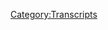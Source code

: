 {{Transcript
    | title         = [[632: Christmas Message and More]]
    | caption       = [https://knowledgefight.libsyn.com/632-christmas-message-and-more Listen to this episode on Libsyn]
    | episodeNumber = [[632: Christmas Message and More|632]]
    | length        = 01:53:38
}}

{{MessageBox
    | header     = Warning: Bot Generated Content
    | text       = This transcript was automatically generated by transcription software and likely contains many mistakes and misattributions. Please check the audio for definitive quotes, attribution, and context.
    | image      = N3yvass4myg91.webp
    | imagewidth = 50px
    | id         = warning
}}

{{TranscriptBlock
    | name      = Unknown Speaker
    | timestamp = 00:00:00.000
    | text      = N-N-N-N-N-N-Knowledge Fight
}}

{{TranscriptBlock
    | name      = Unknown Speaker
    | timestamp = 00:00:12.880
    | text      = Dan and Jordan, I am sweating.
}}

{{TranscriptBlock
    | name      = Unknown Speaker
    | timestamp = 00:00:19.600
    | text      = Knowledgefight.com, it's time to pray.
}}

{{TranscriptBlock
    | name      = Unknown Speaker
    | timestamp = 00:00:21.399
    | text      = I have great respect for Knowledgefight.
}}

{{TranscriptBlock
    | name      = Unknown Speaker
    | timestamp = 00:00:25.199
    | text      = I'm sick of them posing as if they're the good guys, saying we are the bad guys.
}}

{{TranscriptBlock
    | name      = Unknown Speaker
    | timestamp = 00:00:29.359
    | text      = Knowledgefight.
}}

{{TranscriptBlock
    | name      = Unknown Speaker
    | timestamp = 00:00:30.359
    | text      = Dan and Jordan, Knowledgefight.
}}

{{TranscriptBlock
    | name      = Unknown Speaker
    | timestamp = 00:00:32.000
    | text      = Mil frying, Mil frying, Mil frying, Mil frying, Mil frying, Mil frying, Mil frying
}}

{{TranscriptBlock
    | name      = Unknown Speaker
    | timestamp = 00:00:36.119
    | text      = Andy and Kansas!
}}

{{TranscriptBlock
    | name      = Unknown Speaker
    | timestamp = 00:00:37.119
    | text      = Andy and Kansas, Andy, first they've been calling him a huge fan.
}}

{{TranscriptBlock
    | name      = Unknown Speaker
    | timestamp = 00:00:45.079
    | text      = I love your work!
}}

{{TranscriptBlock
    | name      = Unknown Speaker
    | timestamp = 00:00:53.439
    | text      = Knowledgefight.com stops.
}}

{{TranscriptBlock
    | name      = Unknown Speaker
    | timestamp = 00:00:55.700
    | text      = at knowledgefight.com.
}}

{{TranscriptBlock
    | name      = Unknown Speaker
    | timestamp = 00:00:58.640
    | text      = I love you.
}}

{{TranscriptBlock
    | name      = Unknown Speaker
    | timestamp = 00:00:59.479
    | text      = Hey everybody, welcome back to Knowledge Fight,
}}

{{TranscriptBlock
    | name      = Unknown Speaker
    | timestamp = 00:01:00.899
    | text      = I'm Dan.
}}

{{TranscriptBlock
    | name      = Unknown Speaker
    | timestamp = 00:01:01.740
    | text      = I'm Jordan.
}}

{{TranscriptBlock
    | name      = Unknown Speaker
    | timestamp = 00:01:02.560
    | text      = We're a couple dudes, let's sit around,
}}

{{TranscriptBlock
    | name      = Unknown Speaker
    | timestamp = 00:01:03.399
    | text      = worship at the altar of Selene
}}

{{TranscriptBlock
    | name      = Unknown Speaker
    | timestamp = 00:01:04.579
    | text      = and talk a little bit about Alex Jones.
}}

{{TranscriptBlock
    | name      = Unknown Speaker
    | timestamp = 00:01:06.620
    | text      = Oh indeed we are, Dan.
}}

{{TranscriptBlock
    | name      = Unknown Speaker
    | timestamp = 00:01:08.019
    | text      = Jordan.
}}

{{TranscriptBlock
    | name      = Unknown Speaker
    | timestamp = 00:01:08.859
    | text      = Dan.
}}

{{TranscriptBlock
    | name      = Unknown Speaker
    | timestamp = 00:01:09.680
    | text      = Jordan.
}}

{{TranscriptBlock
    | name      = Unknown Speaker
    | timestamp = 00:01:10.519
    | text      = Quick question.
}}

{{TranscriptBlock
    | name      = Unknown Speaker
    | timestamp = 00:01:11.359
    | text      = Sup.
}}

{{TranscriptBlock
    | name      = Unknown Speaker
    | timestamp = 00:01:12.180
    | text      = What's your bright spot today?
}}

{{TranscriptBlock
    | name      = Unknown Speaker
    | timestamp = 00:01:13.019
    | text      = My bright spot today, Jordan,
}}

{{TranscriptBlock
    | name      = Unknown Speaker
    | timestamp = 00:01:13.859
    | text      = I meant to get this on the last episode and I forgot,
}}

{{TranscriptBlock
    | name      = Unknown Speaker
    | timestamp = 00:01:15.739
    | text      = but my bright spot is some very nice Christmas gifts
}}

{{TranscriptBlock
    | name      = Unknown Speaker
    | timestamp = 00:01:19.060
    | text      = that came in from folks.
}}

{{TranscriptBlock
    | name      = Unknown Speaker
    | timestamp = 00:01:22.019
    | text      = Amy, thank you so much, sent in some lovely art
}}

{{TranscriptBlock
    | name      = Unknown Speaker
    | timestamp = 00:01:24.659
    | text      = that we got these framed art pieces.
}}

{{TranscriptBlock
    | name      = Unknown Speaker
    | timestamp = 00:01:28.019
    | text      = Very, very good.
}}

{{TranscriptBlock
    | name      = Unknown Speaker
    | timestamp = 00:01:28.859
    | text      = And a cool cooking book that I am enjoying.
}}

{{TranscriptBlock
    | name      = Unknown Speaker
    | timestamp = 00:01:32.819
    | text      = I haven't actually made anything from it,
}}

{{TranscriptBlock
    | name      = Unknown Speaker
    | timestamp = 00:01:34.519
    | text      = but it's cool pictures and I appreciate that.
}}

{{TranscriptBlock
    | name      = Unknown Speaker
    | timestamp = 00:01:37.579
    | text      = Also, Sam, thank you so much, sent us some books.
}}

{{TranscriptBlock
    | name      = Unknown Speaker
    | timestamp = 00:01:40.799
    | text      = You got some H.G. Wells.
}}

{{TranscriptBlock
    | name      = Unknown Speaker
    | timestamp = 00:01:42.700
    | text      = Oh man, I got some serious volumes.
}}

{{TranscriptBlock
    | name      = Unknown Speaker
    | timestamp = 00:01:45.099
    | text      = Yeah, and I got an interesting book here.
}}

{{TranscriptBlock
    | name      = Unknown Speaker
    | timestamp = 00:01:46.920
    | text      = I haven't had a chance to crack into it,
}}

{{TranscriptBlock
    | name      = Unknown Speaker
    | timestamp = 00:01:48.340
    | text      = but it's about Lovecraft.
}}

{{TranscriptBlock
    | name      = Unknown Speaker
    | timestamp = 00:01:49.659
    | text      = Yeah, I got the H.G. Wells book from that era
}}

{{TranscriptBlock
    | name      = Unknown Speaker
    | timestamp = 00:01:53.500
    | text      = where if you were a science fiction writer,
}}

{{TranscriptBlock
    | name      = Unknown Speaker
    | timestamp = 00:01:55.379
    | text      = you also had to write the rise and fall
}}

{{TranscriptBlock
    | name      = Unknown Speaker
    | timestamp = 00:01:57.340
    | text      = of the Roman Empire along those lines, yeah.
}}

{{TranscriptBlock
    | name      = Unknown Speaker
    | timestamp = 00:02:00.379
    | text      = They're gorgeous hardcover books.
}}

{{TranscriptBlock
    | name      = Unknown Speaker
    | timestamp = 00:02:03.859
    | text      = I appreciate that.
}}

{{TranscriptBlock
    | name      = Unknown Speaker
    | timestamp = 00:02:05.140
    | text      = I always love a dignified hardcover.
}}

{{TranscriptBlock
    | name      = Unknown Speaker
    | timestamp = 00:02:07.420
    | text      = Ooh, never lend a hardcover, Dan.
}}

{{TranscriptBlock
    | name      = Unknown Speaker
    | timestamp = 00:02:09.300
    | text      = One rule.
}}

{{TranscriptBlock
    | name      = Unknown Speaker
    | timestamp = 00:02:10.139
    | text      = One rule.
}}

{{TranscriptBlock
    | name      = Unknown Speaker
    | timestamp = 00:02:10.960
    | text      = Also, Christy, Black Dragon Queen.
}}

{{TranscriptBlock
    | name      = Unknown Speaker
    | timestamp = 00:02:13.900
    | text      = Oh, Black Dragon Queen Christy.
}}

{{TranscriptBlock
    | name      = Unknown Speaker
    | timestamp = 00:02:15.939
    | text      = Sent an indoor campfire thing with marshmallows
}}

{{TranscriptBlock
    | name      = Unknown Speaker
    | timestamp = 00:02:21.580
    | text      = to make s'mores.
}}

{{TranscriptBlock
    | name      = Unknown Speaker
    | timestamp = 00:02:22.419
    | text      = It's incredible.
}}

{{TranscriptBlock
    | name      = Unknown Speaker
    | timestamp = 00:02:23.259
    | text      = It's incredible.
}}

{{TranscriptBlock
    | name      = Unknown Speaker
    | timestamp = 00:02:24.099
    | text      = My partner saw it and then immediately said to me,
}}

{{TranscriptBlock
    | name      = Unknown Speaker
    | timestamp = 00:02:27.099
    | text      = we're not doing this inside.
}}

{{TranscriptBlock
    | name      = Unknown Speaker
    | timestamp = 00:02:29.500
    | text      = You at least have a porch.
}}

{{TranscriptBlock
    | name      = Unknown Speaker
    | timestamp = 00:02:30.860
    | text      = That's true, yes.
}}

{{TranscriptBlock
    | name      = Unknown Speaker
    | timestamp = 00:02:31.699
    | text      = You could do that there.
}}

{{TranscriptBlock
    | name      = Unknown Speaker
    | timestamp = 00:02:32.699
    | text      = I'm not as lucky.
}}

{{TranscriptBlock
    | name      = Unknown Speaker
    | timestamp = 00:02:33.879
    | text      = Just hold it out the window.
}}

{{TranscriptBlock
    | name      = Unknown Speaker
    | timestamp = 00:02:34.900
    | text      = I could do that.
}}

{{TranscriptBlock
    | name      = Unknown Speaker
    | timestamp = 00:02:35.740
    | text      = Yeah, that makes sense.
}}

{{TranscriptBlock
    | name      = Unknown Speaker
    | timestamp = 00:02:36.860
    | text      = So yeah, thank you, folks.
}}

{{TranscriptBlock
    | name      = Unknown Speaker
    | timestamp = 00:02:38.539
    | text      = It's really nice, cool stuff.
}}

{{TranscriptBlock
    | name      = Unknown Speaker
    | timestamp = 00:02:41.300
    | text      = Yeah, it's incredible.
}}

{{TranscriptBlock
    | name      = Unknown Speaker
    | timestamp = 00:02:42.860
    | text      = How about you?
}}

{{TranscriptBlock
    | name      = Unknown Speaker
    | timestamp = 00:02:44.060
    | text      = My bright spot, of course, is gratitude,
}}

{{TranscriptBlock
    | name      = Unknown Speaker
    | timestamp = 00:02:47.780
    | text      = but also I have finally gotten into The Expanse,
}}

{{TranscriptBlock
    | name      = Unknown Speaker
    | timestamp = 00:02:52.419
    | text      = the sci-fi series of novels and television
}}

{{TranscriptBlock
    | name      = Unknown Speaker
    | timestamp = 00:02:55.620
    | text      = that every sci-fi nerd has unequivocally praised,
}}

{{TranscriptBlock
    | name      = Unknown Speaker
    | timestamp = 00:03:01.020
    | text      = almost nonstop for about 15 years.
}}

{{TranscriptBlock
    | name      = Unknown Speaker
    | timestamp = 00:03:03.300
    | text      = Finally, I have caught up to the party
}}

{{TranscriptBlock
    | name      = Unknown Speaker
    | timestamp = 00:03:06.020
    | text      = and it's really good.
}}

{{TranscriptBlock
    | name      = Unknown Speaker
    | timestamp = 00:03:07.659
    | text      = Welcome.
}}

{{TranscriptBlock
    | name      = Unknown Speaker
    | timestamp = 00:03:08.479
    | text      = It's really good.
}}

{{TranscriptBlock
    | name      = Unknown Speaker
    | timestamp = 00:03:09.319
    | text      = I say as if I've watched it.
}}

{{TranscriptBlock
    | name      = Unknown Speaker
    | timestamp = 00:03:10.259
    | text      = You haven't?
}}

{{TranscriptBlock
    | name      = Unknown Speaker
    | timestamp = 00:03:11.099
    | text      = No.
}}

{{TranscriptBlock
    | name      = Unknown Speaker
    | timestamp = 00:03:11.939
    | text      = You won't.
}}

{{TranscriptBlock
    | name      = Unknown Speaker
    | timestamp = 00:03:12.759
    | text      = It's fine.
}}

{{TranscriptBlock
    | name      = Unknown Speaker
    | timestamp = 00:03:13.599
    | text      = But welcome.
}}

{{TranscriptBlock
    | name      = Unknown Speaker
    | timestamp = 00:03:14.419
    | text      = Thank you.
}}

{{TranscriptBlock
    | name      = Unknown Speaker
    | timestamp = 00:03:15.259
    | text      = I say condescendingly as hell.
}}

{{TranscriptBlock
    | name      = Unknown Speaker
    | timestamp = 00:03:16.099
    | text      = I join you in the spirit of joy.
}}

{{TranscriptBlock
    | name      = Unknown Speaker
    | timestamp = 00:03:18.020
    | text      = Hurrah.
}}

{{TranscriptBlock
    | name      = Unknown Speaker
    | timestamp = 00:03:18.979
    | text      = So Jordan, today we have an interesting episode to go over.
}}

{{TranscriptBlock
    | name      = Unknown Speaker
    | timestamp = 00:03:22.060
    | text      = Here's what's gonna be on our plate.
}}

{{TranscriptBlock
    | name      = Unknown Speaker
    | timestamp = 00:03:24.460
    | text      = We've got something happened and that was on Christmas.
}}

{{TranscriptBlock
    | name      = Unknown Speaker
    | timestamp = 00:03:28.560
    | text      = Alex put out an emergency warning to Donald Trump.
}}

{{TranscriptBlock
    | name      = Unknown Speaker
    | timestamp = 00:03:31.759
    | text      = Oh no.
}}

{{TranscriptBlock
    | name      = Unknown Speaker
    | timestamp = 00:03:32.599
    | text      = About the vaccines and stuff.
}}

{{TranscriptBlock
    | name      = Unknown Speaker
    | timestamp = 00:03:33.680
    | text      = Oh sure.
}}

{{TranscriptBlock
    | name      = Unknown Speaker
    | timestamp = 00:03:34.520
    | text      = He's very mad about Trump supporting the vaccines
}}

{{TranscriptBlock
    | name      = Unknown Speaker
    | timestamp = 00:03:36.379
    | text      = as we covered on the last episode.
}}

{{TranscriptBlock
    | name      = Unknown Speaker
    | timestamp = 00:03:37.919
    | text      = And this has escalated
}}

{{TranscriptBlock
    | name      = Unknown Speaker
    | timestamp = 00:03:39.099
    | text      = to a Christmas Day emergency message.
}}

{{TranscriptBlock
    | name      = Unknown Speaker
    | timestamp = 00:03:41.580
    | text      = Trump put down the cocoa.
}}

{{TranscriptBlock
    | name      = Unknown Speaker
    | timestamp = 00:03:45.219
    | text      = Yes, yes.
}}

{{TranscriptBlock
    | name      = Unknown Speaker
    | timestamp = 00:03:46.219
    | text      = Get away, tell Barron to go to the other room.
}}

{{TranscriptBlock
    | name      = Unknown Speaker
    | timestamp = 00:03:48.860
    | text      = I got a warning.
}}

{{TranscriptBlock
    | name      = Unknown Speaker
    | timestamp = 00:03:49.699
    | text      = The three wise men have run away.
}}

{{TranscriptBlock
    | name      = Unknown Speaker
    | timestamp = 00:03:51.620
    | text      = Camels and horses in the opposite direction.
}}

{{TranscriptBlock
    | name      = Unknown Speaker
    | timestamp = 00:03:54.180
    | text      = I come bearing gifts of frankincense,
}}

{{TranscriptBlock
    | name      = Unknown Speaker
    | timestamp = 00:03:56.020
    | text      = myrrh, and a dire warning.
}}

{{TranscriptBlock
    | name      = Unknown Speaker
    | timestamp = 00:03:57.419
    | text      = And get the fuck out.
}}

{{TranscriptBlock
    | name      = Unknown Speaker
    | timestamp = 00:03:59.400
    | text      = So we got that.
}}

{{TranscriptBlock
    | name      = Unknown Speaker
    | timestamp = 00:04:00.240
    | text      = And then we're gonna be going over Wednesday,
}}

{{TranscriptBlock
    | name      = Unknown Speaker
    | timestamp = 00:04:03.099
    | text      = December 29th.
}}

{{TranscriptBlock
    | name      = Unknown Speaker
    | timestamp = 00:04:05.379
    | text      = 2021.
}}

{{TranscriptBlock
    | name      = Unknown Speaker
    | timestamp = 00:04:06.219
    | text      = Blackjack.
}}

{{TranscriptBlock
    | name      = Unknown Speaker
    | timestamp = 00:04:07.060
    | text      = Oh God, how did I lose that one?
}}

{{TranscriptBlock
    | name      = Unknown Speaker
    | timestamp = 00:04:08.360
    | text      = I was the one who said 2021.
}}

{{TranscriptBlock
    | name      = Unknown Speaker
    | timestamp = 00:04:09.340
    | text      = I tricked you into saying 2021.
}}

{{TranscriptBlock
    | name      = Unknown Speaker
    | timestamp = 00:04:10.300
    | text      = You son of a bitch.
}}

{{TranscriptBlock
    | name      = Unknown Speaker
    | timestamp = 00:04:11.379
    | text      = I had to really revolutionize the game on the last.
}}

{{TranscriptBlock
    | name      = Unknown Speaker
    | timestamp = 00:04:14.099
    | text      = No, no, no, no.
}}

{{TranscriptBlock
    | name      = Unknown Speaker
    | timestamp = 00:04:14.919
    | text      = That was well done.
}}

{{TranscriptBlock
    | name      = Unknown Speaker
    | timestamp = 00:04:15.759
    | text      = Last episode of 2021.
}}

{{TranscriptBlock
    | name      = Unknown Speaker
    | timestamp = 00:04:16.600
    | text      = No, no, that was well done.
}}

{{TranscriptBlock
    | name      = Unknown Speaker
    | timestamp = 00:04:17.420
    | text      = You flipped it around.
}}

{{TranscriptBlock
    | name      = Unknown Speaker
    | timestamp = 00:04:18.259
    | text      = I was defeated for one final time.
}}

{{TranscriptBlock
    | name      = Unknown Speaker
    | timestamp = 00:04:20.100
    | text      = There's nowhere else we can go with it.
}}

{{TranscriptBlock
    | name      = Unknown Speaker
    | timestamp = 00:04:21.019
    | text      = I'm essentially the dark one.
}}

{{TranscriptBlock
    | name      = Unknown Speaker
    | timestamp = 00:04:22.699
    | text      = So we're gonna do this, the episode from Wednesday,
}}

{{TranscriptBlock
    | name      = Unknown Speaker
    | timestamp = 00:04:25.660
    | text      = just to, first of all,
}}

{{TranscriptBlock
    | name      = Unknown Speaker
    | timestamp = 00:04:26.740
    | text      = because there's some sort of followup on the Trump warning.
}}

{{TranscriptBlock
    | name      = Unknown Speaker
    | timestamp = 00:04:30.319
    | text      = Of course.
}}

{{TranscriptBlock
    | name      = Unknown Speaker
    | timestamp = 00:04:31.160
    | text      = And then also because I wanna get us, you know,
}}

{{TranscriptBlock
    | name      = Unknown Speaker
    | timestamp = 00:04:33.420
    | text      = pretty much caught up because on Monday,
}}

{{TranscriptBlock
    | name      = Unknown Speaker
    | timestamp = 00:04:35.600
    | text      = I'd really like to finally get into Reset Wars.
}}

{{TranscriptBlock
    | name      = Unknown Speaker
    | timestamp = 00:04:38.579
    | text      = Some goddamn time we're gonna get into Reset Wars.
}}

{{TranscriptBlock
    | name      = Unknown Speaker
    | timestamp = 00:04:42.699
    | text      = One of these days.
}}

{{TranscriptBlock
    | name      = Unknown Speaker
    | timestamp = 00:04:43.660
    | text      = That clones will be back.
}}

{{TranscriptBlock
    | name      = Unknown Speaker
    | timestamp = 00:04:45.800
    | text      = So we've got an emergency Christmas message,
}}

{{TranscriptBlock
    | name      = Unknown Speaker
    | timestamp = 00:04:48.680
    | text      = but first let's say hello to some new wonks,
}}

{{TranscriptBlock
    | name      = Unknown Speaker
    | timestamp = 00:04:50.920
    | text      = Jordan.
}}

{{TranscriptBlock
    | name      = Unknown Speaker
    | timestamp = 00:04:51.759
    | text      = Oh, that's a great idea!
}}

{{TranscriptBlock
    | name      = Unknown Speaker
    | timestamp = 00:04:52.579
    | text      = So first, Chase and his invisible hamster,
}}

{{TranscriptBlock
    | name      = Unknown Speaker
    | timestamp = 00:04:54.699
    | text      = thank you so much, you are now a policy wonk.
}}

{{TranscriptBlock
    | name      = Unknown Speaker
    | timestamp = 00:04:56.660
    | text      = I'm a policy wonk!
}}

{{TranscriptBlock
    | name      = Unknown Speaker
    | timestamp = 00:04:57.540
    | text      = Thanks Chase!
}}

{{TranscriptBlock
    | name      = Unknown Speaker
    | timestamp = 00:04:58.379
    | text      = Thank you!
}}

{{TranscriptBlock
    | name      = Unknown Speaker
    | timestamp = 00:04:59.199
    | text      = Next, Marques Calloway mini star fan club,
}}

{{TranscriptBlock
    | name      = Unknown Speaker
    | timestamp = 00:05:01.439
    | text      = thank you so much, you are now a policy wonk.
}}

{{TranscriptBlock
    | name      = Unknown Speaker
    | timestamp = 00:05:03.160
    | text      = I'm a policy wonk.
}}

{{TranscriptBlock
    | name      = Unknown Speaker
    | timestamp = 00:05:04.279
    | text      = Thank you very much.
}}

{{TranscriptBlock
    | name      = Unknown Speaker
    | timestamp = 00:05:05.120
    | text      = Thank you.
}}

{{TranscriptBlock
    | name      = Unknown Speaker
    | timestamp = 00:05:05.939
    | text      = Next, Annie Nolan is an absolute unit,
}}

{{TranscriptBlock
    | name      = Unknown Speaker
    | timestamp = 00:05:08.379
    | text      = thank you so much, you are now a policy wonk.
}}

{{TranscriptBlock
    | name      = Unknown Speaker
    | timestamp = 00:05:10.399
    | text      = I'm a policy wonk.
}}

{{TranscriptBlock
    | name      = Unknown Speaker
    | timestamp = 00:05:11.420
    | text      = Thank you very much, Annie!
}}

{{TranscriptBlock
    | name      = Unknown Speaker
    | timestamp = 00:05:12.779
    | text      = Thank you!
}}

{{TranscriptBlock
    | name      = Unknown Speaker
    | timestamp = 00:05:13.620
    | text      = Next, Big bird gold versus Bigfoot.
}}

{{TranscriptBlock
    | name      = Unknown Speaker
    | timestamp = 00:05:15.600
    | text      = Thank you so much, you are now a policy wonk.
}}

{{TranscriptBlock
    | name      = Unknown Speaker
    | timestamp = 00:05:17.180
    | text      = I'm a policy wonk.
}}

{{TranscriptBlock
    | name      = Unknown Speaker
    | timestamp = 00:05:18.560
    | text      = Thank you very much.
}}

{{TranscriptBlock
    | name      = Unknown Speaker
    | timestamp = 00:05:19.620
    | text      = Thank you!
}}

{{TranscriptBlock
    | name      = Unknown Speaker
    | timestamp = 00:05:20.459
    | text      = Mr. Aptronym, thank you so much, you are now a policy wonk.
}}

{{TranscriptBlock
    | name      = Unknown Speaker
    | timestamp = 00:05:24.019
    | text      = I'm a policy wonk!
}}

{{TranscriptBlock
    | name      = Unknown Speaker
    | timestamp = 00:05:25.019
    | text      = Thank you very much, Mr. Aptronym!
}}

{{TranscriptBlock
    | name      = Unknown Speaker
    | timestamp = 00:05:26.420
    | text      = Thank you!
}}

{{TranscriptBlock
    | name      = Unknown Speaker
    | timestamp = 00:05:27.420
    | text      = And to George Love Jamie, did you hear that frog?
}}

{{TranscriptBlock
    | name      = Unknown Speaker
    | timestamp = 00:05:30.660
    | text      = Thank you so much, you are now a policy wonk.
}}

{{TranscriptBlock
    | name      = Unknown Speaker
    | timestamp = 00:05:32.319
    | text      = I'm a policy wonk!
}}

{{TranscriptBlock
    | name      = Unknown Speaker
    | timestamp = 00:05:33.319
    | text      = Thank you very much!
}}

{{TranscriptBlock
    | name      = Unknown Speaker
    | timestamp = 00:05:34.319
    | text      = Thank you!
}}

{{TranscriptBlock
    | name      = Unknown Speaker
    | timestamp = 00:05:35.319
    | text      = Also, we got a technocrat in the mix, Jordan, so I'd like to say thank you and hello to
}}

{{TranscriptBlock
    | name      = Unknown Speaker
    | timestamp = 00:05:38.860
    | text      = Rotten, you are now a technocrat.
}}

{{TranscriptBlock
    | name      = Unknown Speaker
    | timestamp = 00:05:42.060
    | text      = I'm a policy wonk!
}}

{{TranscriptBlock
    | name      = Unknown Speaker
    | timestamp = 00:05:43.060
    | text      = Crikey, mate, that's fantastic!
}}

{{TranscriptBlock
    | name      = Unknown Speaker
    | timestamp = 00:05:44.060
    | text      = Have yourself a brew!
}}

{{TranscriptBlock
    | name      = Unknown Speaker
    | timestamp = 00:05:45.060
    | text      = How's your 401k doing, bro?
}}

{{TranscriptBlock
    | name      = Unknown Speaker
    | timestamp = 00:05:46.060
    | text      = All right, we gotta go full tilt boogie on this, Watson, all right?
}}

{{TranscriptBlock
    | name      = Unknown Speaker
    | timestamp = 00:05:50.779
    | text      = Let's just get down to business.
}}

{{TranscriptBlock
    | name      = Unknown Speaker
    | timestamp = 00:05:51.939
    | text      = We ain't making that money off that heroin.
}}

{{TranscriptBlock
    | name      = Unknown Speaker
    | timestamp = 00:05:54.019
    | text      = Why are you pimps so good?
}}

{{TranscriptBlock
    | name      = Unknown Speaker
    | timestamp = 00:05:55.939
    | text      = My neck is freakishly large.
}}

{{TranscriptBlock
    | name      = Unknown Speaker
    | timestamp = 00:05:57.579
    | text      = I declare info war on you.
}}

{{TranscriptBlock
    | name      = Unknown Speaker
    | timestamp = 00:06:00.019
    | text      = Thank you so much, Rotten!
}}

{{TranscriptBlock
    | name      = Unknown Speaker
    | timestamp = 00:06:01.019
    | text      = Yes, thank you very much!
}}

{{TranscriptBlock
    | name      = Unknown Speaker
    | timestamp = 00:06:02.019
    | text      = All right, here's an out of context drop, Jordan, from today's show.
}}

{{TranscriptBlock
    | name      = Unknown Speaker
    | timestamp = 00:06:05.980
    | text      = Let it be said on my tombstone that I'm part of Team Human.
}}

{{TranscriptBlock
    | name      = Unknown Speaker
    | timestamp = 00:06:14.680
    | text      = We got it.
}}

{{TranscriptBlock
    | name      = Unknown Speaker
    | timestamp = 00:06:15.680
    | text      = Okay.
}}

{{TranscriptBlock
    | name      = Unknown Speaker
    | timestamp = 00:06:16.680
    | text      = Check.
}}

{{TranscriptBlock
    | name      = Unknown Speaker
    | timestamp = 00:06:17.680
    | text      = I will honor this request once you have passed.
}}

{{TranscriptBlock
    | name      = Unknown Speaker
    | timestamp = 00:06:20.220
    | text      = Listen, I'm gonna give the wonks a little bit of a glimpse into a behind the scenes
}}

{{TranscriptBlock
    | name      = Unknown Speaker
    | timestamp = 00:06:26.939
    | text      = thing.
}}

{{TranscriptBlock
    | name      = Unknown Speaker
    | timestamp = 00:06:27.939
    | text      = Just so everyone knows, every time he plays that song, both of us start dancing.
}}

{{TranscriptBlock
    | name      = Unknown Speaker
    | timestamp = 00:06:32.420
    | text      = Both of us move our shoulders back and forth.
}}

{{TranscriptBlock
    | name      = Unknown Speaker
    | timestamp = 00:06:35.300
    | text      = If you ever hear that song, know that we are doing that.
}}

{{TranscriptBlock
    | name      = Unknown Speaker
    | timestamp = 00:06:38.939
    | text      = Yeah.
}}

{{TranscriptBlock
    | name      = Unknown Speaker
    | timestamp = 00:06:39.939
    | text      = Absolutely.
}}

{{TranscriptBlock
    | name      = Unknown Speaker
    | timestamp = 00:06:40.939
    | text      = I like to party.
}}

{{TranscriptBlock
    | name      = Unknown Speaker
    | timestamp = 00:06:41.939
    | text      = I like to dance.
}}

{{TranscriptBlock
    | name      = Unknown Speaker
    | timestamp = 00:06:42.939
    | text      = We both just dance back and forth.
}}

{{TranscriptBlock
    | name      = Unknown Speaker
    | timestamp = 00:06:44.939
    | text      = Okay.
}}

{{TranscriptBlock
    | name      = Unknown Speaker
    | timestamp = 00:06:45.939
    | text      = Yes.
}}

{{TranscriptBlock
    | name      = Unknown Speaker
    | timestamp = 00:06:46.939
    | text      = You ready for this?
}}

{{TranscriptBlock
    | name      = Unknown Speaker
    | timestamp = 00:06:47.939
    | text      = I am.
}}

{{TranscriptBlock
    | name      = Unknown Speaker
    | timestamp = 00:06:48.939
    | text      = What were you doing on Christmas Day?
}}

{{TranscriptBlock
    | name      = Unknown Speaker
    | timestamp = 00:06:49.939
    | text      = I think we were sleeping, for the most part.
}}

{{TranscriptBlock
    | name      = Unknown Speaker
    | timestamp = 00:06:52.819
    | text      = Okay.
}}

{{TranscriptBlock
    | name      = Unknown Speaker
    | timestamp = 00:06:53.819
    | text      = There wasn't much to do because everything was closed and also, you know, COVID.
}}

{{TranscriptBlock
    | name      = Unknown Speaker
    | timestamp = 00:06:58.579
    | text      = So we were just kind of sleeping.
}}

{{TranscriptBlock
    | name      = Unknown Speaker
    | timestamp = 00:07:00.319
    | text      = I was watching Reset Wars.
}}

{{TranscriptBlock
    | name      = Unknown Speaker
    | timestamp = 00:07:03.660
    | text      = And to all a good night!
}}

{{TranscriptBlock
    | name      = Unknown Speaker
    | timestamp = 00:07:07.899
    | text      = Yes.
}}

{{TranscriptBlock
    | name      = Unknown Speaker
    | timestamp = 00:07:08.899
    | text      = Here's what Alex was doing.
}}

{{TranscriptBlock
    | name      = Unknown Speaker
    | timestamp = 00:07:10.860
    | text      = This is an emergency Christmas Day warning to President Trump.
}}

{{TranscriptBlock
    | name      = Unknown Speaker
    | timestamp = 00:07:16.779
    | text      = You are either completely ignorant about the so-called vaccine gene therapy that you helped
}}

{{TranscriptBlock
    | name      = Unknown Speaker
    | timestamp = 00:07:22.459
    | text      = ram through with Operation Warp Speed or you're one of the most evil men who has ever lived
}}

{{TranscriptBlock
    | name      = Unknown Speaker
    | timestamp = 00:07:29.660
    | text      = to push this toxic poison on the public and to attack your constituents when they simply
}}

{{TranscriptBlock
    | name      = Unknown Speaker
    | timestamp = 00:07:35.399
    | text      = try to save their lives and the lives of others.
}}

{{TranscriptBlock
    | name      = Unknown Speaker
    | timestamp = 00:07:38.819
    | text      = We're about to lay out the basic, incontrovertible facts that what you told Candace Owens just
}}

{{TranscriptBlock
    | name      = Unknown Speaker
    | timestamp = 00:07:44.980
    | text      = a few days ago is nothing but a raft of dirty lies.
}}

{{TranscriptBlock
    | name      = Unknown Speaker
    | timestamp = 00:07:49.759
    | text      = Dirty lies.
}}

{{TranscriptBlock
    | name      = Unknown Speaker
    | timestamp = 00:07:50.759
    | text      = Clean those lies up.
}}

{{TranscriptBlock
    | name      = Unknown Speaker
    | timestamp = 00:07:51.759
    | text      = You know, sometimes either-or statements feature two things that are not mutually exclusive
}}

{{TranscriptBlock
    | name      = Unknown Speaker
    | timestamp = 00:07:56.920
    | text      = and both can be true at the same time.
}}

{{TranscriptBlock
    | name      = Unknown Speaker
    | timestamp = 00:07:59.699
    | text      = Also raft, a nice flip, you know, on trosh.
}}

{{TranscriptBlock
    | name      = Unknown Speaker
    | timestamp = 00:08:04.259
    | text      = Yes.
}}

{{TranscriptBlock
    | name      = Unknown Speaker
    | timestamp = 00:08:05.259
    | text      = Trosh and raft.
}}

{{TranscriptBlock
    | name      = Unknown Speaker
    | timestamp = 00:08:06.259
    | text      = Yeah, it's nice to get rid of trosh.
}}

{{TranscriptBlock
    | name      = Unknown Speaker
    | timestamp = 00:08:08.060
    | text      = It's like a grip.
}}

{{TranscriptBlock
    | name      = Unknown Speaker
    | timestamp = 00:08:09.060
    | text      = You got a grip of something?
}}

{{TranscriptBlock
    | name      = Unknown Speaker
    | timestamp = 00:08:10.060
    | text      = I do like that.
}}

{{TranscriptBlock
    | name      = Unknown Speaker
    | timestamp = 00:08:11.060
    | text      = Yes, yeah, yeah.
}}

{{TranscriptBlock
    | name      = Unknown Speaker
    | timestamp = 00:08:12.060
    | text      = I like these expressions that are underused.
}}

{{TranscriptBlock
    | name      = Unknown Speaker
    | timestamp = 00:08:15.100
    | text      = It's a murder of bullshit, as they say.
}}

{{TranscriptBlock
    | name      = Unknown Speaker
    | timestamp = 00:08:17.259
    | text      = So the original, the last time we were talking about this, Alex was kind of responding to
}}

{{TranscriptBlock
    | name      = Unknown Speaker
    | timestamp = 00:08:21.540
    | text      = Trump's appearance with Bill O'Reilly where he admitted he got the booster and all this.
}}

{{TranscriptBlock
    | name      = Unknown Speaker
    | timestamp = 00:08:26.699
    | text      = Now by this point, Trump had done that interview with Candace Owens where she had been implying
}}

{{TranscriptBlock
    | name      = Unknown Speaker
    | timestamp = 00:08:32.779
    | text      = and saying that the vaccines, people who are vaccinated are the ones who are in the hospitals
}}

{{TranscriptBlock
    | name      = Unknown Speaker
    | timestamp = 00:08:36.860
    | text      = and dying most and Trump's like, no, no, no, no, no, no, no, no, no, no, no, no, no.
}}

{{TranscriptBlock
    | name      = Unknown Speaker
    | timestamp = 00:08:41.179
    | text      = Trump was not playing the game right.
}}

{{TranscriptBlock
    | name      = Unknown Speaker
    | timestamp = 00:08:43.580
    | text      = No.
}}

{{TranscriptBlock
    | name      = Unknown Speaker
    | timestamp = 00:08:44.580
    | text      = Yeah.
}}

{{TranscriptBlock
    | name      = Unknown Speaker
    | timestamp = 00:08:45.580
    | text      = And so this is what has got Alex's goose on Christmas day.
}}

{{TranscriptBlock
    | name      = Unknown Speaker
    | timestamp = 00:08:49.179
    | text      = Fatten that goose.
}}

{{TranscriptBlock
    | name      = Unknown Speaker
    | timestamp = 00:08:50.179
    | text      = No.
}}

{{TranscriptBlock
    | name      = Unknown Speaker
    | timestamp = 00:08:51.179
    | text      = Clean those lies.
}}

{{TranscriptBlock
    | name      = Unknown Speaker
    | timestamp = 00:08:52.179
    | text      = Fatten that goose.
}}

{{TranscriptBlock
    | name      = Unknown Speaker
    | timestamp = 00:08:53.179
    | text      = And more people have died under COVID this year, by the way, under Joe Biden than under
}}

{{TranscriptBlock
    | name      = Unknown Speaker
    | timestamp = 00:08:57.779
    | text      = you.
}}

{{TranscriptBlock
    | name      = Unknown Speaker
    | timestamp = 00:08:58.779
    | text      = And more people took the vaccine this year.
}}

{{TranscriptBlock
    | name      = Unknown Speaker
    | timestamp = 00:08:59.779
    | text      = So people are questioning how the vaccine works, but some people aren't taking the ones, the
}}

{{TranscriptBlock
    | name      = Unknown Speaker
    | timestamp = 00:09:04.539
    | text      = ones that get very sick and go to the hospital are the ones that don't take their vaccine,
}}

{{TranscriptBlock
    | name      = Unknown Speaker
    | timestamp = 00:09:08.940
    | text      = but it's still their choice.
}}

{{TranscriptBlock
    | name      = Unknown Speaker
    | timestamp = 00:09:11.259
    | text      = And if you take the vaccine, you're protected.
}}

{{TranscriptBlock
    | name      = Unknown Speaker
    | timestamp = 00:09:13.220
    | text      = Look, the results of the vaccine are very good.
}}

{{TranscriptBlock
    | name      = Unknown Speaker
    | timestamp = 00:09:15.659
    | text      = And if you do get it, it's a very minor form.
}}

{{TranscriptBlock
    | name      = Unknown Speaker
    | timestamp = 00:09:19.139
    | text      = People aren't dying when they take the vaccine.
}}

{{TranscriptBlock
    | name      = Unknown Speaker
    | timestamp = 00:09:21.019
    | text      = Recently, Candace Owens attempted to confront you politely face to face with the fact that
}}

{{TranscriptBlock
    | name      = Unknown Speaker
    | timestamp = 00:09:26.860
    | text      = these so-called vaccines are causing a lot of death and illnesses.
}}

{{TranscriptBlock
    | name      = Unknown Speaker
    | timestamp = 00:09:31.059
    | text      = And you double down saying that nobody has been hurt by these shots when that is just
}}

{{TranscriptBlock
    | name      = Unknown Speaker
    | timestamp = 00:09:38.299
    | text      = a flat out lie.
}}

{{TranscriptBlock
    | name      = Unknown Speaker
    | timestamp = 00:09:39.919
    | text      = But is it a dirty lie?
}}

{{TranscriptBlock
    | name      = Unknown Speaker
    | timestamp = 00:09:41.700
    | text      = I mean, there's one explanation for this, which is in order to believe that the vaccines
}}

{{TranscriptBlock
    | name      = Unknown Speaker
    | timestamp = 00:09:48.440
    | text      = are more dangerous than being unvaccinated, you would have to be dumber or more evil than
}}

{{TranscriptBlock
    | name      = Unknown Speaker
    | timestamp = 00:09:54.580
    | text      = Donald J. Trump.
}}

{{TranscriptBlock
    | name      = Unknown Speaker
    | timestamp = 00:09:57.659
    | text      = That's interesting.
}}

{{TranscriptBlock
    | name      = Unknown Speaker
    | timestamp = 00:10:00.340
    | text      = Tough to wrestle with.
}}

{{TranscriptBlock
    | name      = Unknown Speaker
    | timestamp = 00:10:01.340
    | text      = Tough to wrestle with.
}}

{{TranscriptBlock
    | name      = Unknown Speaker
    | timestamp = 00:10:02.980
    | text      = Yeah.
}}

{{TranscriptBlock
    | name      = Unknown Speaker
    | timestamp = 00:10:03.980
    | text      = Yeah.
}}

{{TranscriptBlock
    | name      = Unknown Speaker
    | timestamp = 00:10:04.980
    | text      = So I thought that, I mean, obviously I have, look, I spend my time watching Reset Wars
}}

{{TranscriptBlock
    | name      = Unknown Speaker
    | timestamp = 00:10:10.460
    | text      = and shit like that.
}}

{{TranscriptBlock
    | name      = Unknown Speaker
    | timestamp = 00:10:11.460
    | text      = Of course.
}}

{{TranscriptBlock
    | name      = Unknown Speaker
    | timestamp = 00:10:12.460
    | text      = But even I can't handle watching a full episode of whatever Candace Owens does.
}}

{{TranscriptBlock
    | name      = Unknown Speaker
    | timestamp = 00:10:16.620
    | text      = Oh, good God, no.
}}

{{TranscriptBlock
    | name      = Unknown Speaker
    | timestamp = 00:10:17.620
    | text      = No, no, no, no.
}}

{{TranscriptBlock
    | name      = Unknown Speaker
    | timestamp = 00:10:18.620
    | text      = I'm not going to do that.
}}

{{TranscriptBlock
    | name      = Unknown Speaker
    | timestamp = 00:10:19.620
    | text      = I'm not going to watch Tim Pool.
}}

{{TranscriptBlock
    | name      = Unknown Speaker
    | timestamp = 00:10:20.620
    | text      = I'm just not going to do these things.
}}

{{TranscriptBlock
    | name      = Unknown Speaker
    | timestamp = 00:10:21.620
    | text      = There's no such thing as an observer effect if you can avoid it.
}}

{{TranscriptBlock
    | name      = Unknown Speaker
    | timestamp = 00:10:24.259
    | text      = Absolutely.
}}

{{TranscriptBlock
    | name      = Unknown Speaker
    | timestamp = 00:10:25.259
    | text      = And so I haven't watched the whole thing, but the clip that I saw from that appearance
}}

{{TranscriptBlock
    | name      = Unknown Speaker
    | timestamp = 00:10:29.340
    | text      = was pretty funny.
}}

{{TranscriptBlock
    | name      = Unknown Speaker
    | timestamp = 00:10:31.059
    | text      = Candace Owens seemed very confused by Trump not being on board with the mainline Trump
}}

{{TranscriptBlock
    | name      = Unknown Speaker
    | timestamp = 00:10:37.539
    | text      = community anti-vaxx position.
}}

{{TranscriptBlock
    | name      = Unknown Speaker
    | timestamp = 00:10:40.379
    | text      = The speed with which he said, no, no, no, no, was almost delicious.
}}

{{TranscriptBlock
    | name      = Unknown Speaker
    | timestamp = 00:10:45.659
    | text      = Yeah.
}}

{{TranscriptBlock
    | name      = Unknown Speaker
    | timestamp = 00:10:46.659
    | text      = And this has really pissed Alex off.
}}

{{TranscriptBlock
    | name      = Unknown Speaker
    | timestamp = 00:10:48.179
    | text      = He is not thrilled with it to the point where on Christmas, he's got to release this message
}}

{{TranscriptBlock
    | name      = Unknown Speaker
    | timestamp = 00:10:52.419
    | text      = where he's clearly prerecorded this.
}}

{{TranscriptBlock
    | name      = Unknown Speaker
    | timestamp = 00:10:55.620
    | text      = There's probably multiple takes.
}}

{{TranscriptBlock
    | name      = Unknown Speaker
    | timestamp = 00:10:57.940
    | text      = Like you can hear-
}}

{{TranscriptBlock
    | name      = Unknown Speaker
    | timestamp = 00:10:58.940
    | text      = He's doing a pretty performative voice.
}}

{{TranscriptBlock
    | name      = Unknown Speaker
    | timestamp = 00:11:02.299
    | text      = That was cut together.
}}

{{TranscriptBlock
    | name      = Unknown Speaker
    | timestamp = 00:11:03.620
    | text      = Yeah.
}}

{{TranscriptBlock
    | name      = Unknown Speaker
    | timestamp = 00:11:04.620
    | text      = So we get to a little bit more of this.
}}

{{TranscriptBlock
    | name      = Unknown Speaker
    | timestamp = 00:11:09.179
    | text      = Alex is just saying like, this is whatever Trump's saying here, the opposite is actually
}}

{{TranscriptBlock
    | name      = Unknown Speaker
    | timestamp = 00:11:12.879
    | text      = true.
}}

{{TranscriptBlock
    | name      = Unknown Speaker
    | timestamp = 00:11:13.879
    | text      = Okay.
}}

{{TranscriptBlock
    | name      = Unknown Speaker
    | timestamp = 00:11:14.879
    | text      = And then you tripled down on top of that and said that 90% of people in the hospitals around
}}

{{TranscriptBlock
    | name      = Unknown Speaker
    | timestamp = 00:11:21.460
    | text      = the world have not had the vaccine.
}}

{{TranscriptBlock
    | name      = Unknown Speaker
    | timestamp = 00:11:24.399
    | text      = When the facts and the statistics show the opposite in Germany, in the UK, in the US,
}}

{{TranscriptBlock
    | name      = Unknown Speaker
    | timestamp = 00:11:30.139
    | text      = in Canada, across the world, in places like Israel, the double and triple vaxxed are more
}}

{{TranscriptBlock
    | name      = Unknown Speaker
    | timestamp = 00:11:35.840
    | text      = than two times likely to become sick and to be hospitalized and or die.
}}

{{TranscriptBlock
    | name      = Unknown Speaker
    | timestamp = 00:11:42.159
    | text      = In fact, a new study came out just this week.
}}

{{TranscriptBlock
    | name      = Unknown Speaker
    | timestamp = 00:11:45.460
    | text      = Here it is for you to research it, President Trump.
}}

{{TranscriptBlock
    | name      = Unknown Speaker
    | timestamp = 00:11:48.100
    | text      = So we spent so much time going over specific claims when they popped up on Alex's show
}}

{{TranscriptBlock
    | name      = Unknown Speaker
    | timestamp = 00:11:51.940
    | text      = in the past.
}}

{{TranscriptBlock
    | name      = Unknown Speaker
    | timestamp = 00:11:52.940
    | text      = I'm not going to get back into the weeds on the claims about vaccinated people being twice
}}

{{TranscriptBlock
    | name      = Unknown Speaker
    | timestamp = 00:11:56.779
    | text      = as likely to be hospitalized.
}}

{{TranscriptBlock
    | name      = Unknown Speaker
    | timestamp = 00:11:58.620
    | text      = It's just an old false talking point.
}}

{{TranscriptBlock
    | name      = Unknown Speaker
    | timestamp = 00:12:00.820
    | text      = But I was curious about this new study, so I thought I'd check in on this.
}}

{{TranscriptBlock
    | name      = Unknown Speaker
    | timestamp = 00:12:04.299
    | text      = I generally end up listening to stuff and when something becomes necessary for me to
}}

{{TranscriptBlock
    | name      = Unknown Speaker
    | timestamp = 00:12:08.779
    | text      = check visually, I'll go and watch the video.
}}

{{TranscriptBlock
    | name      = Unknown Speaker
    | timestamp = 00:12:11.460
    | text      = And so when Alex says that there's a new study out for Trump to research, the image that's
}}

{{TranscriptBlock
    | name      = Unknown Speaker
    | timestamp = 00:12:16.019
    | text      = on the screen is just a screenshot of a tweet that Ezra Levant posted about a non peer reviewed
}}

{{TranscriptBlock
    | name      = Unknown Speaker
    | timestamp = 00:12:22.019
    | text      = study.
}}

{{TranscriptBlock
    | name      = Unknown Speaker
    | timestamp = 00:12:23.019
    | text      = Great.
}}

{{TranscriptBlock
    | name      = Unknown Speaker
    | timestamp = 00:12:24.019
    | text      = Great.
}}

{{TranscriptBlock
    | name      = Unknown Speaker
    | timestamp = 00:12:25.019
    | text      = It's awesome.
}}

{{TranscriptBlock
    | name      = Unknown Speaker
    | timestamp = 00:12:26.019
    | text      = It doesn't get much more concrete than that.
}}

{{TranscriptBlock
    | name      = Unknown Speaker
    | timestamp = 00:12:28.299
    | text      = It really doesn't.
}}

{{TranscriptBlock
    | name      = Unknown Speaker
    | timestamp = 00:12:29.340
    | text      = These fucking dicks think they're blowing everyone's minds and making an appeal to the
}}

{{TranscriptBlock
    | name      = Unknown Speaker
    | timestamp = 00:12:32.899
    | text      = former president to help them save the world.
}}

{{TranscriptBlock
    | name      = Unknown Speaker
    | timestamp = 00:12:34.740
    | text      = They can't even be bothered to track down the actual study to get a screenshot of that.
}}

{{TranscriptBlock
    | name      = Unknown Speaker
    | timestamp = 00:12:38.740
    | text      = So they just show a tweet.
}}

{{TranscriptBlock
    | name      = Unknown Speaker
    | timestamp = 00:12:40.080
    | text      = The link to the study is in the tweet.
}}

{{TranscriptBlock
    | name      = Unknown Speaker
    | timestamp = 00:12:41.899
    | text      = Wow.
}}

{{TranscriptBlock
    | name      = Unknown Speaker
    | timestamp = 00:12:42.899
    | text      = You'd have to click through, Dan.
}}

{{TranscriptBlock
    | name      = Unknown Speaker
    | timestamp = 00:12:43.899
    | text      = You know nobody clicks through.
}}

{{TranscriptBlock
    | name      = Unknown Speaker
    | timestamp = 00:12:45.299
    | text      = So embarrassing.
}}

{{TranscriptBlock
    | name      = Unknown Speaker
    | timestamp = 00:12:46.299
    | text      = We'll get to the study in a moment, but I wanted to say something about the experience
}}

{{TranscriptBlock
    | name      = Unknown Speaker
    | timestamp = 00:12:49.340
    | text      = of going through Ezra's Twitter feed to try and find the link to the study.
}}

{{TranscriptBlock
    | name      = Unknown Speaker
    | timestamp = 00:12:53.179
    | text      = It was actually kind of shocking how just scrolling through it heightened my anxiety.
}}

{{TranscriptBlock
    | name      = Unknown Speaker
    | timestamp = 00:12:59.019
    | text      = It's just a barrage of memes and sensational posts making arguments that I know are flawed
}}

{{TranscriptBlock
    | name      = Unknown Speaker
    | timestamp = 00:13:03.379
    | text      = and dumb, but the sheer volume of them and the quickness that they come at you and the
}}

{{TranscriptBlock
    | name      = Unknown Speaker
    | timestamp = 00:13:07.460
    | text      = confidence with these people with shit positions, they just proffer them up.
}}

{{TranscriptBlock
    | name      = Unknown Speaker
    | timestamp = 00:13:12.019
    | text      = It still had an effect on me.
}}

{{TranscriptBlock
    | name      = Unknown Speaker
    | timestamp = 00:13:13.899
    | text      = It was horrifying to consider what the experience would be like for someone who didn't know
}}

{{TranscriptBlock
    | name      = Unknown Speaker
    | timestamp = 00:13:16.899
    | text      = that these people are all liars and con men.
}}

{{TranscriptBlock
    | name      = Unknown Speaker
    | timestamp = 00:13:19.480
    | text      = This would be so scary to take in.
}}

{{TranscriptBlock
    | name      = Unknown Speaker
    | timestamp = 00:13:22.139
    | text      = And how long it would take you to track down this barrage of bullshit that's coming at
}}

{{TranscriptBlock
    | name      = Unknown Speaker
    | timestamp = 00:13:27.620
    | text      = you.
}}

{{TranscriptBlock
    | name      = Unknown Speaker
    | timestamp = 00:13:28.620
    | text      = Yeah.
}}

{{TranscriptBlock
    | name      = Unknown Speaker
    | timestamp = 00:13:29.620
    | text      = It's visceral.
}}

{{TranscriptBlock
    | name      = Unknown Speaker
    | timestamp = 00:13:30.620
    | text      = Yeah.
}}

{{TranscriptBlock
    | name      = Unknown Speaker
    | timestamp = 00:13:31.620
    | text      = Yeah.
}}

{{TranscriptBlock
    | name      = Unknown Speaker
    | timestamp = 00:13:32.620
    | text      = I mean, we're in a situation now where I think we're fundamentally asking the eternal question,
}}

{{TranscriptBlock
    | name      = Unknown Speaker
    | timestamp = 00:13:39.659
    | text      = who gaslights the gaslighters?
}}

{{TranscriptBlock
    | name      = Unknown Speaker
    | timestamp = 00:13:41.059
    | text      = Ooh.
}}

{{TranscriptBlock
    | name      = Unknown Speaker
    | timestamp = 00:13:42.059
    | text      = You know?
}}

{{TranscriptBlock
    | name      = Unknown Speaker
    | timestamp = 00:13:43.059
    | text      = And it turns out it's Trump.
}}

{{TranscriptBlock
    | name      = Unknown Speaker
    | timestamp = 00:13:44.059
    | text      = It's Trump who does it.
}}

{{TranscriptBlock
    | name      = Unknown Speaker
    | timestamp = 00:13:45.059
    | text      = Droshek.
}}

{{TranscriptBlock
    | name      = Unknown Speaker
    | timestamp = 00:13:46.059
    | text      = He's also being gaslit.
}}

{{TranscriptBlock
    | name      = Unknown Speaker
    | timestamp = 00:13:47.059
    | text      = Sure.
}}

{{TranscriptBlock
    | name      = Unknown Speaker
    | timestamp = 00:13:48.059
    | text      = Yeah.
}}

{{TranscriptBlock
    | name      = Unknown Speaker
    | timestamp = 00:13:49.059
    | text      = So this study, like I said, hasn't been peer reviewed, and it almost certainly will either
}}

{{TranscriptBlock
    | name      = Unknown Speaker
    | timestamp = 00:13:51.940
    | text      = have to be redone or retracted as soon as any review begins.
}}

{{TranscriptBlock
    | name      = Unknown Speaker
    | timestamp = 00:13:55.740
    | text      = To quote Ezra's analysis of the study, it shows that, quote, Pfizer customers are 76.5%
}}

{{TranscriptBlock
    | name      = Unknown Speaker
    | timestamp = 00:14:01.860
    | text      = more likely, and Moderna customers are 39.3% more likely to be infected than unvaxxed people.
}}

{{TranscriptBlock
    | name      = Unknown Speaker
    | timestamp = 00:14:09.259
    | text      = This is in regards to vaccine effectiveness against the Omicron variant.
}}

{{TranscriptBlock
    | name      = Unknown Speaker
    | timestamp = 00:14:13.940
    | text      = The reason that I say that this study will probably never make it past peer review is
}}

{{TranscriptBlock
    | name      = Unknown Speaker
    | timestamp = 00:14:16.960
    | text      = that there is a glaring methodological problem with how they prepare the data for the study.
}}

{{TranscriptBlock
    | name      = Unknown Speaker
    | timestamp = 00:14:21.899
    | text      = There were three groups of people that they looked at.
}}

{{TranscriptBlock
    | name      = Unknown Speaker
    | timestamp = 00:14:24.740
    | text      = Unvaccinated people, people who had gotten two doses of Moderna, and people who had gotten
}}

{{TranscriptBlock
    | name      = Unknown Speaker
    | timestamp = 00:14:27.700
    | text      = two doses of Pfizer.
}}

{{TranscriptBlock
    | name      = Unknown Speaker
    | timestamp = 00:14:29.580
    | text      = It very well may be the fact that there is a reduced efficacy over time for these vaccines
}}

{{TranscriptBlock
    | name      = Unknown Speaker
    | timestamp = 00:14:34.419
    | text      = against the Omicron variant, but quite likely the reason that there's a negative efficacy
}}

{{TranscriptBlock
    | name      = Unknown Speaker
    | timestamp = 00:14:38.860
    | text      = reflected in these numbers is that the study excluded people who had previously tested
}}

{{TranscriptBlock
    | name      = Unknown Speaker
    | timestamp = 00:14:43.419
    | text      = positive with the PCR test, which creates some problems for the data.
}}

{{TranscriptBlock
    | name      = Unknown Speaker
    | timestamp = 00:14:48.019
    | text      = One issue is that people who tested positive previously are probably going to be a group
}}

{{TranscriptBlock
    | name      = Unknown Speaker
    | timestamp = 00:14:51.580
    | text      = that skews heavily towards being unvaccinated, and it's been shown that the Omicron variant
}}

{{TranscriptBlock
    | name      = Unknown Speaker
    | timestamp = 00:14:56.340
    | text      = can absolutely reinfect people who've previously caught COVID.
}}

{{TranscriptBlock
    | name      = Unknown Speaker
    | timestamp = 00:15:00.220
    | text      = Removing this group from the data set may have an effect on the results, or at very
}}

{{TranscriptBlock
    | name      = Unknown Speaker
    | timestamp = 00:15:03.620
    | text      = least would be a cause for concern to trust the specifics of the numbers as being reflective
}}

{{TranscriptBlock
    | name      = Unknown Speaker
    | timestamp = 00:15:08.360
    | text      = of reality.
}}

{{TranscriptBlock
    | name      = Unknown Speaker
    | timestamp = 00:15:09.360
    | text      = Absolutely.
}}

{{TranscriptBlock
    | name      = Unknown Speaker
    | timestamp = 00:15:10.360
    | text      = Even leaving that concern aside, the authors of the study have provided a very reasonable
}}

{{TranscriptBlock
    | name      = Unknown Speaker
    | timestamp = 00:15:13.860
    | text      = explanation for the numbers that make sense.
}}

{{TranscriptBlock
    | name      = Unknown Speaker
    | timestamp = 00:15:16.860
    | text      = Quote, the negative estimates in the final period arguably suggest different behavior
}}

{{TranscriptBlock
    | name      = Unknown Speaker
    | timestamp = 00:15:21.899
    | text      = and or exposure patterns in the vaccinated and unvaccinated cohorts, causing an underestimation
}}

{{TranscriptBlock
    | name      = Unknown Speaker
    | timestamp = 00:15:27.179
    | text      = of the vaccine effectiveness.
}}

{{TranscriptBlock
    | name      = Unknown Speaker
    | timestamp = 00:15:29.419
    | text      = This was likely the result of Omicron spreading rapidly initially through single superspreading
}}

{{TranscriptBlock
    | name      = Unknown Speaker
    | timestamp = 00:15:34.500
    | text      = events causing many infections among young vaccinated individuals.
}}

{{TranscriptBlock
    | name      = Unknown Speaker
    | timestamp = 00:15:38.379
    | text      = Right.
}}

{{TranscriptBlock
    | name      = Unknown Speaker
    | timestamp = 00:15:39.379
    | text      = In the very intuitive sense, superspreading events could have occurred in places where
}}

{{TranscriptBlock
    | name      = Unknown Speaker
    | timestamp = 00:15:42.980
    | text      = vaccination was required to enter, and this is an issue that's particularly relevant to
}}

{{TranscriptBlock
    | name      = Unknown Speaker
    | timestamp = 00:15:47.080
    | text      = this study.
}}

{{TranscriptBlock
    | name      = Unknown Speaker
    | timestamp = 00:15:48.419
    | text      = The subject of this study were all people in Denmark, which is actually pretty relevant.
}}

{{TranscriptBlock
    | name      = Unknown Speaker
    | timestamp = 00:15:54.059
    | text      = In September, Denmark lifted all of its COVID restrictions and went back to business as
}}

{{TranscriptBlock
    | name      = Unknown Speaker
    | timestamp = 00:15:58.259
    | text      = usual.
}}

{{TranscriptBlock
    | name      = Unknown Speaker
    | timestamp = 00:15:59.259
    | text      = It was believed that there was a high enough vaccination rate, so there was no longer any
}}

{{TranscriptBlock
    | name      = Unknown Speaker
    | timestamp = 00:16:02.620
    | text      = reason to be required to show proof of vaccination at bars and clubs or anywhere.
}}

{{TranscriptBlock
    | name      = Unknown Speaker
    | timestamp = 00:16:07.159
    | text      = This was prior to the first identification of the Omicron variant by researchers in South
}}

{{TranscriptBlock
    | name      = Unknown Speaker
    | timestamp = 00:16:11.759
    | text      = Africa on November 24th.
}}

{{TranscriptBlock
    | name      = Unknown Speaker
    | timestamp = 00:16:14.120
    | text      = In mid-November, it was starting to become an issue in Denmark that cases were starting
}}

{{TranscriptBlock
    | name      = Unknown Speaker
    | timestamp = 00:16:17.820
    | text      = to go up again, and on November 29th, the Danish health authorities reimposed public
}}

{{TranscriptBlock
    | name      = Unknown Speaker
    | timestamp = 00:16:22.700
    | text      = health measures, including requiring masks and not allowing people to enter many places
}}

{{TranscriptBlock
    | name      = Unknown Speaker
    | timestamp = 00:16:28.220
    | text      = without a corona pass.
}}

{{TranscriptBlock
    | name      = Unknown Speaker
    | timestamp = 00:16:30.360
    | text      = If you look at this study, you'll see that this is the precise timeframe when their data
}}

{{TranscriptBlock
    | name      = Unknown Speaker
    | timestamp = 00:16:34.340
    | text      = was being collected.
}}

{{TranscriptBlock
    | name      = Unknown Speaker
    | timestamp = 00:16:36.000
    | text      = The first check-ins were on November 20th, and it ended at the earliest on December 12th,
}}

{{TranscriptBlock
    | name      = Unknown Speaker
    | timestamp = 00:16:41.539
    | text      = unless there was a positive test or a death that would lead to, obviously, an endpoint.
}}

{{TranscriptBlock
    | name      = Unknown Speaker
    | timestamp = 00:16:45.740
    | text      = Here's where the context gets very important.
}}

{{TranscriptBlock
    | name      = Unknown Speaker
    | timestamp = 00:16:48.200
    | text      = If you go to the Danish government's site about the corona pass, these are the groups
}}

{{TranscriptBlock
    | name      = Unknown Speaker
    | timestamp = 00:16:52.179
    | text      = who are eligible to get that pass.
}}

{{TranscriptBlock
    | name      = Unknown Speaker
    | timestamp = 00:16:54.500
    | text      = Quote, you can get a corona pass if you have been previously infected within the last six
}}

{{TranscriptBlock
    | name      = Unknown Speaker
    | timestamp = 00:16:59.299
    | text      = months, have been vaccinated or tested negative with a PCR test that is no more than 72 hours
}}

{{TranscriptBlock
    | name      = Unknown Speaker
    | timestamp = 00:17:04.940
    | text      = old and for rapid tests that is no more than 48 hours old.
}}

{{TranscriptBlock
    | name      = Unknown Speaker
    | timestamp = 00:17:10.579
    | text      = People who are unvaccinated but who have tested positive in the past within the last six months
}}

{{TranscriptBlock
    | name      = Unknown Speaker
    | timestamp = 00:17:14.740
    | text      = are eligible for the pass that would allow them to be in places with potentially high
}}

{{TranscriptBlock
    | name      = Unknown Speaker
    | timestamp = 00:17:18.640
    | text      = concentrations of people around when Omicron was going wild and super spreading events
}}

{{TranscriptBlock
    | name      = Unknown Speaker
    | timestamp = 00:17:23.339
    | text      = were most likely occurring.
}}

{{TranscriptBlock
    | name      = Unknown Speaker
    | timestamp = 00:17:25.259
    | text      = While it still very well may be the case, the protection against Omicron variant is
}}

{{TranscriptBlock
    | name      = Unknown Speaker
    | timestamp = 00:17:29.859
    | text      = weaker, the further one is out from the vaccine, the negative effectiveness may be implicated
}}

{{TranscriptBlock
    | name      = Unknown Speaker
    | timestamp = 00:17:34.759
    | text      = by these confounding factors and likely doesn't reflect a reality where the vaccines make
}}

{{TranscriptBlock
    | name      = Unknown Speaker
    | timestamp = 00:17:39.539
    | text      = a person more likely to get infected.
}}

{{TranscriptBlock
    | name      = Unknown Speaker
    | timestamp = 00:17:42.579
    | text      = That's not really something you could use this non-peer reviewed study to back up.
}}

{{TranscriptBlock
    | name      = Unknown Speaker
    | timestamp = 00:17:47.980
    | text      = Right, right, right, right.
}}

{{TranscriptBlock
    | name      = Unknown Speaker
    | timestamp = 00:17:48.980
    | text      = So what we're kind of describing is a situation where so many people are vaccinated that the
}}

{{TranscriptBlock
    | name      = Unknown Speaker
    | timestamp = 00:17:55.500
    | text      = available pool of subjects is such that it's more likely to find that vaccinated people
}}

{{TranscriptBlock
    | name      = Unknown Speaker
    | timestamp = 00:18:02.059
    | text      = are being reinfected simply because there's so many more of them.
}}

{{TranscriptBlock
    | name      = Unknown Speaker
    | timestamp = 00:18:06.880
    | text      = Is that kind of what we're talking about here?
}}

{{TranscriptBlock
    | name      = Unknown Speaker
    | timestamp = 00:18:08.180
    | text      = I don't believe so because I think the rates would probably take care of that somewhat.
}}

{{TranscriptBlock
    | name      = Unknown Speaker
    | timestamp = 00:18:13.019
    | text      = There would be a balancing of that.
}}

{{TranscriptBlock
    | name      = Unknown Speaker
    | timestamp = 00:18:15.299
    | text      = I think that it's more a faulty application of the cohorts in the data, not including
}}

{{TranscriptBlock
    | name      = Unknown Speaker
    | timestamp = 00:18:26.019
    | text      = people who have tested positive in the past, reflects something that would skew things
}}

{{TranscriptBlock
    | name      = Unknown Speaker
    | timestamp = 00:18:33.259
    | text      = away from unvaccinated people having a higher infection rate.
}}

{{TranscriptBlock
    | name      = Unknown Speaker
    | timestamp = 00:18:36.420
    | text      = Right, right, right, right, right.
}}

{{TranscriptBlock
    | name      = Unknown Speaker
    | timestamp = 00:18:37.660
    | text      = I believe that there is an argument you could make on that front and whether or not it's
}}

{{TranscriptBlock
    | name      = Unknown Speaker
    | timestamp = 00:18:42.740
    | text      = fully true or not, I do think it's enough of an issue with how this was set up that
}}

{{TranscriptBlock
    | name      = Unknown Speaker
    | timestamp = 00:18:48.980
    | text      = you probably would want to redo it.
}}

{{TranscriptBlock
    | name      = Unknown Speaker
    | timestamp = 00:18:51.619
    | text      = It skews the data to the point where the conclusions you could draw from it are too tainted by
}}

{{TranscriptBlock
    | name      = Unknown Speaker
    | timestamp = 00:18:56.380
    | text      = that data being skewed.
}}

{{TranscriptBlock
    | name      = Unknown Speaker
    | timestamp = 00:18:58.579
    | text      = Maybe, yeah, maybe.
}}

{{TranscriptBlock
    | name      = Unknown Speaker
    | timestamp = 00:19:00.900
    | text      = Maybe!
}}

{{TranscriptBlock
    | name      = Unknown Speaker
    | timestamp = 00:19:02.140
    | text      = Which is the point?
}}

{{TranscriptBlock
    | name      = Unknown Speaker
    | timestamp = 00:19:03.140
    | text      = It's maybe.
}}

{{TranscriptBlock
    | name      = Unknown Speaker
    | timestamp = 00:19:04.140
    | text      = It's cause for concern.
}}

{{TranscriptBlock
    | name      = Unknown Speaker
    | timestamp = 00:19:05.140
    | text      = Exactly.
}}

{{TranscriptBlock
    | name      = Unknown Speaker
    | timestamp = 00:19:06.140
    | text      = And you need to know more before you could really make any kind of conclusions.
}}

{{TranscriptBlock
    | name      = Unknown Speaker
    | timestamp = 00:19:10.299
    | text      = Right.
}}

{{TranscriptBlock
    | name      = Unknown Speaker
    | timestamp = 00:19:11.299
    | text      = We're not dealing with maybes, we're dealing with trying to get as certain as possible.
}}

{{TranscriptBlock
    | name      = Unknown Speaker
    | timestamp = 00:19:13.779
    | text      = Sure.
}}

{{TranscriptBlock
    | name      = Unknown Speaker
    | timestamp = 00:19:14.779
    | text      = And also you have to consider this.
}}

{{TranscriptBlock
    | name      = Unknown Speaker
    | timestamp = 00:19:16.180
    | text      = For all but nine days of the time that the study was taking place, unvaccinated people
}}

{{TranscriptBlock
    | name      = Unknown Speaker
    | timestamp = 00:19:20.339
    | text      = couldn't go on public transit or enter bars or restaurants whereas vaccinated people could,
}}

{{TranscriptBlock
    | name      = Unknown Speaker
    | timestamp = 00:19:25.420
    | text      = as well as people who were not vaccinated but who had tested positive in the past.
}}

{{TranscriptBlock
    | name      = Unknown Speaker
    | timestamp = 00:19:29.579
    | text      = Right.
}}

{{TranscriptBlock
    | name      = Unknown Speaker
    | timestamp = 00:19:30.579
    | text      = These factors make the raw data that you may see, let's say, like in a tweet posted by
}}

{{TranscriptBlock
    | name      = Unknown Speaker
    | timestamp = 00:19:34.259
    | text      = a notorious Canadian propagandist, it's less than the full picture.
}}

{{TranscriptBlock
    | name      = Unknown Speaker
    | timestamp = 00:19:38.019
    | text      = Right.
}}

{{TranscriptBlock
    | name      = Unknown Speaker
    | timestamp = 00:19:39.019
    | text      = It'll be interesting to see exactly how much of a lowered effectiveness there is over time
}}

{{TranscriptBlock
    | name      = Unknown Speaker
    | timestamp = 00:19:41.619
    | text      = with El Macron, but this study alone isn't going to prove anything.
}}

{{TranscriptBlock
    | name      = Unknown Speaker
    | timestamp = 00:19:44.740
    | text      = I don't think Trump's going to research this.
}}

{{TranscriptBlock
    | name      = Unknown Speaker
    | timestamp = 00:19:46.940
    | text      = Right.
}}

{{TranscriptBlock
    | name      = Unknown Speaker
    | timestamp = 00:19:47.940
    | text      = No, I definitely don't think that.
}}

{{TranscriptBlock
    | name      = Unknown Speaker
    | timestamp = 00:19:48.940
    | text      = He's going to do better than a fucking picture of a tweet.
}}

{{TranscriptBlock
    | name      = Unknown Speaker
    | timestamp = 00:19:51.660
    | text      = It's garbage.
}}

{{TranscriptBlock
    | name      = Unknown Speaker
    | timestamp = 00:19:52.660
    | text      = Yeah.
}}

{{TranscriptBlock
    | name      = Unknown Speaker
    | timestamp = 00:19:53.660
    | text      = He's garbage.
}}

{{TranscriptBlock
    | name      = Unknown Speaker
    | timestamp = 00:19:54.660
    | text      = Yeah.
}}

{{TranscriptBlock
    | name      = Unknown Speaker
    | timestamp = 00:19:55.660
    | text      = You're going to, one of the nice things about science and the peer review process is that
}}

{{TranscriptBlock
    | name      = Unknown Speaker
    | timestamp = 00:19:59.380
    | text      = when you have a lot of people all coming to the same results, they're far more reliable
}}

{{TranscriptBlock
    | name      = Unknown Speaker
    | timestamp = 00:20:03.619
    | text      = than if you just have one study out of Denmark.
}}

{{TranscriptBlock
    | name      = Unknown Speaker
    | timestamp = 00:20:06.779
    | text      = Yeah.
}}

{{TranscriptBlock
    | name      = Unknown Speaker
    | timestamp = 00:20:07.779
    | text      = Yeah.
}}

{{TranscriptBlock
    | name      = Unknown Speaker
    | timestamp = 00:20:08.779
    | text      = And I think that these kinds of questions are not really even missed on the authors
}}

{{TranscriptBlock
    | name      = Unknown Speaker
    | timestamp = 00:20:12.579
    | text      = of the study.
}}

{{TranscriptBlock
    | name      = Unknown Speaker
    | timestamp = 00:20:13.579
    | text      = Because the conclusion of the study, even with these raw numbers that would possibly
}}

{{TranscriptBlock
    | name      = Unknown Speaker
    | timestamp = 00:20:19.880
    | text      = be able to be taken out of context to show a negative 76% effectiveness rate, that's
}}

{{TranscriptBlock
    | name      = Unknown Speaker
    | timestamp = 00:20:27.140
    | text      = not the conclusion that they come to based on certain elements of context.
}}

{{TranscriptBlock
    | name      = Unknown Speaker
    | timestamp = 00:20:32.220
    | text      = Wow.
}}

{{TranscriptBlock
    | name      = Unknown Speaker
    | timestamp = 00:20:33.220
    | text      = That almost makes me think that if any study now should have highlighted sections where
}}

{{TranscriptBlock
    | name      = Unknown Speaker
    | timestamp = 00:20:39.619
    | text      = the authors are like, hey, this data could be taken out of context and used for evil
}}

{{TranscriptBlock
    | name      = Unknown Speaker
    | timestamp = 00:20:44.900
    | text      = purposes.
}}

{{TranscriptBlock
    | name      = Unknown Speaker
    | timestamp = 00:20:45.900
    | text      = Just like big, giant bullet points of like, here's how propagandists might take this data
}}

{{TranscriptBlock
    | name      = Unknown Speaker
    | timestamp = 00:20:51.539
    | text      = so that when they do, you can even go to the study and be like, see, you're doing what
}}

{{TranscriptBlock
    | name      = Unknown Speaker
    | timestamp = 00:20:54.859
    | text      = they said you would.
}}

{{TranscriptBlock
    | name      = Unknown Speaker
    | timestamp = 00:20:55.859
    | text      = Or a little chunk where it's just like bad, like the study hits you with a rolled up newspaper.
}}

{{TranscriptBlock
    | name      = Unknown Speaker
    | timestamp = 00:21:03.619
    | text      = Don't get any ideas.
}}

{{TranscriptBlock
    | name      = Unknown Speaker
    | timestamp = 00:21:05.059
    | text      = Every study has a point where it's like, see, don't take this out of context, Alex, you
}}

{{TranscriptBlock
    | name      = Unknown Speaker
    | timestamp = 00:21:08.900
    | text      = piece of shit.
}}

{{TranscriptBlock
    | name      = Unknown Speaker
    | timestamp = 00:21:10.460
    | text      = Yeah.
}}

{{TranscriptBlock
    | name      = Unknown Speaker
    | timestamp = 00:21:11.460
    | text      = So this goes on, and the plan that the globalists have with vaccination, quite terrifying.
}}

{{TranscriptBlock
    | name      = Unknown Speaker
    | timestamp = 00:21:18.140
    | text      = Trump needs to know about this.
}}

{{TranscriptBlock
    | name      = Unknown Speaker
    | timestamp = 00:21:20.299
    | text      = Within three months, you are twice as likely to become infected by the Omnicron variant
}}

{{TranscriptBlock
    | name      = Unknown Speaker
    | timestamp = 00:21:26.059
    | text      = if you took the Pfizer vaccine.
}}

{{TranscriptBlock
    | name      = Unknown Speaker
    | timestamp = 00:21:29.619
    | text      = That's because it's erasing your immune system.
}}

{{TranscriptBlock
    | name      = Unknown Speaker
    | timestamp = 00:21:32.579
    | text      = And that was the plan.
}}

{{TranscriptBlock
    | name      = Unknown Speaker
    | timestamp = 00:21:34.380
    | text      = Face the population's immune system and make them dependent on ongoing gene therapies that
}}

{{TranscriptBlock
    | name      = Unknown Speaker
    | timestamp = 00:21:40.079
    | text      = have to be taken as often as every day.
}}

{{TranscriptBlock
    | name      = Unknown Speaker
    | timestamp = 00:21:43.660
    | text      = That is the plan.
}}

{{TranscriptBlock
    | name      = Unknown Speaker
    | timestamp = 00:21:45.059
    | text      = That's so stupid that I don't even really know where to begin with.
}}

{{TranscriptBlock
    | name      = Unknown Speaker
    | timestamp = 00:21:47.859
    | text      = I guess I would say that Alex would probably have done a second take after he said Omnicron,
}}

{{TranscriptBlock
    | name      = Unknown Speaker
    | timestamp = 00:21:52.180
    | text      = but like we've seen him say that so much that I think he actually thinks that's the name.
}}

{{TranscriptBlock
    | name      = Unknown Speaker
    | timestamp = 00:21:56.140
    | text      = He's kind of reveling in it almost.
}}

{{TranscriptBlock
    | name      = Unknown Speaker
    | timestamp = 00:21:57.920
    | text      = More importantly, though, if the vaccines were wiping out people's immune systems, you
}}

{{TranscriptBlock
    | name      = Unknown Speaker
    | timestamp = 00:22:01.900
    | text      = wouldn't just be seeing an increase in cases of COVID, particularly Omnicron.
}}

{{TranscriptBlock
    | name      = Unknown Speaker
    | timestamp = 00:22:06.220
    | text      = You'd be seeing people dead everywhere from normally very minor things.
}}

{{TranscriptBlock
    | name      = Unknown Speaker
    | timestamp = 00:22:11.259
    | text      = Without proper medical attention, people who were vaccinated would be dying or getting
}}

{{TranscriptBlock
    | name      = Unknown Speaker
    | timestamp = 00:22:14.619
    | text      = severely ill from bacteria that we all normally encounter on a regular basis.
}}

{{TranscriptBlock
    | name      = Unknown Speaker
    | timestamp = 00:22:19.420
    | text      = People would be ending up in the ER all over the place for things like food poisoning.
}}

{{TranscriptBlock
    | name      = Unknown Speaker
    | timestamp = 00:22:22.819
    | text      = Like, I mean, I guess you could if you had a severe case of food poisoning anyway.
}}

{{TranscriptBlock
    | name      = Unknown Speaker
    | timestamp = 00:22:26.619
    | text      = Sure, sure.
}}

{{TranscriptBlock
    | name      = Unknown Speaker
    | timestamp = 00:22:27.619
    | text      = You know what I mean.
}}

{{TranscriptBlock
    | name      = Unknown Speaker
    | timestamp = 00:22:28.619
    | text      = It would be endemic.
}}

{{TranscriptBlock
    | name      = Unknown Speaker
    | timestamp = 00:22:29.619
    | text      = pneumonia would lay waste to this land.
}}

{{TranscriptBlock
    | name      = Unknown Speaker
    | timestamp = 00:22:32.140
    | text      = Yeah, yeah.
}}

{{TranscriptBlock
    | name      = Unknown Speaker
    | timestamp = 00:22:33.140
    | text      = The situation we're seeing in the world shares no similarities with what you would see if
}}

{{TranscriptBlock
    | name      = Unknown Speaker
    | timestamp = 00:22:36.099
    | text      = people's immune systems were being erased.
}}

{{TranscriptBlock
    | name      = Unknown Speaker
    | timestamp = 00:22:38.579
    | text      = It does share a lot of similarities with what you would expect to see in the current circumstances
}}

{{TranscriptBlock
    | name      = Unknown Speaker
    | timestamp = 00:22:43.380
    | text      = with COVID.
}}

{{TranscriptBlock
    | name      = Unknown Speaker
    | timestamp = 00:22:44.539
    | text      = For people who were infected with HIV for the longest time, it was not that the actual
}}

{{TranscriptBlock
    | name      = Unknown Speaker
    | timestamp = 00:22:50.259
    | text      = HIV would kill them.
}}

{{TranscriptBlock
    | name      = Unknown Speaker
    | timestamp = 00:22:51.660
    | text      = It would destroy their immune system to the point that they would be killed by many other
}}

{{TranscriptBlock
    | name      = Unknown Speaker
    | timestamp = 00:22:55.700
    | text      = different.
}}

{{TranscriptBlock
    | name      = Unknown Speaker
    | timestamp = 00:22:56.700
    | text      = Sure.
}}

{{TranscriptBlock
    | name      = Unknown Speaker
    | timestamp = 00:22:57.700
    | text      = Yeah.
}}

{{TranscriptBlock
    | name      = Unknown Speaker
    | timestamp = 00:22:58.700
    | text      = What Max is saying about how you're twice as likely to get infected if you get the Pfizer
}}

{{TranscriptBlock
    | name      = Unknown Speaker
    | timestamp = 00:23:01.740
    | text      = vaccine doesn't even match up with the misrepresentation that he's reporting from Ezra Levan's tweet.
}}

{{TranscriptBlock
    | name      = Unknown Speaker
    | timestamp = 00:23:05.859
    | text      = Great.
}}

{{TranscriptBlock
    | name      = Unknown Speaker
    | timestamp = 00:23:06.859
    | text      = Like, I don't even know what's going on there.
}}

{{TranscriptBlock
    | name      = Unknown Speaker
    | timestamp = 00:23:08.019
    | text      = Great, great.
}}

{{TranscriptBlock
    | name      = Unknown Speaker
    | timestamp = 00:23:09.019
    | text      = Love it.
}}

{{TranscriptBlock
    | name      = Unknown Speaker
    | timestamp = 00:23:10.019
    | text      = Weird.
}}

{{TranscriptBlock
    | name      = Unknown Speaker
    | timestamp = 00:23:11.019
    | text      = Compound interest.
}}

{{TranscriptBlock
    | name      = Unknown Speaker
    | timestamp = 00:23:12.019
    | text      = Yes.
}}

{{TranscriptBlock
    | name      = Unknown Speaker
    | timestamp = 00:23:13.019
    | text      = So we talked about tranches earlier, just because it's a fun word.
}}

{{TranscriptBlock
    | name      = Unknown Speaker
    | timestamp = 00:23:16.140
    | text      = We know this word is now identifiable with the FDA documents that are being released
}}

{{TranscriptBlock
    | name      = Unknown Speaker
    | timestamp = 00:23:21.740
    | text      = vis-a-vis their security checks and safety measures surrounding the Pfizer shot.
}}

{{TranscriptBlock
    | name      = Unknown Speaker
    | timestamp = 00:23:29.660
    | text      = Right.
}}

{{TranscriptBlock
    | name      = Unknown Speaker
    | timestamp = 00:23:30.660
    | text      = Turns out there's now two tranches.
}}

{{TranscriptBlock
    | name      = Unknown Speaker
    | timestamp = 00:23:32.140
    | text      = Oh, no.
}}

{{TranscriptBlock
    | name      = Unknown Speaker
    | timestamp = 00:23:33.140
    | text      = We got a second tranche.
}}

{{TranscriptBlock
    | name      = Unknown Speaker
    | timestamp = 00:23:34.140
    | text      = We got a double tranche?
}}

{{TranscriptBlock
    | name      = Unknown Speaker
    | timestamp = 00:23:35.579
    | text      = That is the plan.
}}

{{TranscriptBlock
    | name      = Unknown Speaker
    | timestamp = 00:23:36.940
    | text      = The big pharma takeover of humanity via the immune system from day one of the so-called
}}

{{TranscriptBlock
    | name      = Unknown Speaker
    | timestamp = 00:23:42.900
    | text      = vaccines rollout.
}}

{{TranscriptBlock
    | name      = Unknown Speaker
    | timestamp = 00:23:45.180
    | text      = Pfizer and the FDA have fought tooth and nail to stop any documents being released to medical
}}

{{TranscriptBlock
    | name      = Unknown Speaker
    | timestamp = 00:23:50.460
    | text      = whistleblower groups.
}}

{{TranscriptBlock
    | name      = Unknown Speaker
    | timestamp = 00:23:52.180
    | text      = But in the last two months, federal courts have ordered the FDA to release several tranches
}}

{{TranscriptBlock
    | name      = Unknown Speaker
    | timestamp = 00:23:57.940
    | text      = of millions of pages of documents.
}}

{{TranscriptBlock
    | name      = Unknown Speaker
    | timestamp = 00:24:00.599
    | text      = The first two data dumps show conclusively that the so-called vaccine has caused thousands
}}

{{TranscriptBlock
    | name      = Unknown Speaker
    | timestamp = 00:24:07.680
    | text      = and thousands of deaths and more than 160,000 adverse reactions, including spontaneous abortions
}}

{{TranscriptBlock
    | name      = Unknown Speaker
    | timestamp = 00:24:16.619
    | text      = and miscarriages.
}}

{{TranscriptBlock
    | name      = Unknown Speaker
    | timestamp = 00:24:18.380
    | text      = It's so funny to me that Alex thinks he's fighting a big campaign against big pharma
}}

{{TranscriptBlock
    | name      = Unknown Speaker
    | timestamp = 00:24:21.740
    | text      = when he couldn't stop promoting hydroxychloroquine and ivermectin.
}}

{{TranscriptBlock
    | name      = Unknown Speaker
    | timestamp = 00:24:25.819
    | text      = Ivermectin's owned by Merck, and the most prevalent form of hydroxychloroquine is produced
}}

{{TranscriptBlock
    | name      = Unknown Speaker
    | timestamp = 00:24:29.400
    | text      = by Sanofi S.A. He's trying to stick it to big pharma by encouraging people to, you know,
}}

{{TranscriptBlock
    | name      = Unknown Speaker
    | timestamp = 00:24:34.500
    | text      = buy a bunch of stuff from big pharma.
}}

{{TranscriptBlock
    | name      = Unknown Speaker
    | timestamp = 00:24:36.180
    | text      = Oh, Facebook's so evil.
}}

{{TranscriptBlock
    | name      = Unknown Speaker
    | timestamp = 00:24:38.579
    | text      = You gotta be on Instagram.
}}

{{TranscriptBlock
    | name      = Unknown Speaker
    | timestamp = 00:24:39.579
    | text      = Right.
}}

{{TranscriptBlock
    | name      = Unknown Speaker
    | timestamp = 00:24:40.579
    | text      = Yeah.
}}

{{TranscriptBlock
    | name      = Unknown Speaker
    | timestamp = 00:24:41.579
    | text      = Anyway, it's nice to hear that there's more tranches of documents now.
}}

{{TranscriptBlock
    | name      = Unknown Speaker
    | timestamp = 00:24:44.539
    | text      = We've already gone over Alex's narrative about this dumb shit back on episode 626, so I'm
}}

{{TranscriptBlock
    | name      = Unknown Speaker
    | timestamp = 00:24:49.299
    | text      = not going to belabor that by going over it all again.
}}

{{TranscriptBlock
    | name      = Unknown Speaker
    | timestamp = 00:24:52.119
    | text      = His talking points haven't changed at all, so I don't really believe he's seen any of
}}

{{TranscriptBlock
    | name      = Unknown Speaker
    | timestamp = 00:24:55.680
    | text      = the new documents that have been released.
}}

{{TranscriptBlock
    | name      = Unknown Speaker
    | timestamp = 00:24:58.480
    | text      = The initial documents, the ones he lied about initially, were released on November 17, 2021.
}}

{{TranscriptBlock
    | name      = Unknown Speaker
    | timestamp = 00:25:04.259
    | text      = After that, a few PDFs were released on December 1st, another batch of documents on December
}}

{{TranscriptBlock
    | name      = Unknown Speaker
    | timestamp = 00:25:08.980
    | text      = 13th, and then one index file on December 22nd.
}}

{{TranscriptBlock
    | name      = Unknown Speaker
    | timestamp = 00:25:13.440
    | text      = There's absolutely zero chance Alex has read any of the documents that were released on
}}

{{TranscriptBlock
    | name      = Unknown Speaker
    | timestamp = 00:25:17.220
    | text      = December 13th, because he's already got everything he needs to make up stories from the first
}}

{{TranscriptBlock
    | name      = Unknown Speaker
    | timestamp = 00:25:21.819
    | text      = document that he read.
}}

{{TranscriptBlock
    | name      = Unknown Speaker
    | timestamp = 00:25:23.400
    | text      = That's enough.
}}

{{TranscriptBlock
    | name      = Unknown Speaker
    | timestamp = 00:25:24.460
    | text      = Why would he overcomplicate things when he can use that one document as a bedrock to
}}

{{TranscriptBlock
    | name      = Unknown Speaker
    | timestamp = 00:25:27.819
    | text      = build whatever bullshit he wants on top of it?
}}

{{TranscriptBlock
    | name      = Unknown Speaker
    | timestamp = 00:25:30.180
    | text      = Also, Alex probably isn't interested in what's in any of these documents, because they really
}}

{{TranscriptBlock
    | name      = Unknown Speaker
    | timestamp = 00:25:33.619
    | text      = don't help his arguments at all.
}}

{{TranscriptBlock
    | name      = Unknown Speaker
    | timestamp = 00:25:36.119
    | text      = There's a 344-page analysis of efficacy trials that show very strong efficacy results, so
}}

{{TranscriptBlock
    | name      = Unknown Speaker
    | timestamp = 00:25:42.960
    | text      = that doesn't really help.
}}

{{TranscriptBlock
    | name      = Unknown Speaker
    | timestamp = 00:25:44.819
    | text      = There's also a 2,030-page document listing interactions with participants in the trials,
}}

{{TranscriptBlock
    | name      = Unknown Speaker
    | timestamp = 00:25:50.319
    | text      = like visits to get medical histories or documents showing informed consent being given.
}}

{{TranscriptBlock
    | name      = Unknown Speaker
    | timestamp = 00:25:55.299
    | text      = Alex isn't going to dig through this, and no one's tweeted out anything for him to be
}}

{{TranscriptBlock
    | name      = Unknown Speaker
    | timestamp = 00:25:58.779
    | text      = mad about yet, so the documents in this tranche are just basically the same as the ones in
}}

{{TranscriptBlock
    | name      = Unknown Speaker
    | timestamp = 00:26:03.019
    | text      = the old one to him.
}}

{{TranscriptBlock
    | name      = Unknown Speaker
    | timestamp = 00:26:04.400
    | text      = It's just more of the same thing, which is kind of a tell that he doesn't actually believe
}}

{{TranscriptBlock
    | name      = Unknown Speaker
    | timestamp = 00:26:07.579
    | text      = there's anything to be revealed in any of these documents.
}}

{{TranscriptBlock
    | name      = Unknown Speaker
    | timestamp = 00:26:10.579
    | text      = If he actually believed that this was, like, a big smoking gun, wouldn't he be trying to
}}

{{TranscriptBlock
    | name      = Unknown Speaker
    | timestamp = 00:26:13.619
    | text      = squeeze out as much evidence as he could from them, instead of just repeating the same old
}}

{{TranscriptBlock
    | name      = Unknown Speaker
    | timestamp = 00:26:17.220
    | text      = shit, same old talking points, from Tranche 1?
}}

{{TranscriptBlock
    | name      = Unknown Speaker
    | timestamp = 00:26:20.099
    | text      = Right.
}}

{{TranscriptBlock
    | name      = Unknown Speaker
    | timestamp = 00:26:21.099
    | text      = Bullshit.
}}

{{TranscriptBlock
    | name      = Unknown Speaker
    | timestamp = 00:26:22.099
    | text      = It's not that there's anything in there, it's that they exist at all.
}}

{{TranscriptBlock
    | name      = Unknown Speaker
    | timestamp = 00:26:24.460
    | text      = Right.
}}

{{TranscriptBlock
    | name      = Unknown Speaker
    | timestamp = 00:26:25.460
    | text      = The specter of them existing is enough to convince, uh, and the word tranche.
}}

{{TranscriptBlock
    | name      = Unknown Speaker
    | timestamp = 00:26:30.539
    | text      = Oh, totally.
}}

{{TranscriptBlock
    | name      = Unknown Speaker
    | timestamp = 00:26:31.539
    | text      = No, if you see a Komodo dragon, you're like, eh, you know, that probably means that there
}}

{{TranscriptBlock
    | name      = Unknown Speaker
    | timestamp = 00:26:35.940
    | text      = are dragons that fly around and shoot fire.
}}

{{TranscriptBlock
    | name      = Unknown Speaker
    | timestamp = 00:26:38.019
    | text      = That's not quite the good...
}}

{{TranscriptBlock
    | name      = Unknown Speaker
    | timestamp = 00:26:39.019
    | text      = That was the conclusion I took away from you.
}}

{{TranscriptBlock
    | name      = Unknown Speaker
    | timestamp = 00:26:40.660
    | text      = Yeah, I mean, that's what makes sense to me.
}}

{{TranscriptBlock
    | name      = Unknown Speaker
    | timestamp = 00:26:42.579
    | text      = You know, because one exists, obviously, the most extreme version of it exists.
}}

{{TranscriptBlock
    | name      = Unknown Speaker
    | timestamp = 00:26:46.819
    | text      = Yeah, back when I was a kid, you know, I lived in Hawaii for a bit, and, you know, we'd catch
}}

{{TranscriptBlock
    | name      = Unknown Speaker
    | timestamp = 00:26:51.339
    | text      = geckos and all kinds of lizards, and this taught me that reptilian aliens definitely
}}

{{TranscriptBlock
    | name      = Unknown Speaker
    | timestamp = 00:26:58.380
    | text      = are around.
}}

{{TranscriptBlock
    | name      = Unknown Speaker
    | timestamp = 00:26:59.380
    | text      = I mean, you...
}}

{{TranscriptBlock
    | name      = Unknown Speaker
    | timestamp = 00:27:00.380
    | text      = And their tails grow back.
}}

{{TranscriptBlock
    | name      = Unknown Speaker
    | timestamp = 00:27:01.380
    | text      = You fight one gecko, and you realize that if there was one that was, say, several thousand
}}

{{TranscriptBlock
    | name      = Unknown Speaker
    | timestamp = 00:27:06.759
    | text      = feet tall, you probably wouldn't win.
}}

{{TranscriptBlock
    | name      = Unknown Speaker
    | timestamp = 00:27:09.180
    | text      = So obviously, that's the thing to be afraid of.
}}

{{TranscriptBlock
    | name      = Unknown Speaker
    | timestamp = 00:27:11.019
    | text      = I miss chasing lizards.
}}

{{TranscriptBlock
    | name      = Unknown Speaker
    | timestamp = 00:27:12.460
    | text      = Anyway, Alex...
}}

{{TranscriptBlock
    | name      = Unknown Speaker
    | timestamp = 00:27:14.660
    | text      = What a great non-sequitur.
}}

{{TranscriptBlock
    | name      = Unknown Speaker
    | timestamp = 00:27:15.660
    | text      = That's what I'm reflecting on in the end of the year.
}}

{{TranscriptBlock
    | name      = Unknown Speaker
    | timestamp = 00:27:19.220
    | text      = In the moment, yes.
}}

{{TranscriptBlock
    | name      = Unknown Speaker
    | timestamp = 00:27:20.220
    | text      = Yeah.
}}

{{TranscriptBlock
    | name      = Unknown Speaker
    | timestamp = 00:27:21.220
    | text      = 2022.
}}

{{TranscriptBlock
    | name      = Unknown Speaker
    | timestamp = 00:27:22.220
    | text      = Coming to the end of 2021.
}}

{{TranscriptBlock
    | name      = Unknown Speaker
    | timestamp = 00:27:23.220
    | text      = My New Year's resolution.
}}

{{TranscriptBlock
    | name      = Unknown Speaker
    | timestamp = 00:27:24.779
    | text      = I miss lizards.
}}

{{TranscriptBlock
    | name      = Unknown Speaker
    | timestamp = 00:27:26.099
    | text      = Chase more lizards.
}}

{{TranscriptBlock
    | name      = Unknown Speaker
    | timestamp = 00:27:27.980
    | text      = So Alex, he gets fancy a little bit in this Christmas report, and that is, I don't know
}}

{{TranscriptBlock
    | name      = Unknown Speaker
    | timestamp = 00:27:33.259
    | text      = if it's him.
}}

{{TranscriptBlock
    | name      = Unknown Speaker
    | timestamp = 00:27:34.259
    | text      = The person who's editing it does, because they add in some clips from Alex's show, sort
}}

{{TranscriptBlock
    | name      = Unknown Speaker
    | timestamp = 00:27:39.619
    | text      = of bolster the conversation, so he has a little clip here about him talking about these FDA
}}

{{TranscriptBlock
    | name      = Unknown Speaker
    | timestamp = 00:27:45.059
    | text      = docs.
}}

{{TranscriptBlock
    | name      = Unknown Speaker
    | timestamp = 00:27:46.059
    | text      = Tronch one.
}}

{{TranscriptBlock
    | name      = Unknown Speaker
    | timestamp = 00:27:47.059
    | text      = This is a massive story right here, and then the documents that are in it, which, I'm sorry,
}}

{{TranscriptBlock
    | name      = Unknown Speaker
    | timestamp = 00:27:51.619
    | text      = having a chance to read them all, I just read the synopsis, but thousands of more deaths,
}}

{{TranscriptBlock
    | name      = Unknown Speaker
    | timestamp = 00:27:55.059
    | text      = thousands of more miscarriages, bleeding out of your nose, having convulsions, becoming
}}

{{TranscriptBlock
    | name      = Unknown Speaker
    | timestamp = 00:27:59.579
    | text      = paralyzed, becoming blind, your ovaries basically dissolving.
}}

{{TranscriptBlock
    | name      = Unknown Speaker
    | timestamp = 00:28:03.380
    | text      = And uh-oh, oh, and I've got more on that, but it's all liberal.
}}

{{TranscriptBlock
    | name      = Unknown Speaker
    | timestamp = 00:28:07.099
    | text      = It's so trendy.
}}

{{TranscriptBlock
    | name      = Unknown Speaker
    | timestamp = 00:28:08.099
    | text      = Liberal.
}}

{{TranscriptBlock
    | name      = Unknown Speaker
    | timestamp = 00:28:09.099
    | text      = Major Norwegian study finds COVID-19 vaccines interfere with young women's periods and basically
}}

{{TranscriptBlock
    | name      = Unknown Speaker
    | timestamp = 00:28:15.460
    | text      = give you endometriosis where your uterus has got to be removed.
}}

{{TranscriptBlock
    | name      = Unknown Speaker
    | timestamp = 00:28:18.619
    | text      = Well, that's...
}}

{{TranscriptBlock
    | name      = Unknown Speaker
    | timestamp = 00:28:19.619
    | text      = This, President Trump, is what you are now signing on to.
}}

{{TranscriptBlock
    | name      = Unknown Speaker
    | timestamp = 00:28:23.460
    | text      = So there's a recent study that looked at the possibility of a connection between the vaccines
}}

{{TranscriptBlock
    | name      = Unknown Speaker
    | timestamp = 00:28:27.539
    | text      = and menstrual changes, and they did find that incidents of menstrual changes did seem to
}}

{{TranscriptBlock
    | name      = Unknown Speaker
    | timestamp = 00:28:32.299
    | text      = rise after vaccination.
}}

{{TranscriptBlock
    | name      = Unknown Speaker
    | timestamp = 00:28:34.339
    | text      = That being said, Alex is a total liar and a fabulist.
}}

{{TranscriptBlock
    | name      = Unknown Speaker
    | timestamp = 00:28:37.539
    | text      = This study has nothing to do with endometriosis or people needing to have their uteruses removed.
}}

{{TranscriptBlock
    | name      = Unknown Speaker
    | timestamp = 00:28:41.980
    | text      = That's just something Alex is pulling out of thin air.
}}

{{TranscriptBlock
    | name      = Unknown Speaker
    | timestamp = 00:28:44.259
    | text      = The actual study had to do with self-reporting of any changes in menstrual patterns for women
}}

{{TranscriptBlock
    | name      = Unknown Speaker
    | timestamp = 00:28:48.420
    | text      = between the ages of 18 and 30.
}}

{{TranscriptBlock
    | name      = Unknown Speaker
    | timestamp = 00:28:50.779
    | text      = The specific changes they were looking for had to do with heavier periods, longer periods,
}}

{{TranscriptBlock
    | name      = Unknown Speaker
    | timestamp = 00:28:54.980
    | text      = longer or shorter time between periods, and any increased pain.
}}

{{TranscriptBlock
    | name      = Unknown Speaker
    | timestamp = 00:28:58.940
    | text      = I guess if Alex wants to play hypothetical OBGYN games and assume that any incidences
}}

{{TranscriptBlock
    | name      = Unknown Speaker
    | timestamp = 00:29:03.740
    | text      = of pain were secretly endometriosis, I guess he could do that if he wants, but he'd just
}}

{{TranscriptBlock
    | name      = Unknown Speaker
    | timestamp = 00:29:07.940
    | text      = be making that up, because the study does not back that up at all.
}}

{{TranscriptBlock
    | name      = Unknown Speaker
    | timestamp = 00:29:11.700
    | text      = The authors of this study were very careful to point out that this data relies entirely
}}

{{TranscriptBlock
    | name      = Unknown Speaker
    | timestamp = 00:29:15.420
    | text      = on self-reporting, so there is a possibility that other variables could lead to participants
}}

{{TranscriptBlock
    | name      = Unknown Speaker
    | timestamp = 00:29:20.420
    | text      = not reporting their symptoms with complete accuracy.
}}

{{TranscriptBlock
    | name      = Unknown Speaker
    | timestamp = 00:29:23.259
    | text      = Also, they do point out that their data shows that, quote, for most, the changes were transient
}}

{{TranscriptBlock
    | name      = Unknown Speaker
    | timestamp = 00:29:28.940
    | text      = and had returned to normal levels when dose two was given, approximately two to three
}}

{{TranscriptBlock
    | name      = Unknown Speaker
    | timestamp = 00:29:33.220
    | text      = months after vaccination with the first dose.
}}

{{TranscriptBlock
    | name      = Unknown Speaker
    | timestamp = 00:29:36.380
    | text      = They don't have any data yet on the duration of any effects after dose two, but it does
}}

{{TranscriptBlock
    | name      = Unknown Speaker
    | timestamp = 00:29:39.859
    | text      = appear that it probably will be similar to the phenomenon seen in dose one, but that's
}}

{{TranscriptBlock
    | name      = Unknown Speaker
    | timestamp = 00:29:44.539
    | text      = left to be seen.
}}

{{TranscriptBlock
    | name      = Unknown Speaker
    | timestamp = 00:29:45.539
    | text      = Right.
}}

{{TranscriptBlock
    | name      = Unknown Speaker
    | timestamp = 00:29:46.539
    | text      = Like, there's indications that it'll probably maybe have some effect and then go back to
}}

{{TranscriptBlock
    | name      = Unknown Speaker
    | timestamp = 00:29:50.859
    | text      = normal.
}}

{{TranscriptBlock
    | name      = Unknown Speaker
    | timestamp = 00:29:51.859
    | text      = Right.
}}

{{TranscriptBlock
    | name      = Unknown Speaker
    | timestamp = 00:29:52.859
    | text      = They're saying this is no big deal, I don't want people to think that, but this study
}}

{{TranscriptBlock
    | name      = Unknown Speaker
    | timestamp = 00:29:56.099
    | text      = doesn't show the results that are in line with how Alex is reporting them.
}}

{{TranscriptBlock
    | name      = Unknown Speaker
    | timestamp = 00:29:59.680
    | text      = This is a pattern, because Alex is a habitual liar.
}}

{{TranscriptBlock
    | name      = Unknown Speaker
    | timestamp = 00:30:02.140
    | text      = Yeah.
}}

{{TranscriptBlock
    | name      = Unknown Speaker
    | timestamp = 00:30:03.140
    | text      = Loves to lie.
}}

{{TranscriptBlock
    | name      = Unknown Speaker
    | timestamp = 00:30:04.140
    | text      = And as somebody who is not a weird 1930s manchild, I've talked with my partner many times about
}}

{{TranscriptBlock
    | name      = Unknown Speaker
    | timestamp = 00:30:10.460
    | text      = her menstrual cycle, and there are many different variables that can make it early or late or
}}

{{TranscriptBlock
    | name      = Unknown Speaker
    | timestamp = 00:30:15.299
    | text      = heavy or light or whatever it is you want to do, it can change, it's an ongoing process.
}}

{{TranscriptBlock
    | name      = Unknown Speaker
    | timestamp = 00:30:20.940
    | text      = It's not like, hey, it didn't happen on the 22nd, so we're all fucked.
}}

{{TranscriptBlock
    | name      = Unknown Speaker
    | timestamp = 00:30:25.819
    | text      = You know?
}}

{{TranscriptBlock
    | name      = Unknown Speaker
    | timestamp = 00:30:26.819
    | text      = Yep.
}}

{{TranscriptBlock
    | name      = Unknown Speaker
    | timestamp = 00:30:27.819
    | text      = So, um, look, I don't know how to introduce this clip because it's just fun.
}}

{{TranscriptBlock
    | name      = Unknown Speaker
    | timestamp = 00:30:32.700
    | text      = Alex makes a fun threat.
}}

{{TranscriptBlock
    | name      = Unknown Speaker
    | timestamp = 00:30:34.259
    | text      = Okay.
}}

{{TranscriptBlock
    | name      = Unknown Speaker
    | timestamp = 00:30:35.259
    | text      = This is...
}}

{{TranscriptBlock
    | name      = Unknown Speaker
    | timestamp = 00:30:36.259
    | text      = Okay.
}}

{{TranscriptBlock
    | name      = Unknown Speaker
    | timestamp = 00:30:37.259
    | text      = It's one thing to rush the shot out because you believed it would save the people and
}}

{{TranscriptBlock
    | name      = Unknown Speaker
    | timestamp = 00:30:41.579
    | text      = help end the lockdowns, but now that you know that Fauci signed you onto a fraud, you must
}}

{{TranscriptBlock
    | name      = Unknown Speaker
    | timestamp = 00:30:47.539
    | text      = extricate yourself from this lie, or you will be forever known as the MVVP, the most valuable
}}

{{TranscriptBlock
    | name      = Unknown Speaker
    | timestamp = 00:30:56.339
    | text      = vaccine pusher, and the name Trump will be associated with pure evil.
}}

{{TranscriptBlock
    | name      = Unknown Speaker
    | timestamp = 00:31:02.619
    | text      = Boo!
}}

{{TranscriptBlock
    | name      = Unknown Speaker
    | timestamp = 00:31:04.019
    | text      = There's no way that wasn't written ahead of time.
}}

{{TranscriptBlock
    | name      = Unknown Speaker
    | timestamp = 00:31:06.059
    | text      = Oh, man.
}}

{{TranscriptBlock
    | name      = Unknown Speaker
    | timestamp = 00:31:07.059
    | text      = That's huge.
}}

{{TranscriptBlock
    | name      = Unknown Speaker
    | timestamp = 00:31:08.059
    | text      = That was delivered so much like, I got this.
}}

{{TranscriptBlock
    | name      = Unknown Speaker
    | timestamp = 00:31:10.299
    | text      = Yeah, yeah, yeah.
}}

{{TranscriptBlock
    | name      = Unknown Speaker
    | timestamp = 00:31:11.299
    | text      = I got this in my back pocket.
}}

{{TranscriptBlock
    | name      = Unknown Speaker
    | timestamp = 00:31:12.299
    | text      = No, no, no.
}}

{{TranscriptBlock
    | name      = Unknown Speaker
    | timestamp = 00:31:13.299
    | text      = MVVP.
}}

{{TranscriptBlock
    | name      = Unknown Speaker
    | timestamp = 00:31:14.299
    | text      = Too many comedians go up with a joke they knew couldn't fail and watch it fail and hear
}}

{{TranscriptBlock
    | name      = Unknown Speaker
    | timestamp = 00:31:19.700
    | text      = that exact same response.
}}

{{TranscriptBlock
    | name      = Unknown Speaker
    | timestamp = 00:31:21.740
    | text      = I also think that if you're gonna do this, you gotta find a way to make MVP work.
}}

{{TranscriptBlock
    | name      = Unknown Speaker
    | timestamp = 00:31:27.059
    | text      = You don't wanna throw another V in there.
}}

{{TranscriptBlock
    | name      = Unknown Speaker
    | timestamp = 00:31:28.059
    | text      = You can't throw another V in there, otherwise you're just creating a new acronym instead
}}

{{TranscriptBlock
    | name      = Unknown Speaker
    | timestamp = 00:31:31.099
    | text      = of playing on it.
}}

{{TranscriptBlock
    | name      = Unknown Speaker
    | timestamp = 00:31:32.099
    | text      = Right, you just make up another acronym that just sort of sounds similar.
}}

{{TranscriptBlock
    | name      = Unknown Speaker
    | timestamp = 00:31:34.099
    | text      = Yeah, I mean, you gotta figure out a way to put goat in there if you're gonna do MVP with
}}

{{TranscriptBlock
    | name      = Unknown Speaker
    | timestamp = 00:31:38.759
    | text      = four letters.
}}

{{TranscriptBlock
    | name      = Unknown Speaker
    | timestamp = 00:31:39.759
    | text      = You know, there's no point.
}}

{{TranscriptBlock
    | name      = Unknown Speaker
    | timestamp = 00:31:41.059
    | text      = You're gonna get an EGOT, Extremely Gluttonous Occupational Osteoporoidal Alimony Avoider.
}}

{{TranscriptBlock
    | name      = Unknown Speaker
    | timestamp = 00:31:54.579
    | text      = I got nothing.
}}

{{TranscriptBlock
    | name      = Unknown Speaker
    | timestamp = 00:31:55.579
    | text      = Yeah.
}}

{{TranscriptBlock
    | name      = Unknown Speaker
    | timestamp = 00:31:56.579
    | text      = Nope.
}}

{{TranscriptBlock
    | name      = Unknown Speaker
    | timestamp = 00:31:57.579
    | text      = See, that's why you have to prepare ahead of time.
}}

{{TranscriptBlock
    | name      = Unknown Speaker
    | timestamp = 00:31:58.579
    | text      = It's tough.
}}

{{TranscriptBlock
    | name      = Unknown Speaker
    | timestamp = 00:31:59.579
    | text      = I know.
}}

{{TranscriptBlock
    | name      = Unknown Speaker
    | timestamp = 00:32:00.579
    | text      = I should've written it out.
}}

{{TranscriptBlock
    | name      = Unknown Speaker
    | timestamp = 00:32:01.579
    | text      = Acronyms are hard.
}}

{{TranscriptBlock
    | name      = Unknown Speaker
    | timestamp = 00:32:02.579
    | text      = They're tough to do off the dome.
}}

{{TranscriptBlock
    | name      = Unknown Speaker
    | timestamp = 00:32:03.579
    | text      = Yeah.
}}

{{TranscriptBlock
    | name      = Unknown Speaker
    | timestamp = 00:32:04.579
    | text      = So, Alex brings up an expert here that is supposed to convince Trump, you gotta take
}}

{{TranscriptBlock
    | name      = Unknown Speaker
    | timestamp = 00:32:09.180
    | text      = this seriously, baby.
}}

{{TranscriptBlock
    | name      = Unknown Speaker
    | timestamp = 00:32:10.980
    | text      = The inventor of mRNA technology, Dr. Robert Malone, has gone public for more than a year
}}

{{TranscriptBlock
    | name      = Unknown Speaker
    | timestamp = 00:32:17.500
    | text      = and a half, warning that his technology used to counter a cold virus would lead to serious
}}

{{TranscriptBlock
    | name      = Unknown Speaker
    | timestamp = 00:32:23.940
    | text      = blood clots and autoimmune disorders like ADE.
}}

{{TranscriptBlock
    | name      = Unknown Speaker
    | timestamp = 00:32:28.299
    | text      = And now the hospitals are full across the Western world of double-vaxxed patients who
}}

{{TranscriptBlock
    | name      = Unknown Speaker
    | timestamp = 00:32:34.019
    | text      = are showing the exact signs of ADE.
}}

{{TranscriptBlock
    | name      = Unknown Speaker
    | timestamp = 00:32:37.220
    | text      = There's no evidence that people are having ADE or antibody-dependent enhancement from
}}

{{TranscriptBlock
    | name      = Unknown Speaker
    | timestamp = 00:32:40.940
    | text      = COVID vaccines.
}}

{{TranscriptBlock
    | name      = Unknown Speaker
    | timestamp = 00:32:42.339
    | text      = I've seen Alex try to present evidence of it, but none of it proves anything.
}}

{{TranscriptBlock
    | name      = Unknown Speaker
    | timestamp = 00:32:45.980
    | text      = It's just headlines and maybe a tweet and faulty misrepresented studies.
}}

{{TranscriptBlock
    | name      = Unknown Speaker
    | timestamp = 00:32:52.299
    | text      = Yeah.
}}

{{TranscriptBlock
    | name      = Unknown Speaker
    | timestamp = 00:32:53.299
    | text      = So I'll wait until he provides some evidence to make a conclusion on that.
}}

{{TranscriptBlock
    | name      = Unknown Speaker
    | timestamp = 00:32:57.140
    | text      = As for Robert Malone, it's definitely not a consensus opinion that he's the inventor
}}

{{TranscriptBlock
    | name      = Unknown Speaker
    | timestamp = 00:33:00.980
    | text      = of mRNA technology.
}}

{{TranscriptBlock
    | name      = Unknown Speaker
    | timestamp = 00:33:03.460
    | text      = He's been making that claim as he makes the rounds on all the anti-vaxx media outlets
}}

{{TranscriptBlock
    | name      = Unknown Speaker
    | timestamp = 00:33:07.180
    | text      = like InfoWars and Bret Weinstein's podcast Dark Horse, but it's not really fair.
}}

{{TranscriptBlock
    | name      = Unknown Speaker
    | timestamp = 00:33:12.539
    | text      = He did some work in the late 80s that involved mRNA, but there are studies you can find that
}}

{{TranscriptBlock
    | name      = Unknown Speaker
    | timestamp = 00:33:16.740
    | text      = predate his work using mRNA stuff going back to at least 1978.
}}

{{TranscriptBlock
    | name      = Unknown Speaker
    | timestamp = 00:33:21.740
    | text      = Right, right, right, right.
}}

{{TranscriptBlock
    | name      = Unknown Speaker
    | timestamp = 00:33:23.440
    | text      = People in the field seem to have the opinion that he was a part of the history of mRNA,
}}

{{TranscriptBlock
    | name      = Unknown Speaker
    | timestamp = 00:33:26.900
    | text      = but it's grandiose for him to call himself the inventor of the technology, as well as
}}

{{TranscriptBlock
    | name      = Unknown Speaker
    | timestamp = 00:33:30.619
    | text      = it being kind of disrespectful to all the other scientists that played a role in the
}}

{{TranscriptBlock
    | name      = Unknown Speaker
    | timestamp = 00:33:33.799
    | text      = gradual development.
}}

{{TranscriptBlock
    | name      = Unknown Speaker
    | timestamp = 00:33:35.680
    | text      = It's fun, though, to call him the inventor of the technology, because then you get to
}}

{{TranscriptBlock
    | name      = Unknown Speaker
    | timestamp = 00:33:38.779
    | text      = play out that fun, dramatic game where the guy who invented something that turned out
}}

{{TranscriptBlock
    | name      = Unknown Speaker
    | timestamp = 00:33:43.019
    | text      = to be deadly has to come out and try and stop the monster he created.
}}

{{TranscriptBlock
    | name      = Unknown Speaker
    | timestamp = 00:33:46.359
    | text      = It is a really great story.
}}

{{TranscriptBlock
    | name      = Unknown Speaker
    | timestamp = 00:33:48.019
    | text      = It's fun.
}}

{{TranscriptBlock
    | name      = Unknown Speaker
    | timestamp = 00:33:49.019
    | text      = It's really fun.
}}

{{TranscriptBlock
    | name      = Unknown Speaker
    | timestamp = 00:33:50.019
    | text      = It digs deep into the human psyche.
}}

{{TranscriptBlock
    | name      = Unknown Speaker
    | timestamp = 00:33:51.140
    | text      = Yeah, but we all know that Robert Malone never would have become the MVP of bullshit about
}}

{{TranscriptBlock
    | name      = Unknown Speaker
    | timestamp = 00:33:55.839
    | text      = vaccines if it weren't for Stockton.
}}

{{TranscriptBlock
    | name      = Unknown Speaker
    | timestamp = 00:33:58.140
    | text      = Sure.
}}

{{TranscriptBlock
    | name      = Unknown Speaker
    | timestamp = 00:33:59.140
    | text      = Yeah.
}}

{{TranscriptBlock
    | name      = Unknown Speaker
    | timestamp = 00:34:00.140
    | text      = I made you, I made your eyes twist away for a second and that was worth it.
}}

{{TranscriptBlock
    | name      = Unknown Speaker
    | timestamp = 00:34:05.539
    | text      = I was trying to find a way to add in horn a second, and I was having a difficult time.
}}

{{TranscriptBlock
    | name      = Unknown Speaker
    | timestamp = 00:34:12.579
    | text      = Yeah.
}}

{{TranscriptBlock
    | name      = Unknown Speaker
    | timestamp = 00:34:13.579
    | text      = Look, this shit runs deep on Infowars, this whole mentality.
}}

{{TranscriptBlock
    | name      = Unknown Speaker
    | timestamp = 00:34:16.099
    | text      = Like Alex seems to be a sucker for the narrative of like, I've got to fix the wrongs.
}}

{{TranscriptBlock
    | name      = Unknown Speaker
    | timestamp = 00:34:20.900
    | text      = Like if you recall, back when he was around, Dr. Group claimed that he was motivated to
}}

{{TranscriptBlock
    | name      = Unknown Speaker
    | timestamp = 00:34:24.460
    | text      = sell health products and cleanses to undo the damage that his father did because he
}}

{{TranscriptBlock
    | name      = Unknown Speaker
    | timestamp = 00:34:28.619
    | text      = allegedly invented saran wrap.
}}

{{TranscriptBlock
    | name      = Unknown Speaker
    | timestamp = 00:34:31.260
    | text      = His dad did not invent saran wrap and Robert Malone didn't invent MRNA technology, but
}}

{{TranscriptBlock
    | name      = Unknown Speaker
    | timestamp = 00:34:35.940
    | text      = if you want to pretend those things are true, you get to present their stories as like comic
}}

{{TranscriptBlock
    | name      = Unknown Speaker
    | timestamp = 00:34:39.659
    | text      = book shit.
}}

{{TranscriptBlock
    | name      = Unknown Speaker
    | timestamp = 00:34:40.659
    | text      = What is, what is more fucking apocryphal than the son trying to undo the damage of the father?
}}

{{TranscriptBlock
    | name      = Unknown Speaker
    | timestamp = 00:34:48.179
    | text      = That's biblical.
}}

{{TranscriptBlock
    | name      = Unknown Speaker
    | timestamp = 00:34:49.179
    | text      = Well, it's Star Wars.
}}

{{TranscriptBlock
    | name      = Unknown Speaker
    | timestamp = 00:34:50.820
    | text      = Yeah, well, yes.
}}

{{TranscriptBlock
    | name      = Unknown Speaker
    | timestamp = 00:34:51.820
    | text      = Yes, yes, I was going a little bit deeper into the canon, but yes, it is true.
}}

{{TranscriptBlock
    | name      = Unknown Speaker
    | timestamp = 00:34:57.320
    | text      = It's hero's journey shit.
}}

{{TranscriptBlock
    | name      = Unknown Speaker
    | timestamp = 00:34:58.539
    | text      = It's absolutely the monomyth.
}}

{{TranscriptBlock
    | name      = Unknown Speaker
    | timestamp = 00:35:00.340
    | text      = Yeah.
}}

{{TranscriptBlock
    | name      = Unknown Speaker
    | timestamp = 00:35:01.340
    | text      = So at this point I was really confused because Alex was talking about Robert Malone and then
}}

{{TranscriptBlock
    | name      = Unknown Speaker
    | timestamp = 00:35:06.539
    | text      = he starts talking about somebody else, but he doesn't say their name.
}}

{{TranscriptBlock
    | name      = Unknown Speaker
    | timestamp = 00:35:09.739
    | text      = And it's really confusing.
}}

{{TranscriptBlock
    | name      = Unknown Speaker
    | timestamp = 00:35:11.460
    | text      = I didn't cut, I didn't cut this dishonestly or anything.
}}

{{TranscriptBlock
    | name      = Unknown Speaker
    | timestamp = 00:35:14.659
    | text      = It's just, just shoddy pronouns.
}}

{{TranscriptBlock
    | name      = Unknown Speaker
    | timestamp = 00:35:17.820
    | text      = Just poor pronouns.
}}

{{TranscriptBlock
    | name      = Unknown Speaker
    | timestamp = 00:35:18.820
    | text      = Robert Malone has now issued an emergency warning to the parents of the world to not
}}

{{TranscriptBlock
    | name      = Unknown Speaker
    | timestamp = 00:35:24.260
    | text      = give their children the experimental MRNA injection.
}}

{{TranscriptBlock
    | name      = Unknown Speaker
    | timestamp = 00:35:28.380
    | text      = The most respected names in the world concerning vaccine technology and as the former chief
}}

{{TranscriptBlock
    | name      = Unknown Speaker
    | timestamp = 00:35:33.900
    | text      = scientist at Pfizer over vaccines, he has looked at every angle of this rollout, not
}}

{{TranscriptBlock
    | name      = Unknown Speaker
    | timestamp = 00:35:40.940
    | text      = just in the U S but across the world and has concluded that it is a deliberate depopulation
}}

{{TranscriptBlock
    | name      = Unknown Speaker
    | timestamp = 00:35:47.139
    | text      = operation targeting humanity with infertility, blood clots, heart attacks, and more.
}}

{{TranscriptBlock
    | name      = Unknown Speaker
    | timestamp = 00:35:53.260
    | text      = This is just confusing.
}}

{{TranscriptBlock
    | name      = Unknown Speaker
    | timestamp = 00:35:54.659
    | text      = He started talking about Michael Yeadon, but he didn't say his name.
}}

{{TranscriptBlock
    | name      = Unknown Speaker
    | timestamp = 00:35:58.739
    | text      = There's no shift in like subject of the sentence.
}}

{{TranscriptBlock
    | name      = Unknown Speaker
    | timestamp = 00:36:01.739
    | text      = It's fucked up.
}}

{{TranscriptBlock
    | name      = Unknown Speaker
    | timestamp = 00:36:02.739
    | text      = It sounded like it was almost edited out because you have that cut right there and you can
}}

{{TranscriptBlock
    | name      = Unknown Speaker
    | timestamp = 00:36:06.860
    | text      = hear the cut and then he changes the subject and it's a little bit concerning.
}}

{{TranscriptBlock
    | name      = Unknown Speaker
    | timestamp = 00:36:12.860
    | text      = Yeah.
}}

{{TranscriptBlock
    | name      = Unknown Speaker
    | timestamp = 00:36:13.860
    | text      = I don't know why they would do that though, because like they then play a video that has
}}

{{TranscriptBlock
    | name      = Unknown Speaker
    | timestamp = 00:36:17.440
    | text      = Michael Yeadon's name on it.
}}

{{TranscriptBlock
    | name      = Unknown Speaker
    | timestamp = 00:36:18.980
    | text      = It's not like, it's not like you have to censor that cause he's going to sue them or something.
}}

{{TranscriptBlock
    | name      = Unknown Speaker
    | timestamp = 00:36:22.619
    | text      = I don't know.
}}

{{TranscriptBlock
    | name      = Unknown Speaker
    | timestamp = 00:36:23.619
    | text      = He's a wacky anti-vax guy.
}}

{{TranscriptBlock
    | name      = Unknown Speaker
    | timestamp = 00:36:25.659
    | text      = Sure.
}}

{{TranscriptBlock
    | name      = Unknown Speaker
    | timestamp = 00:36:26.659
    | text      = There's no problem here.
}}

{{TranscriptBlock
    | name      = Unknown Speaker
    | timestamp = 00:36:29.019
    | text      = I don't understand, but it does, if there was an explanation that made sense, he would
}}

{{TranscriptBlock
    | name      = Unknown Speaker
    | timestamp = 00:36:33.539
    | text      = yell the slur.
}}

{{TranscriptBlock
    | name      = Unknown Speaker
    | timestamp = 00:36:34.539
    | text      = Probably.
}}

{{TranscriptBlock
    | name      = Unknown Speaker
    | timestamp = 00:36:35.539
    | text      = Yeah, yeah, yeah.
}}

{{TranscriptBlock
    | name      = Unknown Speaker
    | timestamp = 00:36:36.539
    | text      = Cut that out.
}}

{{TranscriptBlock
    | name      = Unknown Speaker
    | timestamp = 00:36:37.539
    | text      = That's fair.
}}

{{TranscriptBlock
    | name      = Unknown Speaker
    | timestamp = 00:36:38.539
    | text      = So Alex likes to cite Yeadon as the former chief scientist at Pfizer and typically we'll
}}

{{TranscriptBlock
    | name      = Unknown Speaker
    | timestamp = 00:36:43.539
    | text      = say that he was the chief scientist over vaccines.
}}

{{TranscriptBlock
    | name      = Unknown Speaker
    | timestamp = 00:36:46.579
    | text      = This is a flagrant lie that's meant to inflate his credentials.
}}

{{TranscriptBlock
    | name      = Unknown Speaker
    | timestamp = 00:36:50.380
    | text      = When Yeadon was working at Pfizer, which he did, his title was vice president and chief
}}

{{TranscriptBlock
    | name      = Unknown Speaker
    | timestamp = 00:36:54.739
    | text      = scientific officer of the allergy and respiratory unit of Pfizer.
}}

{{TranscriptBlock
    | name      = Unknown Speaker
    | timestamp = 00:36:59.500
    | text      = He worked at the Pfizer plant in Kent, which was closed in 2011.
}}

{{TranscriptBlock
    | name      = Unknown Speaker
    | timestamp = 00:37:03.219
    | text      = At that point, he decided not to try to find another job in the industry, but instead to
}}

{{TranscriptBlock
    | name      = Unknown Speaker
    | timestamp = 00:37:06.739
    | text      = forge his own path.
}}

{{TranscriptBlock
    | name      = Unknown Speaker
    | timestamp = 00:37:08.539
    | text      = He convinced the higher ups at Pfizer to allow him to work with some of their compounds,
}}

{{TranscriptBlock
    | name      = Unknown Speaker
    | timestamp = 00:37:12.300
    | text      = which they almost never do.
}}

{{TranscriptBlock
    | name      = Unknown Speaker
    | timestamp = 00:37:14.659
    | text      = From his telling of it, quote, the key was in getting Pfizer to recognize that we could
}}

{{TranscriptBlock
    | name      = Unknown Speaker
    | timestamp = 00:37:18.780
    | text      = not pay cash for the assets, but we were willing to grant equity in exchange for their assignment
}}

{{TranscriptBlock
    | name      = Unknown Speaker
    | timestamp = 00:37:23.860
    | text      = while spinning the dream of therapeutic use in areas that at the time they had little
}}

{{TranscriptBlock
    | name      = Unknown Speaker
    | timestamp = 00:37:28.659
    | text      = interest in.
}}

{{TranscriptBlock
    | name      = Unknown Speaker
    | timestamp = 00:37:29.659
    | text      = Essentially, we would create upside in which they'd share and they needed to do nothing
}}

{{TranscriptBlock
    | name      = Unknown Speaker
    | timestamp = 00:37:34.340
    | text      = but agree to our proposition.
}}

{{TranscriptBlock
    | name      = Unknown Speaker
    | timestamp = 00:37:36.119
    | text      = The alternative most likely being that everything would be lost.
}}

{{TranscriptBlock
    | name      = Unknown Speaker
    | timestamp = 00:37:40.139
    | text      = Out of this initiative, he formed a biotech company called Ziarco, which almost entirely
}}

{{TranscriptBlock
    | name      = Unknown Speaker
    | timestamp = 00:37:45.320
    | text      = focused on dermatology, particularly to eczema drug candidates that they had gotten from
}}

{{TranscriptBlock
    | name      = Unknown Speaker
    | timestamp = 00:37:50.699
    | text      = Pfizer.
}}

{{TranscriptBlock
    | name      = Unknown Speaker
    | timestamp = 00:37:51.699
    | text      = After showing a good deal of promise, largely surrounding a once daily orally administered
}}

{{TranscriptBlock
    | name      = Unknown Speaker
    | timestamp = 00:37:56.059
    | text      = eczema treatment called ZPL389, Ziarco was bought out by Novartis for an undisclosed
}}

{{TranscriptBlock
    | name      = Unknown Speaker
    | timestamp = 00:38:03.239
    | text      = sum, but some speculation has been made that it might've been upwards of a billion dollars.
}}

{{TranscriptBlock
    | name      = Unknown Speaker
    | timestamp = 00:38:07.380
    | text      = Okay, great.
}}

{{TranscriptBlock
    | name      = Unknown Speaker
    | timestamp = 00:38:08.380
    | text      = Yeah.
}}

{{TranscriptBlock
    | name      = Unknown Speaker
    | timestamp = 00:38:09.380
    | text      = Great, great, great, great, great.
}}

{{TranscriptBlock
    | name      = Unknown Speaker
    | timestamp = 00:38:10.380
    | text      = This is a pretty promising eczema drug.
}}

{{TranscriptBlock
    | name      = Unknown Speaker
    | timestamp = 00:38:12.619
    | text      = Hey, there's nothing better than an anti-vexer with a billion dollars!
}}

{{TranscriptBlock
    | name      = Unknown Speaker
    | timestamp = 00:38:16.500
    | text      = Well, I mean, I don't think he would have gotten all of it.
}}

{{TranscriptBlock
    | name      = Unknown Speaker
    | timestamp = 00:38:19.099
    | text      = No, of course not.
}}

{{TranscriptBlock
    | name      = Unknown Speaker
    | timestamp = 00:38:20.099
    | text      = And I, yeah, I, this doesn't turn out great.
}}

{{TranscriptBlock
    | name      = Unknown Speaker
    | timestamp = 00:38:23.340
    | text      = Oh man, once you get past 10 million, all money's imaginary to me, so whatever.
}}

{{TranscriptBlock
    | name      = Unknown Speaker
    | timestamp = 00:38:27.659
    | text      = So this deal that he made was largely based around the promise of this drug ZPL389 and
}}

{{TranscriptBlock
    | name      = Unknown Speaker
    | timestamp = 00:38:33.380
    | text      = the potential that it had to become super profitable for Novartis.
}}

{{TranscriptBlock
    | name      = Unknown Speaker
    | timestamp = 00:38:37.420
    | text      = However, if you flash forward to July, 2021, you'll learn that this story did not end well.
}}

{{TranscriptBlock
    | name      = Unknown Speaker
    | timestamp = 00:38:43.099
    | text      = The drug failed to perform in phase 2A trials and Novartis decided to abandon it.
}}

{{TranscriptBlock
    | name      = Unknown Speaker
    | timestamp = 00:38:47.980
    | text      = And in the process they took a hit of approximately $489 million.
}}

{{TranscriptBlock
    | name      = Unknown Speaker
    | timestamp = 00:38:51.940
    | text      = Wow!
}}

{{TranscriptBlock
    | name      = Unknown Speaker
    | timestamp = 00:38:52.940
    | text      = Wow!
}}

{{TranscriptBlock
    | name      = Unknown Speaker
    | timestamp = 00:38:53.940
    | text      = They gave up almost half a billion dollars of sunk money.
}}

{{TranscriptBlock
    | name      = Unknown Speaker
    | timestamp = 00:38:58.099
    | text      = You got scammed!
}}

{{TranscriptBlock
    | name      = Unknown Speaker
    | timestamp = 00:38:59.099
    | text      = Wow!
}}

{{TranscriptBlock
    | name      = Unknown Speaker
    | timestamp = 00:39:00.099
    | text      = But it did show some promise.
}}

{{TranscriptBlock
    | name      = Unknown Speaker
    | timestamp = 00:39:01.820
    | text      = It's not like it was all a scam.
}}

{{TranscriptBlock
    | name      = Unknown Speaker
    | timestamp = 00:39:02.820
    | text      = No, no, no.
}}

{{TranscriptBlock
    | name      = Unknown Speaker
    | timestamp = 00:39:03.820
    | text      = It wasn't, it wasn't all a scam.
}}

{{TranscriptBlock
    | name      = Unknown Speaker
    | timestamp = 00:39:04.820
    | text      = But if you, yeah, I mean, look.
}}

{{TranscriptBlock
    | name      = Unknown Speaker
    | timestamp = 00:39:06.460
    | text      = It was something that did not live up to the early indication, and that was, that's his
}}

{{TranscriptBlock
    | name      = Unknown Speaker
    | timestamp = 00:39:12.139
    | text      = business.
}}

{{TranscriptBlock
    | name      = Unknown Speaker
    | timestamp = 00:39:13.139
    | text      = Yeah, yeah, yeah.
}}

{{TranscriptBlock
    | name      = Unknown Speaker
    | timestamp = 00:39:14.139
    | text      = This is the largest thing on Yidan's resume since 2011, and even prior to that, when he
}}

{{TranscriptBlock
    | name      = Unknown Speaker
    | timestamp = 00:39:17.139
    | text      = was working at Pfizer, he had nothing to do with vaccines or even infectious disease.
}}

{{TranscriptBlock
    | name      = Unknown Speaker
    | timestamp = 00:39:21.340
    | text      = The nature of the work that he was doing and has done is intentionally being fudged in
}}

{{TranscriptBlock
    | name      = Unknown Speaker
    | timestamp = 00:39:25.079
    | text      = order to lend his words an unearned credibility.
}}

{{TranscriptBlock
    | name      = Unknown Speaker
    | timestamp = 00:39:28.219
    | text      = He's made a bunch of completely unfounded COVID conspiracy claims in the past year or
}}

{{TranscriptBlock
    | name      = Unknown Speaker
    | timestamp = 00:39:31.579
    | text      = so, but there's no proof for any of it, other than to point to his fake former job title
}}

{{TranscriptBlock
    | name      = Unknown Speaker
    | timestamp = 00:39:36.460
    | text      = and assume that if he was the former chief scientist for Pfizer, then he must know what
}}

{{TranscriptBlock
    | name      = Unknown Speaker
    | timestamp = 00:39:39.940
    | text      = he's talking about.
}}

{{TranscriptBlock
    | name      = Unknown Speaker
    | timestamp = 00:39:40.940
    | text      = And again, it's the same thing.
}}

{{TranscriptBlock
    | name      = Unknown Speaker
    | timestamp = 00:39:42.659
    | text      = It's the guy who's, like, turned against the company that he used to be in charge of.
}}

{{TranscriptBlock
    | name      = Unknown Speaker
    | timestamp = 00:39:46.739
    | text      = Totally.
}}

{{TranscriptBlock
    | name      = Unknown Speaker
    | timestamp = 00:39:47.739
    | text      = Absolutely.
}}

{{TranscriptBlock
    | name      = Unknown Speaker
    | timestamp = 00:39:48.739
    | text      = It's the exact same fucking storyline.
}}

{{TranscriptBlock
    | name      = Unknown Speaker
    | timestamp = 00:39:49.739
    | text      = No, no, no.
}}

{{TranscriptBlock
    | name      = Unknown Speaker
    | timestamp = 00:39:50.739
    | text      = Undoing a wrong.
}}

{{TranscriptBlock
    | name      = Unknown Speaker
    | timestamp = 00:39:51.739
    | text      = Yeah.
}}

{{TranscriptBlock
    | name      = Unknown Speaker
    | timestamp = 00:39:52.739
    | text      = Absolutely.
}}

{{TranscriptBlock
    | name      = Unknown Speaker
    | timestamp = 00:39:53.739
    | text      = Also, Alex claims that he's one of the most respected people in the world regarding vaccine
}}

{{TranscriptBlock
    | name      = Unknown Speaker
    | timestamp = 00:39:56.059
    | text      = technology, and that is an absolute lie.
}}

{{TranscriptBlock
    | name      = Unknown Speaker
    | timestamp = 00:39:58.420
    | text      = Alex might respect Yeedon a lot because he says what Alex wants to hear, but that doesn't
}}

{{TranscriptBlock
    | name      = Unknown Speaker
    | timestamp = 00:40:01.940
    | text      = mean that he has any standing on the subject in the real world.
}}

{{TranscriptBlock
    | name      = Unknown Speaker
    | timestamp = 00:40:05.099
    | text      = Nonsense.
}}

{{TranscriptBlock
    | name      = Unknown Speaker
    | timestamp = 00:40:06.099
    | text      = So, yeah, we got Yeedon and Malone Trump needs to get up on.
}}

{{TranscriptBlock
    | name      = Unknown Speaker
    | timestamp = 00:40:10.780
    | text      = If you weren't right about everything all the time, how can you get rich, Dan?
}}

{{TranscriptBlock
    | name      = Unknown Speaker
    | timestamp = 00:40:16.380
    | text      = It's a meritocracy that we all know is 100% accurate.
}}

{{TranscriptBlock
    | name      = Unknown Speaker
    | timestamp = 00:40:20.619
    | text      = If you have money, you're better than people who don't.
}}

{{TranscriptBlock
    | name      = Unknown Speaker
    | timestamp = 00:40:23.980
    | text      = I've heard that.
}}

{{TranscriptBlock
    | name      = Unknown Speaker
    | timestamp = 00:40:24.980
    | text      = Yeah.
}}

{{TranscriptBlock
    | name      = Unknown Speaker
    | timestamp = 00:40:25.980
    | text      = I've heard that before.
}}

{{TranscriptBlock
    | name      = Unknown Speaker
    | timestamp = 00:40:26.980
    | text      = It's just true.
}}

{{TranscriptBlock
    | name      = Unknown Speaker
    | timestamp = 00:40:27.980
    | text      = It's true.
}}

{{TranscriptBlock
    | name      = Unknown Speaker
    | timestamp = 00:40:28.980
    | text      = Weird movie voices trying to threaten Trump, basically.
}}

{{TranscriptBlock
    | name      = Unknown Speaker
    | timestamp = 00:40:32.820
    | text      = The world is watching, Trump.
}}

{{TranscriptBlock
    | name      = Unknown Speaker
    | timestamp = 00:40:35.539
    | text      = The world is watching very, very carefully what you do right now.
}}

{{TranscriptBlock
    | name      = Unknown Speaker
    | timestamp = 00:40:41.500
    | text      = Are you going to continue to sign your fate and our fate on to call Schwab and Bill Gates
}}

{{TranscriptBlock
    | name      = Unknown Speaker
    | timestamp = 00:40:47.380
    | text      = and the Davos Group and the whole global issue and agenda?
}}

{{TranscriptBlock
    | name      = Unknown Speaker
    | timestamp = 00:40:51.099
    | text      = Probably.
}}

{{TranscriptBlock
    | name      = Unknown Speaker
    | timestamp = 00:40:52.099
    | text      = Or will you stand up and be the hero so many of us believed you were?
}}

{{TranscriptBlock
    | name      = Unknown Speaker
    | timestamp = 00:40:57.940
    | text      = And say no to this medical tyranny?
}}

{{TranscriptBlock
    | name      = Unknown Speaker
    | timestamp = 00:41:01.099
    | text      = This is so dramatic.
}}

{{TranscriptBlock
    | name      = Unknown Speaker
    | timestamp = 00:41:02.780
    | text      = Probably not.
}}

{{TranscriptBlock
    | name      = Unknown Speaker
    | timestamp = 00:41:04.860
    | text      = This is your, this is Christmas for you?
}}

{{TranscriptBlock
    | name      = Unknown Speaker
    | timestamp = 00:41:07.500
    | text      = This is sad.
}}

{{TranscriptBlock
    | name      = Unknown Speaker
    | timestamp = 00:41:08.940
    | text      = That is, that is great.
}}

{{TranscriptBlock
    | name      = Unknown Speaker
    | timestamp = 00:41:10.699
    | text      = That is really great.
}}

{{TranscriptBlock
    | name      = Unknown Speaker
    | timestamp = 00:41:11.699
    | text      = You know, I bet it's more fun to live in a high stakes movie for your Christmas day.
}}

{{TranscriptBlock
    | name      = Unknown Speaker
    | timestamp = 00:41:17.000
    | text      = What was it three years ago?
}}

{{TranscriptBlock
    | name      = Unknown Speaker
    | timestamp = 00:41:18.000
    | text      = He was drunk throwing hatchets around the studios on top of the world.
}}

{{TranscriptBlock
    | name      = Unknown Speaker
    | timestamp = 00:41:21.139
    | text      = That is more fun.
}}

{{TranscriptBlock
    | name      = Unknown Speaker
    | timestamp = 00:41:22.139
    | text      = Much better.
}}

{{TranscriptBlock
    | name      = Unknown Speaker
    | timestamp = 00:41:23.139
    | text      = Yeah, that's true.
}}

{{TranscriptBlock
    | name      = Unknown Speaker
    | timestamp = 00:41:24.139
    | text      = Come on, Alex.
}}

{{TranscriptBlock
    | name      = Unknown Speaker
    | timestamp = 00:41:25.139
    | text      = Gotta throw hatchets.
}}

{{TranscriptBlock
    | name      = Unknown Speaker
    | timestamp = 00:41:26.139
    | text      = Yeah.
}}

{{TranscriptBlock
    | name      = Unknown Speaker
    | timestamp = 00:41:27.139
    | text      = Yeah.
}}

{{TranscriptBlock
    | name      = Unknown Speaker
    | timestamp = 00:41:28.139
    | text      = Those days may be over.
}}

{{TranscriptBlock
    | name      = Unknown Speaker
    | timestamp = 00:41:29.139
    | text      = Ah, I mean, or they may be more malicious.
}}

{{TranscriptBlock
    | name      = Unknown Speaker
    | timestamp = 00:41:31.579
    | text      = Well, sure, throw hatchets at me.
}}

{{TranscriptBlock
    | name      = Unknown Speaker
    | timestamp = 00:41:34.579
    | text      = There may be more hatchets coming.
}}

{{TranscriptBlock
    | name      = Unknown Speaker
    | timestamp = 00:41:36.059
    | text      = I don't think they'll be as light and fun.
}}

{{TranscriptBlock
    | name      = Unknown Speaker
    | timestamp = 00:41:39.179
    | text      = They won't be thrown at a camera because you can't afford to take that kind of hit.
}}

{{TranscriptBlock
    | name      = Unknown Speaker
    | timestamp = 00:41:42.619
    | text      = Yeah, exactly.
}}

{{TranscriptBlock
    | name      = Unknown Speaker
    | timestamp = 00:41:43.619
    | text      = As before.
}}

{{TranscriptBlock
    | name      = Unknown Speaker
    | timestamp = 00:41:44.619
    | text      = Yeah, yeah, yeah.
}}

{{TranscriptBlock
    | name      = Unknown Speaker
    | timestamp = 00:41:45.619
    | text      = Good.
}}

{{TranscriptBlock
    | name      = Unknown Speaker
    | timestamp = 00:41:46.619
    | text      = So anyway, Klaus Schwab and Bill Gates, they like to bite, but they bit off more than they
}}

{{TranscriptBlock
    | name      = Unknown Speaker
    | timestamp = 00:41:51.880
    | text      = can chew this time.
}}

{{TranscriptBlock
    | name      = Unknown Speaker
    | timestamp = 00:41:52.880
    | text      = Oh no!
}}

{{TranscriptBlock
    | name      = Unknown Speaker
    | timestamp = 00:41:54.039
    | text      = This house of cards is coming down.
}}

{{TranscriptBlock
    | name      = Unknown Speaker
    | timestamp = 00:41:57.000
    | text      = Klaus Schwab, Peter Daszak, Bill Gates, Anthony Fauci, they all bit off more than they can
}}

{{TranscriptBlock
    | name      = Unknown Speaker
    | timestamp = 00:42:04.059
    | text      = chew.
}}

{{TranscriptBlock
    | name      = Unknown Speaker
    | timestamp = 00:42:05.260
    | text      = We know they premeditated this whole Operation Lockstep takeover.
}}

{{TranscriptBlock
    | name      = Unknown Speaker
    | timestamp = 00:42:10.860
    | text      = The evidence is clear.
}}

{{TranscriptBlock
    | name      = Unknown Speaker
    | timestamp = 00:42:11.900
    | text      = They tricked you to sign onto this.
}}

{{TranscriptBlock
    | name      = Unknown Speaker
    | timestamp = 00:42:14.000
    | text      = I get it.
}}

{{TranscriptBlock
    | name      = Unknown Speaker
    | timestamp = 00:42:15.159
    | text      = You wanted to be the hero.
}}

{{TranscriptBlock
    | name      = Unknown Speaker
    | timestamp = 00:42:16.159
    | text      = You wanted to get the vaccine out there to get the economy moving again.
}}

{{TranscriptBlock
    | name      = Unknown Speaker
    | timestamp = 00:42:19.500
    | text      = I saw how you were deceived, but now you were clearly signing onto this lie.
}}

{{TranscriptBlock
    | name      = Unknown Speaker
    | timestamp = 00:42:26.500
    | text      = And that's why it's so important that this be on the public record, that you were warned
}}

{{TranscriptBlock
    | name      = Unknown Speaker
    | timestamp = 00:42:31.619
    | text      = and that you were conscious and that you made a decision.
}}

{{TranscriptBlock
    | name      = Unknown Speaker
    | timestamp = 00:42:34.940
    | text      = Okay.
}}

{{TranscriptBlock
    | name      = Unknown Speaker
    | timestamp = 00:42:35.940
    | text      = I don't know what a difference that's going to make.
}}

{{TranscriptBlock
    | name      = Unknown Speaker
    | timestamp = 00:42:40.179
    | text      = I mean, can you imagine Trump caring about any of this?
}}

{{TranscriptBlock
    | name      = Unknown Speaker
    | timestamp = 00:42:46.980
    | text      = No.
}}

{{TranscriptBlock
    | name      = Unknown Speaker
    | timestamp = 00:42:47.980
    | text      = Now it gets, that dynamic gets a little bit, I would say too obvious.
}}

{{TranscriptBlock
    | name      = Unknown Speaker
    | timestamp = 00:42:53.860
    | text      = Yeah.
}}

{{TranscriptBlock
    | name      = Unknown Speaker
    | timestamp = 00:42:54.860
    | text      = As this report goes on, cause he's just kind of imploring Trump to do something that Trump
}}

{{TranscriptBlock
    | name      = Unknown Speaker
    | timestamp = 00:42:59.980
    | text      = is never going to do.
}}

{{TranscriptBlock
    | name      = Unknown Speaker
    | timestamp = 00:43:02.519
    | text      = President Trump, there is not much time left for you to turn back.
}}

{{TranscriptBlock
    | name      = Unknown Speaker
    | timestamp = 00:43:07.260
    | text      = Across the world, children are being injected with dangerous gene therapies that erase their
}}

{{TranscriptBlock
    | name      = Unknown Speaker
    | timestamp = 00:43:13.780
    | text      = immune systems and give them chronic illness.
}}

{{TranscriptBlock
    | name      = Unknown Speaker
    | timestamp = 00:43:17.940
    | text      = President Trump, you don't want this to be your legacy.
}}

{{TranscriptBlock
    | name      = Unknown Speaker
    | timestamp = 00:43:21.340
    | text      = You don't want to be the person that was tricked by Fauci into launching this big pharma takeover
}}

{{TranscriptBlock
    | name      = Unknown Speaker
    | timestamp = 00:43:28.659
    | text      = and who later when confronted with the facts, decided to be a coward and to double down
}}

{{TranscriptBlock
    | name      = Unknown Speaker
    | timestamp = 00:43:34.300
    | text      = betting on the corporate system, betting on big pharma, betting on the UN and the build
}}

{{TranscriptBlock
    | name      = Unknown Speaker
    | timestamp = 00:43:40.099
    | text      = back better great reset agenda of Klaus Schwab.
}}

{{TranscriptBlock
    | name      = Unknown Speaker
    | timestamp = 00:43:43.880
    | text      = Don't throw in your lot with Bill Gates.
}}

{{TranscriptBlock
    | name      = Unknown Speaker
    | timestamp = 00:43:46.519
    | text      = Don't throw in your lot with Klaus Schwab.
}}

{{TranscriptBlock
    | name      = Unknown Speaker
    | timestamp = 00:43:49.219
    | text      = Stand with the people of America and the world.
}}

{{TranscriptBlock
    | name      = Unknown Speaker
    | timestamp = 00:43:52.260
    | text      = Stand with the children.
}}

{{TranscriptBlock
    | name      = Unknown Speaker
    | timestamp = 00:43:53.780
    | text      = Come out and tell the public that you were lied to call for Fauci's arrest.
}}

{{TranscriptBlock
    | name      = Unknown Speaker
    | timestamp = 00:43:58.619
    | text      = Get on the right side of history.
}}

{{TranscriptBlock
    | name      = Unknown Speaker
    | timestamp = 00:44:00.219
    | text      = Like Fauci and them didn't trick Trump or fool him into getting these vaccines made.
}}

{{TranscriptBlock
    | name      = Unknown Speaker
    | timestamp = 00:44:04.239
    | text      = But leaving that aside, if there's one thing I can't imagine ever happening, it's Trump
}}

{{TranscriptBlock
    | name      = Unknown Speaker
    | timestamp = 00:44:08.239
    | text      = coming out and saying that someone fooled him.
}}

{{TranscriptBlock
    | name      = Unknown Speaker
    | timestamp = 00:44:10.579
    | text      = He and Alex are running a pretty close race in terms of who the bigger narcissist is and
}}

{{TranscriptBlock
    | name      = Unknown Speaker
    | timestamp = 00:44:14.579
    | text      = Trump's ego would never allow him to look that weak in public.
}}

{{TranscriptBlock
    | name      = Unknown Speaker
    | timestamp = 00:44:18.139
    | text      = Yeah.
}}

{{TranscriptBlock
    | name      = Unknown Speaker
    | timestamp = 00:44:19.139
    | text      = And this is a really fun way for Alex to present his point.
}}

{{TranscriptBlock
    | name      = Unknown Speaker
    | timestamp = 00:44:21.900
    | text      = He can do this blowhard shit about how time is running out for Trump to turn back and
}}

{{TranscriptBlock
    | name      = Unknown Speaker
    | timestamp = 00:44:25.619
    | text      = pretend that he's talking directly to Trump.
}}

{{TranscriptBlock
    | name      = Unknown Speaker
    | timestamp = 00:44:27.500
    | text      = So when Trump inevitably does nothing, Alex can pretend that he actually directly rejected
}}

{{TranscriptBlock
    | name      = Unknown Speaker
    | timestamp = 00:44:32.420
    | text      = Alex's plea to stand with the people.
}}

{{TranscriptBlock
    | name      = Unknown Speaker
    | timestamp = 00:44:34.099
    | text      = It's on the public record.
}}

{{TranscriptBlock
    | name      = Unknown Speaker
    | timestamp = 00:44:36.300
    | text      = It's ironic that this is a Christmas message because it does remind me of like, if Santa
}}

{{TranscriptBlock
    | name      = Unknown Speaker
    | timestamp = 00:44:42.099
    | text      = had been bribed to not deliver presents this year and Alex is like, you got to think of
}}

{{TranscriptBlock
    | name      = Unknown Speaker
    | timestamp = 00:44:47.980
    | text      = the children, Santa.
}}

{{TranscriptBlock
    | name      = Unknown Speaker
    | timestamp = 00:44:49.539
    | text      = If you don't do, if you don't do this this year, it'll never happen again.
}}

{{TranscriptBlock
    | name      = Unknown Speaker
    | timestamp = 00:44:54.420
    | text      = You got to change your mind.
}}

{{TranscriptBlock
    | name      = Unknown Speaker
    | timestamp = 00:44:55.820
    | text      = There's nothing more valuable than the children, Santa.
}}

{{TranscriptBlock
    | name      = Unknown Speaker
    | timestamp = 00:44:58.340
    | text      = We got to make this movie.
}}

{{TranscriptBlock
    | name      = Unknown Speaker
    | timestamp = 00:44:59.699
    | text      = I would.
}}

{{TranscriptBlock
    | name      = Unknown Speaker
    | timestamp = 00:45:00.699
    | text      = Alex saves Christmas.
}}

{{TranscriptBlock
    | name      = Unknown Speaker
    | timestamp = 00:45:01.699
    | text      = Yeah.
}}

{{TranscriptBlock
    | name      = Unknown Speaker
    | timestamp = 00:45:02.699
    | text      = So at this point, like this video is getting a little annoying for me because it's so obviously
}}

{{TranscriptBlock
    | name      = Unknown Speaker
    | timestamp = 00:45:08.820
    | text      = meant to be for the audience while pretending to be a warning to Trump.
}}

{{TranscriptBlock
    | name      = Unknown Speaker
    | timestamp = 00:45:12.579
    | text      = It feels to me like this is an attempt to soft launch turning Trump into a villain on
}}

{{TranscriptBlock
    | name      = Unknown Speaker
    | timestamp = 00:45:16.380
    | text      = the show while doing so in a way where hopefully people in Alex's audience who still support
}}

{{TranscriptBlock
    | name      = Unknown Speaker
    | timestamp = 00:45:20.500
    | text      = Trump won't turn on Alex.
}}

{{TranscriptBlock
    | name      = Unknown Speaker
    | timestamp = 00:45:22.619
    | text      = He's a man stuck between two extremist communities that he's helped cultivate, the Trump idolaters
}}

{{TranscriptBlock
    | name      = Unknown Speaker
    | timestamp = 00:45:27.260
    | text      = and the anti-vax lunatics.
}}

{{TranscriptBlock
    | name      = Unknown Speaker
    | timestamp = 00:45:28.940
    | text      = And now he's in the unenviable position of trying to thread the needle in a way that
}}

{{TranscriptBlock
    | name      = Unknown Speaker
    | timestamp = 00:45:32.280
    | text      = retains as much of his revenue stream as possible without alienating too much of either side.
}}

{{TranscriptBlock
    | name      = Unknown Speaker
    | timestamp = 00:45:37.579
    | text      = Totally.
}}

{{TranscriptBlock
    | name      = Unknown Speaker
    | timestamp = 00:45:38.579
    | text      = That's, uh, good bad luck.
}}

{{TranscriptBlock
    | name      = Unknown Speaker
    | timestamp = 00:45:41.340
    | text      = There's no way that you're going to convince hardcore Trumpers that Trump is now evil.
}}

{{TranscriptBlock
    | name      = Unknown Speaker
    | timestamp = 00:45:46.780
    | text      = It would be tough.
}}

{{TranscriptBlock
    | name      = Unknown Speaker
    | timestamp = 00:45:48.219
    | text      = And there's no way you're going to convince people who think that vaccines are killing
}}

{{TranscriptBlock
    | name      = Unknown Speaker
    | timestamp = 00:45:51.420
    | text      = everyone that Trump, it's okay for Trump to be like, vaccines are great.
}}

{{TranscriptBlock
    | name      = Unknown Speaker
    | timestamp = 00:45:55.380
    | text      = Well you've gone too far down the road of the vaccines are killing everybody, that there's
}}

{{TranscriptBlock
    | name      = Unknown Speaker
    | timestamp = 00:46:00.139
    | text      = nobody who could support vaccines that you could keep your support for.
}}

{{TranscriptBlock
    | name      = Unknown Speaker
    | timestamp = 00:46:05.500
    | text      = Absolutely.
}}

{{TranscriptBlock
    | name      = Unknown Speaker
    | timestamp = 00:46:06.500
    | text      = Like if Ron Paul came out and was like, everybody get the booster, Alex would have to be like,
}}

{{TranscriptBlock
    | name      = Unknown Speaker
    | timestamp = 00:46:10.860
    | text      = well Ron Paul was a great patriot, but he's too old now, he's lost his mind.
}}

{{TranscriptBlock
    | name      = Unknown Speaker
    | timestamp = 00:46:14.980
    | text      = Something like that.
}}

{{TranscriptBlock
    | name      = Unknown Speaker
    | timestamp = 00:46:15.980
    | text      = You'd have to lose whoever.
}}

{{TranscriptBlock
    | name      = Unknown Speaker
    | timestamp = 00:46:18.179
    | text      = It doesn't matter.
}}

{{TranscriptBlock
    | name      = Unknown Speaker
    | timestamp = 00:46:19.179
    | text      = Alex's dad could be in favor of vaccines.
}}

{{TranscriptBlock
    | name      = Unknown Speaker
    | timestamp = 00:46:20.579
    | text      = You can't sign on to a genocider.
}}

{{TranscriptBlock
    | name      = Unknown Speaker
    | timestamp = 00:46:23.340
    | text      = There's no mitigating committing genocide.
}}

{{TranscriptBlock
    | name      = Unknown Speaker
    | timestamp = 00:46:26.820
    | text      = I mean if you're at all a human.
}}

{{TranscriptBlock
    | name      = Unknown Speaker
    | timestamp = 00:46:30.500
    | text      = And I think that Alex's audience, if there are Trump hangers-on that are still around,
}}

{{TranscriptBlock
    | name      = Unknown Speaker
    | timestamp = 00:46:36.460
    | text      = I think that they could accept this presentation of Alex turning on Trump.
}}

{{TranscriptBlock
    | name      = Unknown Speaker
    | timestamp = 00:46:40.820
    | text      = It wouldn't be too hard for them to accept, oh that's why.
}}

{{TranscriptBlock
    | name      = Unknown Speaker
    | timestamp = 00:46:44.820
    | text      = Yeah, yeah, yeah.
}}

{{TranscriptBlock
    | name      = Unknown Speaker
    | timestamp = 00:46:45.820
    | text      = Syria wasn't going to do it.
}}

{{TranscriptBlock
    | name      = Unknown Speaker
    | timestamp = 00:46:47.420
    | text      = It's not enough.
}}

{{TranscriptBlock
    | name      = Unknown Speaker
    | timestamp = 00:46:48.420
    | text      = No.
}}

{{TranscriptBlock
    | name      = Unknown Speaker
    | timestamp = 00:46:49.420
    | text      = Dropping a big bomb is too much of a hard-on maker for all of these people to do that.
}}

{{TranscriptBlock
    | name      = Unknown Speaker
    | timestamp = 00:46:53.900
    | text      = Also, I've been-
}}

{{TranscriptBlock
    | name      = Unknown Speaker
    | timestamp = 00:46:54.900
    | text      = Genocide is a different story.
}}

{{TranscriptBlock
    | name      = Unknown Speaker
    | timestamp = 00:46:55.900
    | text      = I just want to say this too, I've been seeing some people posting that video from back when
}}

{{TranscriptBlock
    | name      = Unknown Speaker
    | timestamp = 00:47:00.460
    | text      = Alex got really drunk and started screaming out, fuck Trump, when he didn't know that
}}

{{TranscriptBlock
    | name      = Unknown Speaker
    | timestamp = 00:47:04.139
    | text      = he was being recorded before he went live.
}}

{{TranscriptBlock
    | name      = Unknown Speaker
    | timestamp = 00:47:07.139
    | text      = Yeah, yeah, yeah.
}}

{{TranscriptBlock
    | name      = Unknown Speaker
    | timestamp = 00:47:08.260
    | text      = And that was like years old and it's being posted like with the implication that it's
}}

{{TranscriptBlock
    | name      = Unknown Speaker
    | timestamp = 00:47:13.019
    | text      = current.
}}

{{TranscriptBlock
    | name      = Unknown Speaker
    | timestamp = 00:47:14.019
    | text      = Oh, okay.
}}

{{TranscriptBlock
    | name      = Unknown Speaker
    | timestamp = 00:47:15.019
    | text      = And I just, I kind of, I wanted to say people-
}}

{{TranscriptBlock
    | name      = Unknown Speaker
    | timestamp = 00:47:16.699
    | text      = Calm it down.
}}

{{TranscriptBlock
    | name      = Unknown Speaker
    | timestamp = 00:47:17.699
    | text      = Yeah.
}}

{{TranscriptBlock
    | name      = Unknown Speaker
    | timestamp = 00:47:18.699
    | text      = Take it down a notch.
}}

{{TranscriptBlock
    | name      = Unknown Speaker
    | timestamp = 00:47:19.699
    | text      = He doesn't even have a beard in that video.
}}

{{TranscriptBlock
    | name      = Unknown Speaker
    | timestamp = 00:47:20.699
    | text      = We don't need, we don't need that.
}}

{{TranscriptBlock
    | name      = Unknown Speaker
    | timestamp = 00:47:21.699
    | text      = Come on.
}}

{{TranscriptBlock
    | name      = Unknown Speaker
    | timestamp = 00:47:22.699
    | text      = You don't need help to make him look like a piece of shit.
}}

{{TranscriptBlock
    | name      = Unknown Speaker
    | timestamp = 00:47:23.980
    | text      = No, definitely not.
}}

{{TranscriptBlock
    | name      = Unknown Speaker
    | timestamp = 00:47:24.980
    | text      = Yeah.
}}

{{TranscriptBlock
    | name      = Unknown Speaker
    | timestamp = 00:47:25.980
    | text      = So Alex, man, he's got more threats about Trump's legacy.
}}

{{TranscriptBlock
    | name      = Unknown Speaker
    | timestamp = 00:47:29.780
    | text      = Oh boy, I love an empty threat.
}}

{{TranscriptBlock
    | name      = Unknown Speaker
    | timestamp = 00:47:30.980
    | text      = Any way you slice it, from every angle, the globalists have bit off more than they can
}}

{{TranscriptBlock
    | name      = Unknown Speaker
    | timestamp = 00:47:36.420
    | text      = chew.
}}

{{TranscriptBlock
    | name      = Unknown Speaker
    | timestamp = 00:47:37.420
    | text      = And their attempt to take over the planet using this medical scare that's in the Rockefeller
}}

{{TranscriptBlock
    | name      = Unknown Speaker
    | timestamp = 00:47:42.380
    | text      = foundation's own documents, operation lockstep is destined to fail.
}}

{{TranscriptBlock
    | name      = Unknown Speaker
    | timestamp = 00:47:47.980
    | text      = There isn't much time for you to turn back Trump.
}}

{{TranscriptBlock
    | name      = Unknown Speaker
    | timestamp = 00:47:51.300
    | text      = If you only care about yourself, then understand this, your legacy will be that of a monster.
}}

{{TranscriptBlock
    | name      = Unknown Speaker
    | timestamp = 00:47:58.900
    | text      = Your legacy will be that of a eugenicist.
}}

{{TranscriptBlock
    | name      = Unknown Speaker
    | timestamp = 00:48:02.460
    | text      = Your legacy will be that of a child killer using medical tyranny.
}}

{{TranscriptBlock
    | name      = Unknown Speaker
    | timestamp = 00:48:07.739
    | text      = There's still time for you to turn back.
}}

{{TranscriptBlock
    | name      = Unknown Speaker
    | timestamp = 00:48:09.800
    | text      = As we've discussed over and over again, Operation Lockstep isn't a real thing.
}}

{{TranscriptBlock
    | name      = Unknown Speaker
    | timestamp = 00:48:13.139
    | text      = It's a lie about a Rockefeller document and basically just traces back to a meme.
}}

{{TranscriptBlock
    | name      = Unknown Speaker
    | timestamp = 00:48:17.579
    | text      = While I was listening to this, the sense that I came away with is that Alex is trying to
}}

{{TranscriptBlock
    | name      = Unknown Speaker
    | timestamp = 00:48:20.519
    | text      = threaten Trump.
}}

{{TranscriptBlock
    | name      = Unknown Speaker
    | timestamp = 00:48:21.820
    | text      = Essentially, what's happened is that the two of them don't agree on the issue of the vaccine.
}}

{{TranscriptBlock
    | name      = Unknown Speaker
    | timestamp = 00:48:25.739
    | text      = And on some level, I suspect that Alex knows that the supposed evidence he's presenting
}}

{{TranscriptBlock
    | name      = Unknown Speaker
    | timestamp = 00:48:29.420
    | text      = is shit.
}}

{{TranscriptBlock
    | name      = Unknown Speaker
    | timestamp = 00:48:30.420
    | text      = So the last option left to try to get Trump to help him expand the grift is to extort
}}

{{TranscriptBlock
    | name      = Unknown Speaker
    | timestamp = 00:48:34.659
    | text      = him.
}}

{{TranscriptBlock
    | name      = Unknown Speaker
    | timestamp = 00:48:35.659
    | text      = Alex isn't saying that if Trump doesn't change his tune on vaccines, the natural result of
}}

{{TranscriptBlock
    | name      = Unknown Speaker
    | timestamp = 00:48:39.780
    | text      = that is that Trump's legacy will be that of a monstrous baby killer.
}}

{{TranscriptBlock
    | name      = Unknown Speaker
    | timestamp = 00:48:44.219
    | text      = He's saying that if Trump doesn't change his tune on vaccines, Alex will start yelling
}}

{{TranscriptBlock
    | name      = Unknown Speaker
    | timestamp = 00:48:48.300
    | text      = about how Trump is a monstrous baby killer.
}}

{{TranscriptBlock
    | name      = Unknown Speaker
    | timestamp = 00:48:51.500
    | text      = That's what's going on.
}}

{{TranscriptBlock
    | name      = Unknown Speaker
    | timestamp = 00:48:52.500
    | text      = Alex, Alex, if Congress doesn't do what I tell them to do, I know a lot of dirt.
}}

{{TranscriptBlock
    | name      = Unknown Speaker
    | timestamp = 00:48:59.059
    | text      = I know a lot of dirt.
}}

{{TranscriptBlock
    | name      = Unknown Speaker
    | timestamp = 00:49:00.059
    | text      = I'll just blackmail Congress.
}}

{{TranscriptBlock
    | name      = Unknown Speaker
    | timestamp = 00:49:01.980
    | text      = The subtext and text of this video is that the warning Alex is giving Trump is a warning
}}

{{TranscriptBlock
    | name      = Unknown Speaker
    | timestamp = 00:49:07.900
    | text      = that he's going to turn his audience against Trump if he doesn't do what Alex wants him
}}

{{TranscriptBlock
    | name      = Unknown Speaker
    | timestamp = 00:49:11.780
    | text      = to do, and he'll do it by calling him a monstrous baby killer.
}}

{{TranscriptBlock
    | name      = Unknown Speaker
    | timestamp = 00:49:15.099
    | text      = No!
}}

{{TranscriptBlock
    | name      = Unknown Speaker
    | timestamp = 00:49:16.099
    | text      = This is meaningless, and it's going to go nowhere for a couple reasons.
}}

{{TranscriptBlock
    | name      = Unknown Speaker
    | timestamp = 00:49:19.219
    | text      = First, the Trump cult world doesn't really need Trump himself anymore.
}}

{{TranscriptBlock
    | name      = Unknown Speaker
    | timestamp = 00:49:23.659
    | text      = It'll take some effort to build up a new demagogue for them to rally around, but the physical
}}

{{TranscriptBlock
    | name      = Unknown Speaker
    | timestamp = 00:49:27.659
    | text      = person of Trump isn't really that necessary.
}}

{{TranscriptBlock
    | name      = Unknown Speaker
    | timestamp = 00:49:30.380
    | text      = If he goes against the pillars of the constructed dogma that they've made, then they'll have
}}

{{TranscriptBlock
    | name      = Unknown Speaker
    | timestamp = 00:49:34.059
    | text      = to choose whether they're more invested in Trump as a person, or the COVID conspiracies
}}

{{TranscriptBlock
    | name      = Unknown Speaker
    | timestamp = 00:49:38.219
    | text      = and anti-vex bullshit they've based their identities on for the last year or so.
}}

{{TranscriptBlock
    | name      = Unknown Speaker
    | timestamp = 00:49:42.139
    | text      = I suspect that most would choose the latter, and you can see the similar dynamic play out
}}

{{TranscriptBlock
    | name      = Unknown Speaker
    | timestamp = 00:49:45.900
    | text      = in the QAnon world where they don't even really need Trump anymore, even though the ideology
}}

{{TranscriptBlock
    | name      = Unknown Speaker
    | timestamp = 00:49:50.820
    | text      = was based on the idea that Trump was the anointed savior who's going to release the swarm.
}}

{{TranscriptBlock
    | name      = Unknown Speaker
    | timestamp = 00:49:54.699
    | text      = Right.
}}

{{TranscriptBlock
    | name      = Unknown Speaker
    | timestamp = 00:49:55.699
    | text      = The storm.
}}

{{TranscriptBlock
    | name      = Unknown Speaker
    | timestamp = 00:49:56.699
    | text      = And what is funny, the framing that we dealt with for so long, and especially in the campaign
}}

{{TranscriptBlock
    | name      = Unknown Speaker
    | timestamp = 00:50:01.940
    | text      = for Trump to become president, is who is this guy?
}}

{{TranscriptBlock
    | name      = Unknown Speaker
    | timestamp = 00:50:06.019
    | text      = Why is this guy, this guy, this guy always, when in reality he was only an avatar that
}}

{{TranscriptBlock
    | name      = Unknown Speaker
    | timestamp = 00:50:12.099
    | text      = was almost generated from the swamp of misery and hatred that was already there, and he
}}

{{TranscriptBlock
    | name      = Unknown Speaker
    | timestamp = 00:50:18.619
    | text      = was simply a conduit for it to express itself.
}}

{{TranscriptBlock
    | name      = Unknown Speaker
    | timestamp = 00:50:21.380
    | text      = It's like a weapon.
}}

{{TranscriptBlock
    | name      = Unknown Speaker
    | timestamp = 00:50:22.380
    | text      = Yeah, absolutely.
}}

{{TranscriptBlock
    | name      = Unknown Speaker
    | timestamp = 00:50:23.380
    | text      = So the second reason this is going nowhere is because- It's a way shorter way of saying
}}

{{TranscriptBlock
    | name      = Unknown Speaker
    | timestamp = 00:50:26.739
    | text      = exactly what I said, way long.
}}

{{TranscriptBlock
    | name      = Unknown Speaker
    | timestamp = 00:50:28.940
    | text      = The second reason this is going nowhere is because the solution for Trump would be to
}}

{{TranscriptBlock
    | name      = Unknown Speaker
    | timestamp = 00:50:33.420
    | text      = give in to the demands of these people who are threatening to turn on him in an attempt
}}

{{TranscriptBlock
    | name      = Unknown Speaker
    | timestamp = 00:50:37.460
    | text      = to preserve his base.
}}

{{TranscriptBlock
    | name      = Unknown Speaker
    | timestamp = 00:50:38.940
    | text      = That would be what Alex is kind of hoping he'll do.
}}

{{TranscriptBlock
    | name      = Unknown Speaker
    | timestamp = 00:50:42.860
    | text      = This would make Trump look super weak, which in effect eliminates the thing that makes
}}

{{TranscriptBlock
    | name      = Unknown Speaker
    | timestamp = 00:50:46.659
    | text      = him appealing to the base in the first place.
}}

{{TranscriptBlock
    | name      = Unknown Speaker
    | timestamp = 00:50:49.159
    | text      = He was their strong man who was going to fight against their imaginary evil enemies, so if
}}

{{TranscriptBlock
    | name      = Unknown Speaker
    | timestamp = 00:50:52.900
    | text      = he shows himself to be weak enough to take a threat like this seriously, you'd probably
}}

{{TranscriptBlock
    | name      = Unknown Speaker
    | timestamp = 00:50:56.539
    | text      = get Alex not to talk shit about him, but the appeal that he held as a strong man leader
}}

{{TranscriptBlock
    | name      = Unknown Speaker
    | timestamp = 00:51:00.699
    | text      = is essentially destroyed, rendering him more or less useless.
}}

{{TranscriptBlock
    | name      = Unknown Speaker
    | timestamp = 00:51:03.579
    | text      = This is never going to play out.
}}

{{TranscriptBlock
    | name      = Unknown Speaker
    | timestamp = 00:51:04.980
    | text      = I want to be your president, and I have made it very clear, I am subservient to Alex's
}}

{{TranscriptBlock
    | name      = Unknown Speaker
    | timestamp = 00:51:11.099
    | text      = whim.
}}

{{TranscriptBlock
    | name      = Unknown Speaker
    | timestamp = 00:51:12.099
    | text      = Yeah, he frightens me.
}}

{{TranscriptBlock
    | name      = Unknown Speaker
    | timestamp = 00:51:13.099
    | text      = Yeah, I don't want Alex to be mad at me.
}}

{{TranscriptBlock
    | name      = Unknown Speaker
    | timestamp = 00:51:16.139
    | text      = It's not a good campaign rallying cry.
}}

{{TranscriptBlock
    | name      = Unknown Speaker
    | timestamp = 00:51:18.179
    | text      = Certainly not.
}}

{{TranscriptBlock
    | name      = Unknown Speaker
    | timestamp = 00:51:19.179
    | text      = No.
}}

{{TranscriptBlock
    | name      = Unknown Speaker
    | timestamp = 00:51:20.179
    | text      = This whole thing feels really similar to Alex lashing out at Rogan, back when he called
}}

{{TranscriptBlock
    | name      = Unknown Speaker
    | timestamp = 00:51:22.679
    | text      = him a sneaky snake, and he threatened to gut him like a pig because Rogan wouldn't let
}}

{{TranscriptBlock
    | name      = Unknown Speaker
    | timestamp = 00:51:26.840
    | text      = Alex back on his show, but he was saying that Alex had lied to him about what he had said
}}

{{TranscriptBlock
    | name      = Unknown Speaker
    | timestamp = 00:51:30.739
    | text      = about Sandy Hook.
}}

{{TranscriptBlock
    | name      = Unknown Speaker
    | timestamp = 00:51:31.739
    | text      = In that case, Rogan backed down and gave in to Alex's demands, possibly motivated by
}}

{{TranscriptBlock
    | name      = Unknown Speaker
    | timestamp = 00:51:36.380
    | text      = a misguided belief that they have a meaningful friendship.
}}

{{TranscriptBlock
    | name      = Unknown Speaker
    | timestamp = 00:51:39.320
    | text      = In doing so, he lost control of the narrative.
}}

{{TranscriptBlock
    | name      = Unknown Speaker
    | timestamp = 00:51:42.099
    | text      = Alex now more or less owned the image of Joe Rogan for his audience, and Rogan inexorably
}}

{{TranscriptBlock
    | name      = Unknown Speaker
    | timestamp = 00:51:46.940
    | text      = tied his own public image to Alex's.
}}

{{TranscriptBlock
    | name      = Unknown Speaker
    | timestamp = 00:51:49.500
    | text      = I don't think that the full consequences of that decision have really even befallen Joe
}}

{{TranscriptBlock
    | name      = Unknown Speaker
    | timestamp = 00:51:52.780
    | text      = yet, but I don't think it's going to look good in hindsight for him.
}}

{{TranscriptBlock
    | name      = Unknown Speaker
    | timestamp = 00:51:55.739
    | text      = So yeah, Alex is kind of hoping Trump will do that, and he never will.
}}

{{TranscriptBlock
    | name      = Unknown Speaker
    | timestamp = 00:51:59.900
    | text      = No.
}}

{{TranscriptBlock
    | name      = Unknown Speaker
    | timestamp = 00:52:00.900
    | text      = Trump is never going to see this message, and even if he did, he wouldn't give a shit
}}

{{TranscriptBlock
    | name      = Unknown Speaker
    | timestamp = 00:52:03.659
    | text      = about Alex's meaningless threats that are being passed off as a warning.
}}

{{TranscriptBlock
    | name      = Unknown Speaker
    | timestamp = 00:52:06.940
    | text      = Yeah.
}}

{{TranscriptBlock
    | name      = Unknown Speaker
    | timestamp = 00:52:07.940
    | text      = Doesn't matter.
}}

{{TranscriptBlock
    | name      = Unknown Speaker
    | timestamp = 00:52:08.940
    | text      = Yeah.
}}

{{TranscriptBlock
    | name      = Unknown Speaker
    | timestamp = 00:52:09.940
    | text      = Rogan only responded like that because he ostensibly believed them, or believes them
}}

{{TranscriptBlock
    | name      = Unknown Speaker
    | timestamp = 00:52:13.579
    | text      = to be friends.
}}

{{TranscriptBlock
    | name      = Unknown Speaker
    | timestamp = 00:52:14.579
    | text      = I think that probably was a part of it, and then I think Rogan's also the shithead.
}}

{{TranscriptBlock
    | name      = Unknown Speaker
    | timestamp = 00:52:18.260
    | text      = Yeah, well.
}}

{{TranscriptBlock
    | name      = Unknown Speaker
    | timestamp = 00:52:20.940
    | text      = And maybe he's a little bit weaker than he likes to appear publicly.
}}

{{TranscriptBlock
    | name      = Unknown Speaker
    | timestamp = 00:52:26.420
    | text      = Or he just has a misplaced sense of empathy for a weird lunatic reaching out to him, crying
}}

{{TranscriptBlock
    | name      = Unknown Speaker
    | timestamp = 00:52:35.739
    | text      = in pain.
}}

{{TranscriptBlock
    | name      = Unknown Speaker
    | timestamp = 00:52:36.739
    | text      = I think that's the most generous interpretation.
}}

{{TranscriptBlock
    | name      = Unknown Speaker
    | timestamp = 00:52:38.900
    | text      = I'm doing my best to be generous, and I don't know why.
}}

{{TranscriptBlock
    | name      = Unknown Speaker
    | timestamp = 00:52:41.619
    | text      = I think Rogan's a giant piece of shit.
}}

{{TranscriptBlock
    | name      = Unknown Speaker
    | timestamp = 00:52:43.980
    | text      = So here is how this report ends, and it's stupid.
}}

{{TranscriptBlock
    | name      = Unknown Speaker
    | timestamp = 00:52:49.139
    | text      = Regardless of what President Trump does, we the people of America and the world understand
}}

{{TranscriptBlock
    | name      = Unknown Speaker
    | timestamp = 00:52:54.980
    | text      = what's happening.
}}

{{TranscriptBlock
    | name      = Unknown Speaker
    | timestamp = 00:52:55.980
    | text      = Wait, why did you say President Trump is the third person?
}}

{{TranscriptBlock
    | name      = Unknown Speaker
    | timestamp = 00:52:58.539
    | text      = I thought this was a warning to Trump.
}}

{{TranscriptBlock
    | name      = Unknown Speaker
    | timestamp = 00:53:00.619
    | text      = What's going on here?
}}

{{TranscriptBlock
    | name      = Unknown Speaker
    | timestamp = 00:53:02.840
    | text      = And we are going to continue to educate others that aren't informed, and we are going to
}}

{{TranscriptBlock
    | name      = Unknown Speaker
    | timestamp = 00:53:06.980
    | text      = continue to politically and culturally and economically and spiritually mobilize to stand
}}

{{TranscriptBlock
    | name      = Unknown Speaker
    | timestamp = 00:53:12.400
    | text      = against this one world government, medical tyranny, cashless society, medical ID, social
}}

{{TranscriptBlock
    | name      = Unknown Speaker
    | timestamp = 00:53:18.820
    | text      = credit score, carbon tax system for being able to take over our lives and dominate us
}}

{{TranscriptBlock
    | name      = Unknown Speaker
    | timestamp = 00:53:24.219
    | text      = and convert us from once free peoples into slaves.
}}

{{TranscriptBlock
    | name      = Unknown Speaker
    | timestamp = 00:53:27.900
    | text      = Regardless of what Trump does, we have already chosen to tell the truth and to take action
}}

{{TranscriptBlock
    | name      = Unknown Speaker
    | timestamp = 00:53:32.659
    | text      = against these tyrants.
}}

{{TranscriptBlock
    | name      = Unknown Speaker
    | timestamp = 00:53:34.219
    | text      = Now Trump simply needs to decide which side he's going to be on.
}}

{{TranscriptBlock
    | name      = Unknown Speaker
    | timestamp = 00:53:50.619
    | text      = Okay.
}}

{{TranscriptBlock
    | name      = Unknown Speaker
    | timestamp = 00:53:51.619
    | text      = All right.
}}

{{TranscriptBlock
    | name      = Unknown Speaker
    | timestamp = 00:53:52.619
    | text      = Oh boy.
}}

{{TranscriptBlock
    | name      = Unknown Speaker
    | timestamp = 00:53:53.619
    | text      = Don't do it.
}}

{{TranscriptBlock
    | name      = Unknown Speaker
    | timestamp = 00:53:54.619
    | text      = God damn it!
}}

{{TranscriptBlock
    | name      = Unknown Speaker
    | timestamp = 00:54:05.099
    | text      = I think in terms of Trump picking a side, I think he has.
}}

{{TranscriptBlock
    | name      = Unknown Speaker
    | timestamp = 00:54:08.539
    | text      = I think he's already chosen that.
}}

{{TranscriptBlock
    | name      = Unknown Speaker
    | timestamp = 00:54:10.019
    | text      = It's pretty clear that he believes in the vaccine and the booster, and he just thinks
}}

{{TranscriptBlock
    | name      = Unknown Speaker
    | timestamp = 00:54:12.940
    | text      = that people shouldn't be forced to get it.
}}

{{TranscriptBlock
    | name      = Unknown Speaker
    | timestamp = 00:54:14.659
    | text      = I guess.
}}

{{TranscriptBlock
    | name      = Unknown Speaker
    | timestamp = 00:54:15.659
    | text      = I don't even know.
}}

{{TranscriptBlock
    | name      = Unknown Speaker
    | timestamp = 00:54:16.820
    | text      = What does he actually think?
}}

{{TranscriptBlock
    | name      = Unknown Speaker
    | timestamp = 00:54:17.980
    | text      = Who cares?
}}

{{TranscriptBlock
    | name      = Unknown Speaker
    | timestamp = 00:54:18.980
    | text      = Yeah.
}}

{{TranscriptBlock
    | name      = Unknown Speaker
    | timestamp = 00:54:19.980
    | text      = He's just saying bullshit out of his ass.
}}

{{TranscriptBlock
    | name      = Unknown Speaker
    | timestamp = 00:54:21.579
    | text      = Right.
}}

{{TranscriptBlock
    | name      = Unknown Speaker
    | timestamp = 00:54:22.579
    | text      = Always.
}}

{{TranscriptBlock
    | name      = Unknown Speaker
    | timestamp = 00:54:23.579
    | text      = Yeah.
}}

{{TranscriptBlock
    | name      = Unknown Speaker
    | timestamp = 00:54:24.579
    | text      = There's a real strong tell here that this isn't a message directed at Trump, and that's
}}

{{TranscriptBlock
    | name      = Unknown Speaker
    | timestamp = 00:54:27.780
    | text      = the fact that it ends with a three-minute commercial for Reset Wars.
}}

{{TranscriptBlock
    | name      = Unknown Speaker
    | timestamp = 00:54:30.860
    | text      = Well, there's that.
}}

{{TranscriptBlock
    | name      = Unknown Speaker
    | timestamp = 00:54:31.860
    | text      = It feels kind of like pretending you're talking directly to Trump, and it's just a pathetic
}}

{{TranscriptBlock
    | name      = Unknown Speaker
    | timestamp = 00:54:35.199
    | text      = marketing ploy to make your audience feel like they're listening to something important
}}

{{TranscriptBlock
    | name      = Unknown Speaker
    | timestamp = 00:54:38.780
    | text      = and you're putting it on the record.
}}

{{TranscriptBlock
    | name      = Unknown Speaker
    | timestamp = 00:54:40.019
    | text      = In reality, you're just talking shit.
}}

{{TranscriptBlock
    | name      = Unknown Speaker
    | timestamp = 00:54:41.980
    | text      = No, there's nothing quite like an open letter on a blog with a thousand subscribers to really
}}

{{TranscriptBlock
    | name      = Unknown Speaker
    | timestamp = 00:54:47.960
    | text      = bring home to whoever is getting that open letter.
}}

{{TranscriptBlock
    | name      = Unknown Speaker
    | timestamp = 00:54:51.579
    | text      = You bet.
}}

{{TranscriptBlock
    | name      = Unknown Speaker
    | timestamp = 00:54:52.579
    | text      = Yeah.
}}

{{TranscriptBlock
    | name      = Unknown Speaker
    | timestamp = 00:54:53.579
    | text      = We're going to leave the, I don't know, I was going to say warm waters of the Christmas
}}

{{TranscriptBlock
    | name      = Unknown Speaker
    | timestamp = 00:54:59.380
    | text      = special.
}}

{{TranscriptBlock
    | name      = Unknown Speaker
    | timestamp = 00:55:00.380
    | text      = Okay.
}}

{{TranscriptBlock
    | name      = Unknown Speaker
    | timestamp = 00:55:01.380
    | text      = Trying to threaten Trump into going along with Alex's own agenda.
}}

{{TranscriptBlock
    | name      = Unknown Speaker
    | timestamp = 00:55:08.900
    | text      = I will say it wasn't Rankin and Bass's best work as far as Christmas specials go, but
}}

{{TranscriptBlock
    | name      = Unknown Speaker
    | timestamp = 00:55:14.579
    | text      = I mean, the Claymation was still incredible.
}}

{{TranscriptBlock
    | name      = Unknown Speaker
    | timestamp = 00:55:16.659
    | text      = Was this on the level of a Muppet Christmas card?
}}

{{TranscriptBlock
    | name      = Unknown Speaker
    | timestamp = 00:55:19.500
    | text      = No, absolutely not.
}}

{{TranscriptBlock
    | name      = Unknown Speaker
    | timestamp = 00:55:21.380
    | text      = Absolutely not.
}}

{{TranscriptBlock
    | name      = Unknown Speaker
    | timestamp = 00:55:22.820
    | text      = So we get to the 29th now and this show starts out hot, hot, straight out flaming hot.
}}

{{TranscriptBlock
    | name      = Unknown Speaker
    | timestamp = 00:55:32.380
    | text      = Oh boy.
}}

{{TranscriptBlock
    | name      = Unknown Speaker
    | timestamp = 00:55:33.380
    | text      = Here's the beginning.
}}

{{TranscriptBlock
    | name      = Unknown Speaker
    | timestamp = 00:55:34.380
    | text      = I start basically every show the same way because I just go with where my mind is, where
}}

{{TranscriptBlock
    | name      = Unknown Speaker
    | timestamp = 00:55:39.219
    | text      = my soul is.
}}

{{TranscriptBlock
    | name      = Unknown Speaker
    | timestamp = 00:55:41.019
    | text      = I spend, let's not exaggerate, up to seven hours a day researching.
}}

{{TranscriptBlock
    | name      = Unknown Speaker
    | timestamp = 00:55:48.260
    | text      = That's on average.
}}

{{TranscriptBlock
    | name      = Unknown Speaker
    | timestamp = 00:55:49.260
    | text      = So I got a screen time deal on my face, on my desktop, and then on the phone and on an
}}

{{TranscriptBlock
    | name      = Unknown Speaker
    | timestamp = 00:55:54.940
    | text      = iPad.
}}

{{TranscriptBlock
    | name      = Unknown Speaker
    | timestamp = 00:55:55.940
    | text      = So it's about seven hours a day of reading just on computers.
}}

{{TranscriptBlock
    | name      = Unknown Speaker
    | timestamp = 00:55:58.659
    | text      = And I spent a lot of time reading stuff that's been printed off computers.
}}

{{TranscriptBlock
    | name      = Unknown Speaker
    | timestamp = 00:56:02.019
    | text      = So it's more than that, probably eight, nine, 10 hours a day.
}}

{{TranscriptBlock
    | name      = Unknown Speaker
    | timestamp = 00:56:06.059
    | text      = And I don't say that to impress you.
}}

{{TranscriptBlock
    | name      = Unknown Speaker
    | timestamp = 00:56:07.940
    | text      = I say that to give you the bad news.
}}

{{TranscriptBlock
    | name      = Unknown Speaker
    | timestamp = 00:56:14.300
    | text      = We're dead already.
}}

{{TranscriptBlock
    | name      = Unknown Speaker
    | timestamp = 00:56:15.300
    | text      = Oh boy.
}}

{{TranscriptBlock
    | name      = Unknown Speaker
    | timestamp = 00:56:16.300
    | text      = Okay.
}}

{{TranscriptBlock
    | name      = Unknown Speaker
    | timestamp = 00:56:17.300
    | text      = Oh boy.
}}

{{TranscriptBlock
    | name      = Unknown Speaker
    | timestamp = 00:56:18.300
    | text      = Oh boy.
}}

{{TranscriptBlock
    | name      = Unknown Speaker
    | timestamp = 00:56:19.300
    | text      = All right.
}}

{{TranscriptBlock
    | name      = Unknown Speaker
    | timestamp = 00:56:20.300
    | text      = Because I've read things printed off of computers.
}}

{{TranscriptBlock
    | name      = Unknown Speaker
    | timestamp = 00:56:22.380
    | text      = For 10 hours.
}}

{{TranscriptBlock
    | name      = Unknown Speaker
    | timestamp = 00:56:23.380
    | text      = I got bad news for you.
}}

{{TranscriptBlock
    | name      = Unknown Speaker
    | timestamp = 00:56:24.380
    | text      = 10 hours a day.
}}

{{TranscriptBlock
    | name      = Unknown Speaker
    | timestamp = 00:56:25.380
    | text      = I got bad news for you.
}}

{{TranscriptBlock
    | name      = Unknown Speaker
    | timestamp = 00:56:26.380
    | text      = Bad news.
}}

{{TranscriptBlock
    | name      = Unknown Speaker
    | timestamp = 00:56:27.380
    | text      = We're dead already.
}}

{{TranscriptBlock
    | name      = Unknown Speaker
    | timestamp = 00:56:28.380
    | text      = Oh shit.
}}

{{TranscriptBlock
    | name      = Unknown Speaker
    | timestamp = 00:56:29.380
    | text      = Oh fuck.
}}

{{TranscriptBlock
    | name      = Unknown Speaker
    | timestamp = 00:56:30.380
    | text      = Wait.
}}

{{TranscriptBlock
    | name      = Unknown Speaker
    | timestamp = 00:56:31.380
    | text      = Are we philosophically dead already?
}}

{{TranscriptBlock
    | name      = Unknown Speaker
    | timestamp = 00:56:32.380
    | text      = Well that's interesting.
}}

{{TranscriptBlock
    | name      = Unknown Speaker
    | timestamp = 00:56:33.380
    | text      = That's kind of more my question.
}}

{{TranscriptBlock
    | name      = Unknown Speaker
    | timestamp = 00:56:34.380
    | text      = Right.
}}

{{TranscriptBlock
    | name      = Unknown Speaker
    | timestamp = 00:56:35.380
    | text      = I'm fascinated that that's your question and we'll get to why.
}}

{{TranscriptBlock
    | name      = Unknown Speaker
    | timestamp = 00:56:39.260
    | text      = But I think that it was the last thing I expected to be the follow up to I do all this studying
}}

{{TranscriptBlock
    | name      = Unknown Speaker
    | timestamp = 00:56:44.300
    | text      = and a little bit of a pause and then we're dead already.
}}

{{TranscriptBlock
    | name      = Unknown Speaker
    | timestamp = 00:56:47.420
    | text      = We're dead already.
}}

{{TranscriptBlock
    | name      = Unknown Speaker
    | timestamp = 00:56:48.619
    | text      = You're asking about the philosophically dead thing and that like Alex does clarify a little
}}

{{TranscriptBlock
    | name      = Unknown Speaker
    | timestamp = 00:56:53.820
    | text      = bit.
}}

{{TranscriptBlock
    | name      = Unknown Speaker
    | timestamp = 00:56:54.820
    | text      = Okay.
}}

{{TranscriptBlock
    | name      = Unknown Speaker
    | timestamp = 00:56:55.820
    | text      = We're dead already.
}}

{{TranscriptBlock
    | name      = Unknown Speaker
    | timestamp = 00:56:59.719
    | text      = And I only say that so that I can get your attention so that we can make provision for
}}

{{TranscriptBlock
    | name      = Unknown Speaker
    | timestamp = 00:57:05.460
    | text      = what's about to go down because that's a true statement.
}}

{{TranscriptBlock
    | name      = Unknown Speaker
    | timestamp = 00:57:11.059
    | text      = But the question is how dead do you want to be?
}}

{{TranscriptBlock
    | name      = Unknown Speaker
    | timestamp = 00:57:14.059
    | text      = What?
}}

{{TranscriptBlock
    | name      = Unknown Speaker
    | timestamp = 00:57:15.059
    | text      = See?
}}

{{TranscriptBlock
    | name      = Unknown Speaker
    | timestamp = 00:57:16.059
    | text      = That is not the question.
}}

{{TranscriptBlock
    | name      = Unknown Speaker
    | timestamp = 00:57:17.059
    | text      = That's kind of a philosophical death.
}}

{{TranscriptBlock
    | name      = Unknown Speaker
    | timestamp = 00:57:18.059
    | text      = It's not a literal death.
}}

{{TranscriptBlock
    | name      = Unknown Speaker
    | timestamp = 00:57:19.059
    | text      = How dead do you want to be?
}}

{{TranscriptBlock
    | name      = Unknown Speaker
    | timestamp = 00:57:20.059
    | text      = Yeah.
}}

{{TranscriptBlock
    | name      = Unknown Speaker
    | timestamp = 00:57:21.059
    | text      = You can be part dead.
}}

{{TranscriptBlock
    | name      = Unknown Speaker
    | timestamp = 00:57:22.059
    | text      = I'm only mostly dead.
}}

{{TranscriptBlock
    | name      = Unknown Speaker
    | timestamp = 00:57:23.380
    | text      = Right.
}}

{{TranscriptBlock
    | name      = Unknown Speaker
    | timestamp = 00:57:24.380
    | text      = I don't understand there being gradients to death.
}}

{{TranscriptBlock
    | name      = Unknown Speaker
    | timestamp = 00:57:27.860
    | text      = I guess Alex thinks that if things are going bad you're like a quarter dead.
}}

{{TranscriptBlock
    | name      = Unknown Speaker
    | timestamp = 00:57:31.380
    | text      = I mean if you're on dialysis in a way you could describe part of you as dead.
}}

{{TranscriptBlock
    | name      = Unknown Speaker
    | timestamp = 00:57:41.139
    | text      = Is that more dead than not?
}}

{{TranscriptBlock
    | name      = Unknown Speaker
    | timestamp = 00:57:44.340
    | text      = Or if you have frostbite, really bad frostbite and your foot dies or something.
}}

{{TranscriptBlock
    | name      = Unknown Speaker
    | timestamp = 00:57:50.179
    | text      = Your foot's dead.
}}

{{TranscriptBlock
    | name      = Unknown Speaker
    | timestamp = 00:57:51.619
    | text      = Yeah.
}}

{{TranscriptBlock
    | name      = Unknown Speaker
    | timestamp = 00:57:52.619
    | text      = I feel like maybe that's giving your foot a certain anthropomorphism that might not
}}

{{TranscriptBlock
    | name      = Unknown Speaker
    | timestamp = 00:57:57.980
    | text      = be okay.
}}

{{TranscriptBlock
    | name      = Unknown Speaker
    | timestamp = 00:57:58.980
    | text      = But then again all molecules have consciousness, Dan.
}}

{{TranscriptBlock
    | name      = Unknown Speaker
    | timestamp = 00:58:02.019
    | text      = I did hear that from Reset Watch.
}}

{{TranscriptBlock
    | name      = Unknown Speaker
    | timestamp = 00:58:04.780
    | text      = I do think that I have an answer and that is I'd like to be not dead.
}}

{{TranscriptBlock
    | name      = Unknown Speaker
    | timestamp = 00:58:10.460
    | text      = How dead do you want to be?
}}

{{TranscriptBlock
    | name      = Unknown Speaker
    | timestamp = 00:58:11.460
    | text      = Not dead at all?
}}

{{TranscriptBlock
    | name      = Unknown Speaker
    | timestamp = 00:58:12.460
    | text      = I don't know.
}}

{{TranscriptBlock
    | name      = Unknown Speaker
    | timestamp = 00:58:13.460
    | text      = Can I give you a sense of comfort to know that whatever happens in the present has already
}}

{{TranscriptBlock
    | name      = Unknown Speaker
    | timestamp = 00:58:20.019
    | text      = happened and you are already dead?
}}

{{TranscriptBlock
    | name      = Unknown Speaker
    | timestamp = 00:58:22.179
    | text      = No.
}}

{{TranscriptBlock
    | name      = Unknown Speaker
    | timestamp = 00:58:23.179
    | text      = Oh, okay.
}}

{{TranscriptBlock
    | name      = Unknown Speaker
    | timestamp = 00:58:24.179
    | text      = So Alex is in a mood.
}}

{{TranscriptBlock
    | name      = Unknown Speaker
    | timestamp = 00:58:25.179
    | text      = Yeah, I can tell.
}}

{{TranscriptBlock
    | name      = Unknown Speaker
    | timestamp = 00:58:27.699
    | text      = And I think a bit of it is maybe understandable, maybe some of it is not.
}}

{{TranscriptBlock
    | name      = Unknown Speaker
    | timestamp = 00:58:34.739
    | text      = And a little bit of it comes down to some of his personal business that's being reported.
}}

{{TranscriptBlock
    | name      = Unknown Speaker
    | timestamp = 00:58:40.820
    | text      = How many times in the last 22 months, now almost 23, this is since February of two years
}}

{{TranscriptBlock
    | name      = Unknown Speaker
    | timestamp = 00:58:46.780
    | text      = ago, how many times have I said this is an organized collapse of civilization and the
}}

{{TranscriptBlock
    | name      = Unknown Speaker
    | timestamp = 00:58:53.880
    | text      = destruction of confidence in our governments, in our institutions,
}}

{{TranscriptBlock
    | name      = Unknown Speaker
    | timestamp = 00:59:06.380
    | text      = and in our currencies, and in our churches, and in our families?
}}

{{TranscriptBlock
    | name      = Unknown Speaker
    | timestamp = 00:59:10.420
    | text      = Word for word?
}}

{{TranscriptBlock
    | name      = Unknown Speaker
    | timestamp = 00:59:11.420
    | text      = That was the number one story, it turns out, in the world.
}}

{{TranscriptBlock
    | name      = Unknown Speaker
    | timestamp = 00:59:14.619
    | text      = Not Russian troops in the US threatening to attack Russia and Ukraine.
}}

{{TranscriptBlock
    | name      = Unknown Speaker
    | timestamp = 00:59:17.980
    | text      = That was the number one story.
}}

{{TranscriptBlock
    | name      = Unknown Speaker
    | timestamp = 00:59:19.500
    | text      = Not China threatening to invade Taiwan over the weekend.
}}

{{TranscriptBlock
    | name      = Unknown Speaker
    | timestamp = 00:59:23.360
    | text      = The number one story in the world, according to Google and Yahoo, was Alex Jones's wife
}}

{{TranscriptBlock
    | name      = Unknown Speaker
    | timestamp = 00:59:30.420
    | text      = mixing up medication and blacking out and attacking herself, police, you name it, and
}}

{{TranscriptBlock
    | name      = Unknown Speaker
    | timestamp = 00:59:35.420
    | text      = having to be restrained.
}}

{{TranscriptBlock
    | name      = Unknown Speaker
    | timestamp = 00:59:36.420
    | text      = It's a tragedy.
}}

{{TranscriptBlock
    | name      = Unknown Speaker
    | timestamp = 00:59:37.420
    | text      = It's sad.
}}

{{TranscriptBlock
    | name      = Unknown Speaker
    | timestamp = 00:59:39.420
    | text      = It's out of control.
}}

{{TranscriptBlock
    | name      = Unknown Speaker
    | timestamp = 00:59:40.420
    | text      = It's an issue I've got to deal with.
}}

{{TranscriptBlock
    | name      = Unknown Speaker
    | timestamp = 00:59:41.420
    | text      = I've been dealing with.
}}

{{TranscriptBlock
    | name      = Unknown Speaker
    | timestamp = 00:59:42.800
    | text      = But that's not the number one story in the world.
}}

{{TranscriptBlock
    | name      = Unknown Speaker
    | timestamp = 00:59:46.420
    | text      = Number one on Reddit, number one on Twitter, number one on Google, number one on Instagram,
}}

{{TranscriptBlock
    | name      = Unknown Speaker
    | timestamp = 00:59:52.559
    | text      = number one in the world, Alex Jones, his wife, on Christmas Eve, going to jail because it
}}

{{TranscriptBlock
    | name      = Unknown Speaker
    | timestamp = 00:59:59.980
    | text      = makes the family look bad.
}}

{{TranscriptBlock
    | name      = Unknown Speaker
    | timestamp = 01:00:04.179
    | text      = Because it makes Christmas look bad.
}}

{{TranscriptBlock
    | name      = Unknown Speaker
    | timestamp = 01:00:06.780
    | text      = It's an attack on the people.
}}

{{TranscriptBlock
    | name      = Unknown Speaker
    | timestamp = 01:00:11.099
    | text      = Alex is a high profile media figure, so it's not really surprising that there would be
}}

{{TranscriptBlock
    | name      = Unknown Speaker
    | timestamp = 01:00:14.500
    | text      = a ton of stories about his wife getting arrested for domestic violence on Christmas Eve.
}}

{{TranscriptBlock
    | name      = Unknown Speaker
    | timestamp = 01:00:18.579
    | text      = This isn't an attack on the family or Christmas, that's just the way Alex is trying to shift
}}

{{TranscriptBlock
    | name      = Unknown Speaker
    | timestamp = 01:00:22.619
    | text      = the conversation into being about his grandiose ideas of his own martyrdom.
}}

{{TranscriptBlock
    | name      = Unknown Speaker
    | timestamp = 01:00:28.300
    | text      = While I definitely don't agree with Alex about that nonsense, I do think that people didn't
}}

{{TranscriptBlock
    | name      = Unknown Speaker
    | timestamp = 01:00:32.699
    | text      = do a great job with the story, and that possibly there was a bit of schadenfreude that people
}}

{{TranscriptBlock
    | name      = Unknown Speaker
    | timestamp = 01:00:36.820
    | text      = were expressing at the idea of Alex being the target of domestic violence, and I think
}}

{{TranscriptBlock
    | name      = Unknown Speaker
    | timestamp = 01:00:40.579
    | text      = that's not cool at all.
}}

{{TranscriptBlock
    | name      = Unknown Speaker
    | timestamp = 01:00:42.539
    | text      = Making fun of victims of domestic violence, as we understand, even if they're assholes,
}}

{{TranscriptBlock
    | name      = Unknown Speaker
    | timestamp = 01:00:47.260
    | text      = that's not appropriate, and can easily result in the shaming, stigmatizing, and triggering
}}

{{TranscriptBlock
    | name      = Unknown Speaker
    | timestamp = 01:00:51.320
    | text      = of other victims.
}}

{{TranscriptBlock
    | name      = Unknown Speaker
    | timestamp = 01:00:52.579
    | text      = Absolutely.
}}

{{TranscriptBlock
    | name      = Unknown Speaker
    | timestamp = 01:00:53.579
    | text      = That's certainly a good enough reason to not play that game.
}}

{{TranscriptBlock
    | name      = Unknown Speaker
    | timestamp = 01:00:57.139
    | text      = No, without all or any of the information, because that's kind of the point of my position
}}

{{TranscriptBlock
    | name      = Unknown Speaker
    | timestamp = 01:01:02.280
    | text      = on the show, I tweeted out a dumb joke, and then I read about it and deleted that dumb
}}

{{TranscriptBlock
    | name      = Unknown Speaker
    | timestamp = 01:01:08.579
    | text      = joke.
}}

{{TranscriptBlock
    | name      = Unknown Speaker
    | timestamp = 01:01:09.579
    | text      = Jesus Christ, I had no fucking clue.
}}

{{TranscriptBlock
    | name      = Unknown Speaker
    | timestamp = 01:01:12.500
    | text      = All I got was, Alex got beat up.
}}

{{TranscriptBlock
    | name      = Unknown Speaker
    | timestamp = 01:01:15.099
    | text      = Very funny to me.
}}

{{TranscriptBlock
    | name      = Unknown Speaker
    | timestamp = 01:01:16.099
    | text      = Sure.
}}

{{TranscriptBlock
    | name      = Unknown Speaker
    | timestamp = 01:01:17.099
    | text      = That, the rest of it, not funny.
}}

{{TranscriptBlock
    | name      = Unknown Speaker
    | timestamp = 01:01:18.380
    | text      = No.
}}

{{TranscriptBlock
    | name      = Unknown Speaker
    | timestamp = 01:01:19.380
    | text      = Not funny.
}}

{{TranscriptBlock
    | name      = Unknown Speaker
    | timestamp = 01:01:20.380
    | text      = Without the relevant details.
}}

{{TranscriptBlock
    | name      = Unknown Speaker
    | timestamp = 01:01:21.380
    | text      = No.
}}

{{TranscriptBlock
    | name      = Unknown Speaker
    | timestamp = 01:01:22.380
    | text      = It's fucked up.
}}

{{TranscriptBlock
    | name      = Unknown Speaker
    | timestamp = 01:01:23.380
    | text      = Or any of the details.
}}

{{TranscriptBlock
    | name      = Unknown Speaker
    | timestamp = 01:01:24.380
    | text      = Totally.
}}

{{TranscriptBlock
    | name      = Unknown Speaker
    | timestamp = 01:01:25.380
    | text      = And it just forces people to relive their own bullshit, and it's fucked up.
}}

{{TranscriptBlock
    | name      = Unknown Speaker
    | timestamp = 01:01:31.900
    | text      = And I can appreciate you taking some sort of ownership and responsibility of having
}}

{{TranscriptBlock
    | name      = Unknown Speaker
    | timestamp = 01:01:37.579
    | text      = made a bad joke.
}}

{{TranscriptBlock
    | name      = Unknown Speaker
    | timestamp = 01:01:39.139
    | text      = No interest in...
}}

{{TranscriptBlock
    | name      = Unknown Speaker
    | timestamp = 01:01:40.659
    | text      = Fuck that.
}}

{{TranscriptBlock
    | name      = Unknown Speaker
    | timestamp = 01:01:41.659
    | text      = No.
}}

{{TranscriptBlock
    | name      = Unknown Speaker
    | timestamp = 01:01:42.659
    | text      = Not fun.
}}

{{TranscriptBlock
    | name      = Unknown Speaker
    | timestamp = 01:01:43.659
    | text      = But this isn't about scolding you.
}}

{{TranscriptBlock
    | name      = Unknown Speaker
    | timestamp = 01:01:44.659
    | text      = No, no, no.
}}

{{TranscriptBlock
    | name      = Unknown Speaker
    | timestamp = 01:01:45.659
    | text      = Absolutely not.
}}

{{TranscriptBlock
    | name      = Unknown Speaker
    | timestamp = 01:01:46.659
    | text      = I think that people who had far more information at their disposal made decisions that were
}}

{{TranscriptBlock
    | name      = Unknown Speaker
    | timestamp = 01:01:52.340
    | text      = some bad coverage.
}}

{{TranscriptBlock
    | name      = Unknown Speaker
    | timestamp = 01:01:53.340
    | text      = Yeah.
}}

{{TranscriptBlock
    | name      = Unknown Speaker
    | timestamp = 01:01:54.340
    | text      = Yeah.
}}

{{TranscriptBlock
    | name      = Unknown Speaker
    | timestamp = 01:01:55.340
    | text      = And this puts me in a bit of a strange situation, because I typically try to avoid covering
}}

{{TranscriptBlock
    | name      = Unknown Speaker
    | timestamp = 01:01:58.059
    | text      = things that are personal matters for Alex, but here he's really putting his business
}}

{{TranscriptBlock
    | name      = Unknown Speaker
    | timestamp = 01:02:02.420
    | text      = out on the streets, which makes me uncomfortable.
}}

{{TranscriptBlock
    | name      = Unknown Speaker
    | timestamp = 01:02:05.900
    | text      = I thought about it, and I'm not going to spend time on this story unless it becomes, like,
}}

{{TranscriptBlock
    | name      = Unknown Speaker
    | timestamp = 01:02:10.260
    | text      = there's some sort of a major development with it.
}}

{{TranscriptBlock
    | name      = Unknown Speaker
    | timestamp = 01:02:12.420
    | text      = I just wanted to bring it up here briefly to make sure that people don't think I haven't
}}

{{TranscriptBlock
    | name      = Unknown Speaker
    | timestamp = 01:02:16.059
    | text      = heard about it and send me a hundred links, and to chime in publicly that I don't support
}}

{{TranscriptBlock
    | name      = Unknown Speaker
    | timestamp = 01:02:20.300
    | text      = a fair amount of the coverage and commentary that is going on about this story.
}}

{{TranscriptBlock
    | name      = Unknown Speaker
    | timestamp = 01:02:24.340
    | text      = Also, some of the commentary that I don't support about it comes directly from Alex
}}

{{TranscriptBlock
    | name      = Unknown Speaker
    | timestamp = 01:02:28.500
    | text      = on his own show, and that's kind of tough for me to ignore, it's just, I hate this position.
}}

{{TranscriptBlock
    | name      = Unknown Speaker
    | timestamp = 01:02:34.780
    | text      = Not a good situation.
}}

{{TranscriptBlock
    | name      = Unknown Speaker
    | timestamp = 01:02:35.780
    | text      = No, and I feel very, you know, my heart goes out to those kids.
}}

{{TranscriptBlock
    | name      = Unknown Speaker
    | timestamp = 01:02:41.860
    | text      = Absolutely.
}}

{{TranscriptBlock
    | name      = Unknown Speaker
    | timestamp = 01:02:42.860
    | text      = Absolutely.
}}

{{TranscriptBlock
    | name      = Unknown Speaker
    | timestamp = 01:02:43.860
    | text      = So, what I'd rather spend time with is stories and news and lies that Alex tells about important
}}

{{TranscriptBlock
    | name      = Unknown Speaker
    | timestamp = 01:02:52.900
    | text      = issues like vaccines.
}}

{{TranscriptBlock
    | name      = Unknown Speaker
    | timestamp = 01:02:55.079
    | text      = So I've got all this incredible news.
}}

{{TranscriptBlock
    | name      = Unknown Speaker
    | timestamp = 01:02:56.699
    | text      = I've got mainline studies, top pathologists confirming 93% of people who died after being
}}

{{TranscriptBlock
    | name      = Unknown Speaker
    | timestamp = 01:03:03.099
    | text      = vaccinated were killed by the vaccine.
}}

{{TranscriptBlock
    | name      = Unknown Speaker
    | timestamp = 01:03:06.980
    | text      = I've got just bombshell after bombshell after bombshell after bombshell.
}}

{{TranscriptBlock
    | name      = Unknown Speaker
    | timestamp = 01:03:14.340
    | text      = So this is just another thing that Alex is pulling from Steve Kirsch's stub stack.
}}

{{TranscriptBlock
    | name      = Unknown Speaker
    | timestamp = 01:03:18.599
    | text      = This post is dog shit.
}}

{{TranscriptBlock
    | name      = Unknown Speaker
    | timestamp = 01:03:20.679
    | text      = It's about a study that Kirsch apparently found because Michael Yedon sent him a link
}}

{{TranscriptBlock
    | name      = Unknown Speaker
    | timestamp = 01:03:24.500
    | text      = to a Bitchute video about it.
}}

{{TranscriptBlock
    | name      = Unknown Speaker
    | timestamp = 01:03:26.980
    | text      = This is a non-peer-reviewed paper which was published by a group called Doctors for COVID
}}

{{TranscriptBlock
    | name      = Unknown Speaker
    | timestamp = 01:03:31.280
    | text      = Ethics, which is an anti-vax outlet leaning heavily in the direction of saying that the
}}

{{TranscriptBlock
    | name      = Unknown Speaker
    | timestamp = 01:03:35.179
    | text      = vaccines are a weapon.
}}

{{TranscriptBlock
    | name      = Unknown Speaker
    | timestamp = 01:03:37.019
    | text      = Yeah.
}}

{{TranscriptBlock
    | name      = Unknown Speaker
    | timestamp = 01:03:38.019
    | text      = Doctors for COVID Ethics should be very much another red flag of like, an innocuous name
}}

{{TranscriptBlock
    | name      = Unknown Speaker
    | timestamp = 01:03:43.099
    | text      = hiding the most obvious evil.
}}

{{TranscriptBlock
    | name      = Unknown Speaker
    | timestamp = 01:03:45.139
    | text      = Oh no.
}}

{{TranscriptBlock
    | name      = Unknown Speaker
    | timestamp = 01:03:46.139
    | text      = Yeah.
}}

{{TranscriptBlock
    | name      = Unknown Speaker
    | timestamp = 01:03:47.139
    | text      = One of the founding signatories of the group is Michael Yedon, who sent Steve Kirsch the
}}

{{TranscriptBlock
    | name      = Unknown Speaker
    | timestamp = 01:03:49.780
    | text      = paper.
}}

{{TranscriptBlock
    | name      = Unknown Speaker
    | timestamp = 01:03:50.780
    | text      = And of course, one of the other founding signatories of the group is Sukrit Bakdi, who's one of
}}

{{TranscriptBlock
    | name      = Unknown Speaker
    | timestamp = 01:03:55.860
    | text      = the two researchers credited in this paper.
}}

{{TranscriptBlock
    | name      = Unknown Speaker
    | timestamp = 01:03:58.340
    | text      = This is a clearly unverified piece of work being done by an anti-vax outlet being masqueraded
}}

{{TranscriptBlock
    | name      = Unknown Speaker
    | timestamp = 01:04:03.739
    | text      = as an actual study.
}}

{{TranscriptBlock
    | name      = Unknown Speaker
    | timestamp = 01:04:04.980
    | text      = You're mistaking it.
}}

{{TranscriptBlock
    | name      = Unknown Speaker
    | timestamp = 01:04:06.099
    | text      = It's clearly synergy, Dan.
}}

{{TranscriptBlock
    | name      = Unknown Speaker
    | timestamp = 01:04:08.659
    | text      = I believe that.
}}

{{TranscriptBlock
    | name      = Unknown Speaker
    | timestamp = 01:04:09.659
    | text      = Yeah.
}}

{{TranscriptBlock
    | name      = Unknown Speaker
    | timestamp = 01:04:10.659
    | text      = This isn't a study at all.
}}

{{TranscriptBlock
    | name      = Unknown Speaker
    | timestamp = 01:04:11.659
    | text      = If anything, it's an attempt at a persuasive essay.
}}

{{TranscriptBlock
    | name      = Unknown Speaker
    | timestamp = 01:04:14.739
    | text      = From the paper, quote, we herewith present scientific evidence that calls for an immediate
}}

{{TranscriptBlock
    | name      = Unknown Speaker
    | timestamp = 01:04:18.659
    | text      = stop to the use of gene-based COVID-19 vaccines.
}}

{{TranscriptBlock
    | name      = Unknown Speaker
    | timestamp = 01:04:22.440
    | text      = We first lay out why the agents cannot protect against viral infection.
}}

{{TranscriptBlock
    | name      = Unknown Speaker
    | timestamp = 01:04:27.420
    | text      = If this were actually a legitimate study about whether or not deaths that occurred after
}}

{{TranscriptBlock
    | name      = Unknown Speaker
    | timestamp = 01:04:30.940
    | text      = vaccination were caused by the vaccination, this wouldn't necessarily be a topic that
}}

{{TranscriptBlock
    | name      = Unknown Speaker
    | timestamp = 01:04:35.099
    | text      = was germane to the paper.
}}

{{TranscriptBlock
    | name      = Unknown Speaker
    | timestamp = 01:04:36.980
    | text      = This is anti-vax advocacy, which isn't surprising because it was written by an anti-vax advocate
}}

{{TranscriptBlock
    | name      = Unknown Speaker
    | timestamp = 01:04:42.019
    | text      = and being pushed on another anti-vax advocate's substack.
}}

{{TranscriptBlock
    | name      = Unknown Speaker
    | timestamp = 01:04:45.579
    | text      = Yeah.
}}

{{TranscriptBlock
    | name      = Unknown Speaker
    | timestamp = 01:04:46.579
    | text      = It's almost nice of them to lay out their conflict of interest up top.
}}

{{TranscriptBlock
    | name      = Unknown Speaker
    | timestamp = 01:04:51.059
    | text      = Hard.
}}

{{TranscriptBlock
    | name      = Unknown Speaker
    | timestamp = 01:04:52.059
    | text      = Here's why we're going to tell you what's bullshit and then give you the bullshit.
}}

{{TranscriptBlock
    | name      = Unknown Speaker
    | timestamp = 01:04:57.659
    | text      = So what this completely unverified paper did was it looked at 15 deaths, and it claims
}}

{{TranscriptBlock
    | name      = Unknown Speaker
    | timestamp = 01:05:03.059
    | text      = to have done histopathological analysis on their organs, but weirdly, there's literally
}}

{{TranscriptBlock
    | name      = Unknown Speaker
    | timestamp = 01:05:08.300
    | text      = no data provided.
}}

{{TranscriptBlock
    | name      = Unknown Speaker
    | timestamp = 01:05:10.619
    | text      = Even so, where to take their word that they proved that the vaccines caused these people
}}

{{TranscriptBlock
    | name      = Unknown Speaker
    | timestamp = 01:05:14.980
    | text      = to have heart attacks.
}}

{{TranscriptBlock
    | name      = Unknown Speaker
    | timestamp = 01:05:16.619
    | text      = Honestly, I'm just guessing that that's the point because the causes of death for these
}}

{{TranscriptBlock
    | name      = Unknown Speaker
    | timestamp = 01:05:20.239
    | text      = people aren't even listed.
}}

{{TranscriptBlock
    | name      = Unknown Speaker
    | timestamp = 01:05:22.219
    | text      = Just that 14 out of the 15 had hearts that were affected in some way that they deemed
}}

{{TranscriptBlock
    | name      = Unknown Speaker
    | timestamp = 01:05:26.539
    | text      = to be proof of their predetermined conclusion.
}}

{{TranscriptBlock
    | name      = Unknown Speaker
    | timestamp = 01:05:28.900
    | text      = Sure.
}}

{{TranscriptBlock
    | name      = Unknown Speaker
    | timestamp = 01:05:29.900
    | text      = The closest you get to data is a list of some demographic information about the people whose
}}

{{TranscriptBlock
    | name      = Unknown Speaker
    | timestamp = 01:05:33.920
    | text      = organs they allegedly analyzed.
}}

{{TranscriptBlock
    | name      = Unknown Speaker
    | timestamp = 01:05:36.840
    | text      = One of them was a 95-year-old woman who died 68 days after getting the vaccine.
}}

{{TranscriptBlock
    | name      = Unknown Speaker
    | timestamp = 01:05:41.940
    | text      = She's almost 100 years old, and there's over two months in between, and my first thought
}}

{{TranscriptBlock
    | name      = Unknown Speaker
    | timestamp = 01:05:45.519
    | text      = is this seems a little thin.
}}

{{TranscriptBlock
    | name      = Unknown Speaker
    | timestamp = 01:05:47.300
    | text      = Similarly, there's another patient who is an 89-year-old woman who died six months after
}}

{{TranscriptBlock
    | name      = Unknown Speaker
    | timestamp = 01:05:51.920
    | text      = getting the vaccine.
}}

{{TranscriptBlock
    | name      = Unknown Speaker
    | timestamp = 01:05:53.500
    | text      = Two of the people in their subject pool died an unknown number of days after vaccination.
}}

{{TranscriptBlock
    | name      = Unknown Speaker
    | timestamp = 01:05:58.179
    | text      = They don't even know when they got vaccinated.
}}

{{TranscriptBlock
    | name      = Unknown Speaker
    | timestamp = 01:05:59.860
    | text      = Well, you don't need to know, Dan.
}}

{{TranscriptBlock
    | name      = Unknown Speaker
    | timestamp = 01:06:01.420
    | text      = You know that the vaccine's evil.
}}

{{TranscriptBlock
    | name      = Unknown Speaker
    | timestamp = 01:06:03.219
    | text      = Totally.
}}

{{TranscriptBlock
    | name      = Unknown Speaker
    | timestamp = 01:06:04.219
    | text      = And two of them don't even know which vaccine they got.
}}

{{TranscriptBlock
    | name      = Unknown Speaker
    | timestamp = 01:06:06.820
    | text      = It's not even specified.
}}

{{TranscriptBlock
    | name      = Unknown Speaker
    | timestamp = 01:06:07.820
    | text      = It's not important.
}}

{{TranscriptBlock
    | name      = Unknown Speaker
    | timestamp = 01:06:08.820
    | text      = They got a vaccine, and the vaccine kills them.
}}

{{TranscriptBlock
    | name      = Unknown Speaker
    | timestamp = 01:06:10.820
    | text      = Maybe it was the MMR vaccine.
}}

{{TranscriptBlock
    | name      = Unknown Speaker
    | timestamp = 01:06:12.059
    | text      = You don't know.
}}

{{TranscriptBlock
    | name      = Unknown Speaker
    | timestamp = 01:06:13.059
    | text      = They're dead.
}}

{{TranscriptBlock
    | name      = Unknown Speaker
    | timestamp = 01:06:14.059
    | text      = This isn't a study.
}}

{{TranscriptBlock
    | name      = Unknown Speaker
    | timestamp = 01:06:15.059
    | text      = This would never pass any kind of critical review.
}}

{{TranscriptBlock
    | name      = Unknown Speaker
    | timestamp = 01:06:16.980
    | text      = There are other doctors and researchers doing histological examinations on people who have
}}

{{TranscriptBlock
    | name      = Unknown Speaker
    | timestamp = 01:06:21.059
    | text      = died after vaccination, and they aren't coming up with anything close to this kind of result,
}}

{{TranscriptBlock
    | name      = Unknown Speaker
    | timestamp = 01:06:25.260
    | text      = and generally those papers actually have data and aren't just like, eh, I think you got
}}

{{TranscriptBlock
    | name      = Unknown Speaker
    | timestamp = 01:06:30.420
    | text      = a vaccine a couple months ago.
}}

{{TranscriptBlock
    | name      = Unknown Speaker
    | timestamp = 01:06:32.420
    | text      = Dad, come on!
}}

{{TranscriptBlock
    | name      = Unknown Speaker
    | timestamp = 01:06:33.420
    | text      = Come on!
}}

{{TranscriptBlock
    | name      = Unknown Speaker
    | timestamp = 01:06:34.420
    | text      = You know they're bad.
}}

{{TranscriptBlock
    | name      = Unknown Speaker
    | timestamp = 01:06:35.420
    | text      = Real bad.
}}

{{TranscriptBlock
    | name      = Unknown Speaker
    | timestamp = 01:06:36.420
    | text      = You know they're bad.
}}

{{TranscriptBlock
    | name      = Unknown Speaker
    | timestamp = 01:06:37.420
    | text      = Come on!
}}

{{TranscriptBlock
    | name      = Unknown Speaker
    | timestamp = 01:06:38.420
    | text      = Real bad stuff here.
}}

{{TranscriptBlock
    | name      = Unknown Speaker
    | timestamp = 01:06:40.420
    | text      = I love the idea that this is so thin, so dumb, and like Steve Kirsch is out there promoting
}}

{{TranscriptBlock
    | name      = Unknown Speaker
    | timestamp = 01:06:47.980
    | text      = it as if it's like, well, this proves it.
}}

{{TranscriptBlock
    | name      = Unknown Speaker
    | timestamp = 01:06:51.019
    | text      = 93% of people who die after getting the vaccine is so funny to me that if you're going to
}}

{{TranscriptBlock
    | name      = Unknown Speaker
    | timestamp = 01:06:56.820
    | text      = cherry pick that bad, they're still, they're doing the 97% for voted for Putin thing.
}}

{{TranscriptBlock
    | name      = Unknown Speaker
    | timestamp = 01:07:03.019
    | text      = They're like, listen, 14 out of 15.
}}

{{TranscriptBlock
    | name      = Unknown Speaker
    | timestamp = 01:07:05.260
    | text      = I'm not going to say that everybody dies who get the vaccine.
}}

{{TranscriptBlock
    | name      = Unknown Speaker
    | timestamp = 01:07:08.219
    | text      = We all know that would be ridiculous.
}}

{{TranscriptBlock
    | name      = Unknown Speaker
    | timestamp = 01:07:09.539
    | text      = I'm just saying, more than 90%!
}}

{{TranscriptBlock
    | name      = Unknown Speaker
    | timestamp = 01:07:12.619
    | text      = Slight clarification, it's 93% of the people who do die afterwards, it was because of the
}}

{{TranscriptBlock
    | name      = Unknown Speaker
    | timestamp = 01:07:17.980
    | text      = vaccine.
}}

{{TranscriptBlock
    | name      = Unknown Speaker
    | timestamp = 01:07:18.980
    | text      = Right, right, right.
}}

{{TranscriptBlock
    | name      = Unknown Speaker
    | timestamp = 01:07:19.980
    | text      = 93% of the people who get the vaccine dying would be staggering numbers.
}}

{{TranscriptBlock
    | name      = Unknown Speaker
    | timestamp = 01:07:25.099
    | text      = The thing that I always, I have a more difficult time is like, this is the thinnest of soups,
}}

{{TranscriptBlock
    | name      = Unknown Speaker
    | timestamp = 01:07:31.340
    | text      = and it's just yet another in a long string of thin soups that are being presented by
}}

{{TranscriptBlock
    | name      = Unknown Speaker
    | timestamp = 01:07:38.059
    | text      = Steve Kirsch, and yet he's going to get to try again.
}}

{{TranscriptBlock
    | name      = Unknown Speaker
    | timestamp = 01:07:43.159
    | text      = People aren't going to be like, shut up, man, get out of here.
}}

{{TranscriptBlock
    | name      = Unknown Speaker
    | timestamp = 01:07:45.840
    | text      = It's homeopathic broth, it's so thin.
}}

{{TranscriptBlock
    | name      = Unknown Speaker
    | timestamp = 01:07:49.099
    | text      = Yeah, it's, I want a little bit more, I want a chunky soup.
}}

{{TranscriptBlock
    | name      = Unknown Speaker
    | timestamp = 01:07:53.860
    | text      = That's what I want.
}}

{{TranscriptBlock
    | name      = Unknown Speaker
    | timestamp = 01:07:54.860
    | text      = Yeah, I want a stew!
}}

{{TranscriptBlock
    | name      = Unknown Speaker
    | timestamp = 01:07:55.860
    | text      = Give me a stew!
}}

{{TranscriptBlock
    | name      = Unknown Speaker
    | timestamp = 01:07:56.860
    | text      = Actually, I don't want a stew.
}}

{{TranscriptBlock
    | name      = Unknown Speaker
    | timestamp = 01:07:57.860
    | text      = Big chunks of beef.
}}

{{TranscriptBlock
    | name      = Unknown Speaker
    | timestamp = 01:07:58.860
    | text      = No, no, no, no, too thick.
}}

{{TranscriptBlock
    | name      = Unknown Speaker
    | timestamp = 01:07:59.860
    | text      = Too thick?
}}

{{TranscriptBlock
    | name      = Unknown Speaker
    | timestamp = 01:08:00.860
    | text      = I don't want a chili.
}}

{{TranscriptBlock
    | name      = Unknown Speaker
    | timestamp = 01:08:01.860
    | text      = I'm talking about a good stew, man.
}}

{{TranscriptBlock
    | name      = Unknown Speaker
    | timestamp = 01:08:02.860
    | text      = I do want a chili.
}}

{{TranscriptBlock
    | name      = Unknown Speaker
    | timestamp = 01:08:03.860
    | text      = Oh, get out of here.
}}

{{TranscriptBlock
    | name      = Unknown Speaker
    | timestamp = 01:08:04.860
    | text      = Chili dogs.
}}

{{TranscriptBlock
    | name      = Unknown Speaker
    | timestamp = 01:08:05.860
    | text      = You love beans.
}}

{{TranscriptBlock
    | name      = Unknown Speaker
    | timestamp = 01:08:06.860
    | text      = Actually, beanless chili, generally.
}}

{{TranscriptBlock
    | name      = Unknown Speaker
    | timestamp = 01:08:08.179
    | text      = Beanless chili?
}}

{{TranscriptBlock
    | name      = Unknown Speaker
    | timestamp = 01:08:09.179
    | text      = Is that even chili?
}}

{{TranscriptBlock
    | name      = Unknown Speaker
    | timestamp = 01:08:10.179
    | text      = More of a Texas chili.
}}

{{TranscriptBlock
    | name      = Unknown Speaker
    | timestamp = 01:08:11.179
    | text      = Oh, okay.
}}

{{TranscriptBlock
    | name      = Unknown Speaker
    | timestamp = 01:08:12.179
    | text      = Anyway.
}}

{{TranscriptBlock
    | name      = Unknown Speaker
    | timestamp = 01:08:13.179
    | text      = New York City!
}}

{{TranscriptBlock
    | name      = Unknown Speaker
    | timestamp = 01:08:14.500
    | text      = I do not like paste picante sauce, but this is the end of civilization, my friend, and
}}

{{TranscriptBlock
    | name      = Unknown Speaker
    | timestamp = 01:08:20.260
    | text      = we know that because Alex has a lot of stacks of news.
}}

{{TranscriptBlock
    | name      = Unknown Speaker
    | timestamp = 01:08:23.460
    | text      = Obviously.
}}

{{TranscriptBlock
    | name      = Unknown Speaker
    | timestamp = 01:08:24.460
    | text      = Here's what you need to know.
}}

{{TranscriptBlock
    | name      = Unknown Speaker
    | timestamp = 01:08:25.899
    | text      = This is the end of civilization as you know it.
}}

{{TranscriptBlock
    | name      = Unknown Speaker
    | timestamp = 01:08:29.220
    | text      = Every day we're on air is a blessing.
}}

{{TranscriptBlock
    | name      = Unknown Speaker
    | timestamp = 01:08:31.100
    | text      = Every day you've got even electricity and food and water is a blessing.
}}

{{TranscriptBlock
    | name      = Unknown Speaker
    | timestamp = 01:08:34.539
    | text      = I'm not trying to scare you.
}}

{{TranscriptBlock
    | name      = Unknown Speaker
    | timestamp = 01:08:36.020
    | text      = I love you and you need to get ready.
}}

{{TranscriptBlock
    | name      = Unknown Speaker
    | timestamp = 01:08:40.859
    | text      = Okay.
}}

{{TranscriptBlock
    | name      = Unknown Speaker
    | timestamp = 01:08:45.619
    | text      = For what?
}}

{{TranscriptBlock
    | name      = Unknown Speaker
    | timestamp = 01:08:46.619
    | text      = Death?
}}

{{TranscriptBlock
    | name      = Unknown Speaker
    | timestamp = 01:08:47.619
    | text      = I mean, we are in the middle of the new world order.
}}

{{TranscriptBlock
    | name      = Unknown Speaker
    | timestamp = 01:08:50.739
    | text      = We're in the middle of the mark of the beast takeover.
}}

{{TranscriptBlock
    | name      = Unknown Speaker
    | timestamp = 01:08:52.699
    | text      = We are in the middle of the foretold great nightmare.
}}

{{TranscriptBlock
    | name      = Unknown Speaker
    | timestamp = 01:08:59.619
    | text      = I mean, look at this stack.
}}

{{TranscriptBlock
    | name      = Unknown Speaker
    | timestamp = 01:09:00.619
    | text      = You see this stack?
}}

{{TranscriptBlock
    | name      = Unknown Speaker
    | timestamp = 01:09:01.619
    | text      = This is one stack.
}}

{{TranscriptBlock
    | name      = Unknown Speaker
    | timestamp = 01:09:02.819
    | text      = This is one stack here out of one, two, three, four, five, six, seven, eight, nine, 10, 11,
}}

{{TranscriptBlock
    | name      = Unknown Speaker
    | timestamp = 01:09:08.579
    | text      = 12, 13, 14, 15, 16, 17, 18, 19, 20, 21, 22, 23, 24, 25, 26, 27, 28, 29, 30, 31 stacks.
}}

{{TranscriptBlock
    | name      = Unknown Speaker
    | timestamp = 01:09:17.819
    | text      = Not counting the video list.
}}

{{TranscriptBlock
    | name      = Unknown Speaker
    | timestamp = 01:09:19.300
    | text      = That's my favorite number of flavors.
}}

{{TranscriptBlock
    | name      = Unknown Speaker
    | timestamp = 01:09:23.220
    | text      = And the reason I show you all this is it's impossible to cover their attacks on you and
}}

{{TranscriptBlock
    | name      = Unknown Speaker
    | timestamp = 01:09:27.180
    | text      = your family.
}}

{{TranscriptBlock
    | name      = Unknown Speaker
    | timestamp = 01:09:28.180
    | text      = Buzz marketing for Baskin Robbins.
}}

{{TranscriptBlock
    | name      = Unknown Speaker
    | timestamp = 01:09:29.979
    | text      = Yeah, look, hey dude, I would say, first of all, congratulations.
}}

{{TranscriptBlock
    | name      = Unknown Speaker
    | timestamp = 01:09:35.380
    | text      = We've proven you know how to count.
}}

{{TranscriptBlock
    | name      = Unknown Speaker
    | timestamp = 01:09:37.180
    | text      = That's good.
}}

{{TranscriptBlock
    | name      = Unknown Speaker
    | timestamp = 01:09:38.180
    | text      = Yeah.
}}

{{TranscriptBlock
    | name      = Unknown Speaker
    | timestamp = 01:09:39.180
    | text      = I would like independent confirmation on there being actually 31 stacks there.
}}

{{TranscriptBlock
    | name      = Unknown Speaker
    | timestamp = 01:09:44.539
    | text      = I didn't watch the video, but I believe it.
}}

{{TranscriptBlock
    | name      = Unknown Speaker
    | timestamp = 01:09:46.579
    | text      = I've seen how much paper he generally has on the desk.
}}

{{TranscriptBlock
    | name      = Unknown Speaker
    | timestamp = 01:09:49.300
    | text      = That's true.
}}

{{TranscriptBlock
    | name      = Unknown Speaker
    | timestamp = 01:09:50.300
    | text      = That's true.
}}

{{TranscriptBlock
    | name      = Unknown Speaker
    | timestamp = 01:09:51.300
    | text      = Obscene.
}}

{{TranscriptBlock
    | name      = Unknown Speaker
    | timestamp = 01:09:52.300
    | text      = Yeah.
}}

{{TranscriptBlock
    | name      = Unknown Speaker
    | timestamp = 01:09:53.300
    | text      = I hope he recycles.
}}

{{TranscriptBlock
    | name      = Unknown Speaker
    | timestamp = 01:09:54.300
    | text      = Yeah.
}}

{{TranscriptBlock
    | name      = Unknown Speaker
    | timestamp = 01:09:55.300
    | text      = But, sure, there's 31 stacks of articles in front of you.
}}

{{TranscriptBlock
    | name      = Unknown Speaker
    | timestamp = 01:09:59.619
    | text      = Who cares?
}}

{{TranscriptBlock
    | name      = Unknown Speaker
    | timestamp = 01:10:00.619
    | text      = Yeah.
}}

{{TranscriptBlock
    | name      = Unknown Speaker
    | timestamp = 01:10:01.619
    | text      = There's too much to cover.
}}

{{TranscriptBlock
    | name      = Unknown Speaker
    | timestamp = 01:10:03.140
    | text      = Agreed.
}}

{{TranscriptBlock
    | name      = Unknown Speaker
    | timestamp = 01:10:04.140
    | text      = Yeah.
}}

{{TranscriptBlock
    | name      = Unknown Speaker
    | timestamp = 01:10:05.140
    | text      = Just do one well.
}}

{{TranscriptBlock
    | name      = Unknown Speaker
    | timestamp = 01:10:06.140
    | text      = Yeah.
}}

{{TranscriptBlock
    | name      = Unknown Speaker
    | timestamp = 01:10:07.140
    | text      = Just do one story well, stay on topic, dig into the details.
}}

{{TranscriptBlock
    | name      = Unknown Speaker
    | timestamp = 01:10:11.899
    | text      = That's your job.
}}

{{TranscriptBlock
    | name      = Unknown Speaker
    | timestamp = 01:10:12.899
    | text      = I can't trust you with one piece of paper, let alone with a stack of it.
}}

{{TranscriptBlock
    | name      = Unknown Speaker
    | timestamp = 01:10:16.100
    | text      = No, no, no, no.
}}

{{TranscriptBlock
    | name      = Unknown Speaker
    | timestamp = 01:10:17.100
    | text      = You've got to earn a stack.
}}

{{TranscriptBlock
    | name      = Unknown Speaker
    | timestamp = 01:10:18.420
    | text      = And Alex gets into these stacks.
}}

{{TranscriptBlock
    | name      = Unknown Speaker
    | timestamp = 01:10:20.119
    | text      = It's chaos.
}}

{{TranscriptBlock
    | name      = Unknown Speaker
    | timestamp = 01:10:21.119
    | text      = Yeah, absolutely.
}}

{{TranscriptBlock
    | name      = Unknown Speaker
    | timestamp = 01:10:22.119
    | text      = They aren't thematically connected.
}}

{{TranscriptBlock
    | name      = Unknown Speaker
    | timestamp = 01:10:23.119
    | text      = No.
}}

{{TranscriptBlock
    | name      = Unknown Speaker
    | timestamp = 01:10:24.119
    | text      = They're just...
}}

{{TranscriptBlock
    | name      = Unknown Speaker
    | timestamp = 01:10:25.119
    | text      = You might as well be just grabbing random bits of paper.
}}

{{TranscriptBlock
    | name      = Unknown Speaker
    | timestamp = 01:10:27.659
    | text      = I find the grouping of stacks to be chaotic and just random.
}}

{{TranscriptBlock
    | name      = Unknown Speaker
    | timestamp = 01:10:34.699
    | text      = I mean, if you want a large number, go with flashcards.
}}

{{TranscriptBlock
    | name      = Unknown Speaker
    | timestamp = 01:10:38.880
    | text      = Flashcards are the way to go, because we know that most of those pieces of paper, at most,
}}

{{TranscriptBlock
    | name      = Unknown Speaker
    | timestamp = 01:10:42.420
    | text      = have a tweet on them.
}}

{{TranscriptBlock
    | name      = Unknown Speaker
    | timestamp = 01:10:43.420
    | text      = Put it on a little note card.
}}

{{TranscriptBlock
    | name      = Unknown Speaker
    | timestamp = 01:10:45.420
    | text      = I agree.
}}

{{TranscriptBlock
    | name      = Unknown Speaker
    | timestamp = 01:10:46.420
    | text      = But my point is this.
}}

{{TranscriptBlock
    | name      = Unknown Speaker
    | timestamp = 01:10:47.420
    | text      = Yes.
}}

{{TranscriptBlock
    | name      = Unknown Speaker
    | timestamp = 01:10:48.420
    | text      = There are 31 stacks of paper, but it's arbitrary why any of them are in any stacks.
}}

{{TranscriptBlock
    | name      = Unknown Speaker
    | timestamp = 01:10:52.380
    | text      = Yeah.
}}

{{TranscriptBlock
    | name      = Unknown Speaker
    | timestamp = 01:10:53.380
    | text      = So to me, that is one stack of paper.
}}

{{TranscriptBlock
    | name      = Unknown Speaker
    | timestamp = 01:10:54.899
    | text      = Entirely.
}}

{{TranscriptBlock
    | name      = Unknown Speaker
    | timestamp = 01:10:55.899
    | text      = That you've divided 31.
}}

{{TranscriptBlock
    | name      = Unknown Speaker
    | timestamp = 01:10:56.899
    | text      = Yes.
}}

{{TranscriptBlock
    | name      = Unknown Speaker
    | timestamp = 01:10:57.899
    | text      = Yeah.
}}

{{TranscriptBlock
    | name      = Unknown Speaker
    | timestamp = 01:10:58.899
    | text      = Yeah.
}}

{{TranscriptBlock
    | name      = Unknown Speaker
    | timestamp = 01:10:59.899
    | text      = That is just one big old stack.
}}

{{TranscriptBlock
    | name      = Unknown Speaker
    | timestamp = 01:11:00.899
    | text      = Was there...
}}

{{TranscriptBlock
    | name      = Unknown Speaker
    | timestamp = 01:11:01.899
    | text      = Yeah.
}}

{{TranscriptBlock
    | name      = Unknown Speaker
    | timestamp = 01:11:02.899
    | text      = Is there any label on the stack?
}}

{{TranscriptBlock
    | name      = Unknown Speaker
    | timestamp = 01:11:04.060
    | text      = Like this is the lie stack.
}}

{{TranscriptBlock
    | name      = Unknown Speaker
    | timestamp = 01:11:06.619
    | text      = This is the...
}}

{{TranscriptBlock
    | name      = Unknown Speaker
    | timestamp = 01:11:07.619
    | text      = They're all the lie stack.
}}

{{TranscriptBlock
    | name      = Unknown Speaker
    | timestamp = 01:11:08.619
    | text      = Chuck Schumer stack.
}}

{{TranscriptBlock
    | name      = Unknown Speaker
    | timestamp = 01:11:09.619
    | text      = Yeah.
}}

{{TranscriptBlock
    | name      = Unknown Speaker
    | timestamp = 01:11:10.619
    | text      = So here we go.
}}

{{TranscriptBlock
    | name      = Unknown Speaker
    | timestamp = 01:11:11.619
    | text      = We're going to get into the first stack.
}}

{{TranscriptBlock
    | name      = Unknown Speaker
    | timestamp = 01:11:12.619
    | text      = Let me show you this first stack as we go to break.
}}

{{TranscriptBlock
    | name      = Unknown Speaker
    | timestamp = 01:11:17.420
    | text      = This stack right here.
}}

{{TranscriptBlock
    | name      = Unknown Speaker
    | timestamp = 01:11:19.960
    | text      = You knew this was coming.
}}

{{TranscriptBlock
    | name      = Unknown Speaker
    | timestamp = 01:11:20.960
    | text      = I told you over a thousand times until my lips cracked.
}}

{{TranscriptBlock
    | name      = Unknown Speaker
    | timestamp = 01:11:24.140
    | text      = COVID tsunami will drive health systems towards collapse, WHO.
}}

{{TranscriptBlock
    | name      = Unknown Speaker
    | timestamp = 01:11:29.380
    | text      = We need trillions.
}}

{{TranscriptBlock
    | name      = Unknown Speaker
    | timestamp = 01:11:30.380
    | text      = We need you in control.
}}

{{TranscriptBlock
    | name      = Unknown Speaker
    | timestamp = 01:11:34.739
    | text      = Just say it.
}}

{{TranscriptBlock
    | name      = Unknown Speaker
    | timestamp = 01:11:35.739
    | text      = The healthcare system has collapsed.
}}

{{TranscriptBlock
    | name      = Unknown Speaker
    | timestamp = 01:11:38.220
    | text      = Okay.
}}

{{TranscriptBlock
    | name      = Unknown Speaker
    | timestamp = 01:11:39.939
    | text      = Always part of the plan.
}}

{{TranscriptBlock
    | name      = Unknown Speaker
    | timestamp = 01:11:41.939
    | text      = It's a bad healthcare system.
}}

{{TranscriptBlock
    | name      = Unknown Speaker
    | timestamp = 01:11:45.460
    | text      = Coming up.
}}

{{TranscriptBlock
    | name      = Unknown Speaker
    | timestamp = 01:11:48.140
    | text      = Helping you navigate the apocalypse.
}}

{{TranscriptBlock
    | name      = Unknown Speaker
    | timestamp = 01:11:50.920
    | text      = This is the info war.
}}

{{TranscriptBlock
    | name      = Unknown Speaker
    | timestamp = 01:11:52.779
    | text      = Hell yeah.
}}

{{TranscriptBlock
    | name      = Unknown Speaker
    | timestamp = 01:11:54.180
    | text      = So this was a story, this stack, this piece of the stack.
}}

{{TranscriptBlock
    | name      = Unknown Speaker
    | timestamp = 01:11:58.100
    | text      = He doesn't actually really get into the actual article in any greater detail than he just
}}

{{TranscriptBlock
    | name      = Unknown Speaker
    | timestamp = 01:12:02.500
    | text      = did there.
}}

{{TranscriptBlock
    | name      = Unknown Speaker
    | timestamp = 01:12:03.500
    | text      = Wow.
}}

{{TranscriptBlock
    | name      = Unknown Speaker
    | timestamp = 01:12:04.500
    | text      = And this is a story that was taken from the AFP news wire, but I can tell that Alex is
}}

{{TranscriptBlock
    | name      = Unknown Speaker
    | timestamp = 01:12:07.539
    | text      = reading this headline from when it was posted on NDTV.com, which is a news site primarily
}}

{{TranscriptBlock
    | name      = Unknown Speaker
    | timestamp = 01:12:13.500
    | text      = about India.
}}

{{TranscriptBlock
    | name      = Unknown Speaker
    | timestamp = 01:12:14.779
    | text      = India news.
}}

{{TranscriptBlock
    | name      = Unknown Speaker
    | timestamp = 01:12:15.779
    | text      = Okay.
}}

{{TranscriptBlock
    | name      = Unknown Speaker
    | timestamp = 01:12:16.779
    | text      = Seems like a strange place for him to get a headline.
}}

{{TranscriptBlock
    | name      = Unknown Speaker
    | timestamp = 01:12:18.020
    | text      = A little bit.
}}

{{TranscriptBlock
    | name      = Unknown Speaker
    | timestamp = 01:12:19.439
    | text      = You might have to have gone looking for it.
}}

{{TranscriptBlock
    | name      = Unknown Speaker
    | timestamp = 01:12:21.779
    | text      = Yeah.
}}

{{TranscriptBlock
    | name      = Unknown Speaker
    | timestamp = 01:12:22.779
    | text      = Anyway, the underlying article doesn't say anything about needing tons of funding or
}}

{{TranscriptBlock
    | name      = Unknown Speaker
    | timestamp = 01:12:25.260
    | text      = that the UN should take over and invade healthcare systems.
}}

{{TranscriptBlock
    | name      = Unknown Speaker
    | timestamp = 01:12:28.699
    | text      = It's just kind of a sad list of things that countries are trying to do to limit the spread
}}

{{TranscriptBlock
    | name      = Unknown Speaker
    | timestamp = 01:12:32.140
    | text      = of infection as the looming threat of hospitals being completely overwhelmed happens, like
}}

{{TranscriptBlock
    | name      = Unknown Speaker
    | timestamp = 01:12:38.500
    | text      = Germany shutting down nightclubs and Greece banned music in bars and restaurants until
}}

{{TranscriptBlock
    | name      = Unknown Speaker
    | timestamp = 01:12:43.260
    | text      = January 16th.
}}

{{TranscriptBlock
    | name      = Unknown Speaker
    | timestamp = 01:12:44.579
    | text      = I do like that kind of, hey listen, we're not going to close down bars.
}}

{{TranscriptBlock
    | name      = Unknown Speaker
    | timestamp = 01:12:49.180
    | text      = No music!
}}

{{TranscriptBlock
    | name      = Unknown Speaker
    | timestamp = 01:12:50.180
    | text      = We're not going to close it down, but we're going to make it less fun to hang out.
}}

{{TranscriptBlock
    | name      = Unknown Speaker
    | timestamp = 01:12:52.699
    | text      = We're going to make it annoying.
}}

{{TranscriptBlock
    | name      = Unknown Speaker
    | timestamp = 01:12:53.699
    | text      = Yeah.
}}

{{TranscriptBlock
    | name      = Unknown Speaker
    | timestamp = 01:12:54.699
    | text      = We're going to make it weirdly quiet.
}}

{{TranscriptBlock
    | name      = Unknown Speaker
    | timestamp = 01:12:55.699
    | text      = Yeah.
}}

{{TranscriptBlock
    | name      = Unknown Speaker
    | timestamp = 01:12:56.699
    | text      = This headline was itself actually written by NDTV, which is clearly stated on their
}}

{{TranscriptBlock
    | name      = Unknown Speaker
    | timestamp = 01:13:01.500
    | text      = website.
}}

{{TranscriptBlock
    | name      = Unknown Speaker
    | timestamp = 01:13:02.500
    | text      = Quote, except the headline, this story has not been edited by NDTV staff and is published
}}

{{TranscriptBlock
    | name      = Unknown Speaker
    | timestamp = 01:13:07.340
    | text      = from a syndicated feed.
}}

{{TranscriptBlock
    | name      = Unknown Speaker
    | timestamp = 01:13:09.380
    | text      = All Alex operates off is headlines because the stuff that he's saying never really has
}}

{{TranscriptBlock
    | name      = Unknown Speaker
    | timestamp = 01:13:14.100
    | text      = anything to do with the body of the articles he covers.
}}

{{TranscriptBlock
    | name      = Unknown Speaker
    | timestamp = 01:13:16.500
    | text      = So actually in reality, what he's doing is basically creating an entire narrative based
}}

{{TranscriptBlock
    | name      = Unknown Speaker
    | timestamp = 01:13:20.979
    | text      = on the editorial decisions of an Indian news website that he probably doesn't even know
}}

{{TranscriptBlock
    | name      = Unknown Speaker
    | timestamp = 01:13:25.260
    | text      = exists.
}}

{{TranscriptBlock
    | name      = Unknown Speaker
    | timestamp = 01:13:26.260
    | text      = This is fascinating levels of stupidity.
}}

{{TranscriptBlock
    | name      = Unknown Speaker
    | timestamp = 01:13:27.939
    | text      = Yeah.
}}

{{TranscriptBlock
    | name      = Unknown Speaker
    | timestamp = 01:13:28.939
    | text      = Because he riffs just basically on headlines, who knows who wrote most of these headlines?
}}

{{TranscriptBlock
    | name      = Unknown Speaker
    | timestamp = 01:13:34.539
    | text      = I mean, it's almost a fascinating glimpse into something that I would never have thought
}}

{{TranscriptBlock
    | name      = Unknown Speaker
    | timestamp = 01:13:40.819
    | text      = of.
}}

{{TranscriptBlock
    | name      = Unknown Speaker
    | timestamp = 01:13:41.819
    | text      = Like that idea of just, God, I need someone else to write the thing that I want to riff
}}

{{TranscriptBlock
    | name      = Unknown Speaker
    | timestamp = 01:13:47.819
    | text      = off of.
}}

{{TranscriptBlock
    | name      = Unknown Speaker
    | timestamp = 01:13:48.819
    | text      = So I'm just going to go digging.
}}

{{TranscriptBlock
    | name      = Unknown Speaker
    | timestamp = 01:13:50.939
    | text      = I maybe, or maybe it's just the first one they found.
}}

{{TranscriptBlock
    | name      = Unknown Speaker
    | timestamp = 01:13:55.819
    | text      = That's also a possibility.
}}

{{TranscriptBlock
    | name      = Unknown Speaker
    | timestamp = 01:13:56.819
    | text      = Occam's razor would suggest they didn't dig.
}}

{{TranscriptBlock
    | name      = Unknown Speaker
    | timestamp = 01:13:58.819
    | text      = I don't know how much digging was done.
}}

{{TranscriptBlock
    | name      = Unknown Speaker
    | timestamp = 01:14:00.699
    | text      = That's right.
}}

{{TranscriptBlock
    | name      = Unknown Speaker
    | timestamp = 01:14:01.699
    | text      = That's right.
}}

{{TranscriptBlock
    | name      = Unknown Speaker
    | timestamp = 01:14:02.699
    | text      = But like if you take this headline, you're just going to be able to spit ball on it.
}}

{{TranscriptBlock
    | name      = Unknown Speaker
    | timestamp = 01:14:08.619
    | text      = And what you're doing is really just using the basis of the editors of that website as
}}

{{TranscriptBlock
    | name      = Unknown Speaker
    | timestamp = 01:14:14.859
    | text      = like evidence of the globalist plans, which is ridiculous.
}}

{{TranscriptBlock
    | name      = Unknown Speaker
    | timestamp = 01:14:18.739
    | text      = He should send them some flowers or something.
}}

{{TranscriptBlock
    | name      = Unknown Speaker
    | timestamp = 01:14:20.899
    | text      = The Indian website?
}}

{{TranscriptBlock
    | name      = Unknown Speaker
    | timestamp = 01:14:21.899
    | text      = Yeah, he should send them a box of chocolates.
}}

{{TranscriptBlock
    | name      = Unknown Speaker
    | timestamp = 01:14:23.300
    | text      = If he did that with all the people he lied about, he'd be running out of chocolate.
}}

{{TranscriptBlock
    | name      = Unknown Speaker
    | timestamp = 01:14:28.500
    | text      = We'd be in chocolate shortage.
}}

{{TranscriptBlock
    | name      = Unknown Speaker
    | timestamp = 01:14:29.979
    | text      = We wouldn't have to deal with raptors anymore.
}}

{{TranscriptBlock
    | name      = Unknown Speaker
    | timestamp = 01:14:31.819
    | text      = Look, my friend, damn the raptors.
}}

{{TranscriptBlock
    | name      = Unknown Speaker
    | timestamp = 01:14:34.739
    | text      = We have stacks.
}}

{{TranscriptBlock
    | name      = Unknown Speaker
    | timestamp = 01:14:36.100
    | text      = Okay.
}}

{{TranscriptBlock
    | name      = Unknown Speaker
    | timestamp = 01:14:37.100
    | text      = So Alex decides he's going to read all the stacks.
}}

{{TranscriptBlock
    | name      = Unknown Speaker
    | timestamp = 01:14:39.739
    | text      = Okay.
}}

{{TranscriptBlock
    | name      = Unknown Speaker
    | timestamp = 01:14:40.739
    | text      = This is a bad idea.
}}

{{TranscriptBlock
    | name      = Unknown Speaker
    | timestamp = 01:14:42.739
    | text      = Here we go.
}}

{{TranscriptBlock
    | name      = Unknown Speaker
    | timestamp = 01:14:43.739
    | text      = Here we go.
}}

{{TranscriptBlock
    | name      = Unknown Speaker
    | timestamp = 01:14:44.739
    | text      = All right, I've been on air 28 years and I've never successfully read through all my stacks
}}

{{TranscriptBlock
    | name      = Unknown Speaker
    | timestamp = 01:14:48.779
    | text      = on air.
}}

{{TranscriptBlock
    | name      = Unknown Speaker
    | timestamp = 01:14:49.779
    | text      = Even back then when I'd been able to have a three inch stack, not a foot tall stack.
}}

{{TranscriptBlock
    | name      = Unknown Speaker
    | timestamp = 01:14:54.100
    | text      = Real quick.
}}

{{TranscriptBlock
    | name      = Unknown Speaker
    | timestamp = 01:14:55.100
    | text      = It's really awesome that he's playing the Mission Impossible theme song because this
}}

{{TranscriptBlock
    | name      = Unknown Speaker
    | timestamp = 01:14:59.899
    | text      = is an impossible mission.
}}

{{TranscriptBlock
    | name      = Unknown Speaker
    | timestamp = 01:15:01.220
    | text      = He's embarking on that.
}}

{{TranscriptBlock
    | name      = Unknown Speaker
    | timestamp = 01:15:02.220
    | text      = No one's going to do that.
}}

{{TranscriptBlock
    | name      = Unknown Speaker
    | timestamp = 01:15:03.220
    | text      = I'm going to try right now to hit headlines.
}}

{{TranscriptBlock
    | name      = Unknown Speaker
    | timestamp = 01:15:05.220
    | text      = I'm going to come back and hit some of the most insane gaslighting ever.
}}

{{TranscriptBlock
    | name      = Unknown Speaker
    | timestamp = 01:15:09.460
    | text      = This stack will self-destruct.
}}

{{TranscriptBlock
    | name      = Unknown Speaker
    | timestamp = 01:15:11.060
    | text      = Some of the most insane gaslighting ever.
}}

{{TranscriptBlock
    | name      = Unknown Speaker
    | timestamp = 01:15:14.699
    | text      = About Bill Gates and Anderson Cooper, because a six month old clip of them saying, take
}}

{{TranscriptBlock
    | name      = Unknown Speaker
    | timestamp = 01:15:20.380
    | text      = away people's social security that don't take the injections.
}}

{{TranscriptBlock
    | name      = Unknown Speaker
    | timestamp = 01:15:23.640
    | text      = They say it as clear as day, Reuters run by Pfizer literally said, it's not real again.
}}

{{TranscriptBlock
    | name      = Unknown Speaker
    | timestamp = 01:15:33.819
    | text      = We all know they've been all over TV saying, don't let you leave your house.
}}

{{TranscriptBlock
    | name      = Unknown Speaker
    | timestamp = 01:15:37.319
    | text      = Take your kids away.
}}

{{TranscriptBlock
    | name      = Unknown Speaker
    | timestamp = 01:15:39.020
    | text      = It's really pretty amazing to me that Alex somehow thinks that if he's able to read off
}}

{{TranscriptBlock
    | name      = Unknown Speaker
    | timestamp = 01:15:42.359
    | text      = all the headlines and his stacks that his interns have printed out for him, that's going
}}

{{TranscriptBlock
    | name      = Unknown Speaker
    | timestamp = 01:15:46.140
    | text      = to be an accomplishment or that it will have proven anything.
}}

{{TranscriptBlock
    | name      = Unknown Speaker
    | timestamp = 01:15:49.680
    | text      = It's interesting in a way, like it might be fun to play some wagers about whether or not
}}

{{TranscriptBlock
    | name      = Unknown Speaker
    | timestamp = 01:15:54.539
    | text      = he gets through them, but ultimately who cares?
}}

{{TranscriptBlock
    | name      = Unknown Speaker
    | timestamp = 01:15:56.779
    | text      = Yeah.
}}

{{TranscriptBlock
    | name      = Unknown Speaker
    | timestamp = 01:15:57.779
    | text      = Most of the headlines are going to be about the same story from different websites.
}}

{{TranscriptBlock
    | name      = Unknown Speaker
    | timestamp = 01:16:00.739
    | text      = Like how the NDTV article was just an AFP story with an in-house headline.
}}

{{TranscriptBlock
    | name      = Unknown Speaker
    | timestamp = 01:16:05.199
    | text      = It's going to be most of what he's got to cover.
}}

{{TranscriptBlock
    | name      = Unknown Speaker
    | timestamp = 01:16:08.180
    | text      = Reuters did do a fact check of claims that were going around on social media that Anderson
}}

{{TranscriptBlock
    | name      = Unknown Speaker
    | timestamp = 01:16:11.720
    | text      = Cooper wanted to take away social security from people who didn't get vaccinated.
}}

{{TranscriptBlock
    | name      = Unknown Speaker
    | timestamp = 01:16:15.420
    | text      = That claim is not true.
}}

{{TranscriptBlock
    | name      = Unknown Speaker
    | timestamp = 01:16:16.619
    | text      = It was part of a question that he was posing to Bill Gates because it was an interview.
}}

{{TranscriptBlock
    | name      = Unknown Speaker
    | timestamp = 01:16:21.300
    | text      = Like is this something that should be done?
}}

{{TranscriptBlock
    | name      = Unknown Speaker
    | timestamp = 01:16:24.380
    | text      = Gotcha.
}}

{{TranscriptBlock
    | name      = Unknown Speaker
    | timestamp = 01:16:25.380
    | text      = It's weird though, because you know who really wants to take away social security from everybody,
}}

{{TranscriptBlock
    | name      = Unknown Speaker
    | timestamp = 01:16:29.579
    | text      = whether they're vaccinated or not?
}}

{{TranscriptBlock
    | name      = Unknown Speaker
    | timestamp = 01:16:31.640
    | text      = Every politician Alex has ever supported.
}}

{{TranscriptBlock
    | name      = Unknown Speaker
    | timestamp = 01:16:33.779
    | text      = There we go.
}}

{{TranscriptBlock
    | name      = Unknown Speaker
    | timestamp = 01:16:34.779
    | text      = Those people usually.
}}

{{TranscriptBlock
    | name      = Unknown Speaker
    | timestamp = 01:16:35.779
    | text      = Yeah.
}}

{{TranscriptBlock
    | name      = Unknown Speaker
    | timestamp = 01:16:36.779
    | text      = Yeah.
}}

{{TranscriptBlock
    | name      = Unknown Speaker
    | timestamp = 01:16:37.779
    | text      = Another thing too is it's a dangerous precedent for Alex to be fucking around with where he
}}

{{TranscriptBlock
    | name      = Unknown Speaker
    | timestamp = 01:16:42.079
    | text      = believes that a journalist asking a question is the same thing as them advancing a position.
}}

{{TranscriptBlock
    | name      = Unknown Speaker
    | timestamp = 01:16:47.380
    | text      = Yeah.
}}

{{TranscriptBlock
    | name      = Unknown Speaker
    | timestamp = 01:16:48.380
    | text      = Because I would like to point to his entire career.
}}

{{TranscriptBlock
    | name      = Unknown Speaker
    | timestamp = 01:16:51.340
    | text      = Yeah.
}}

{{TranscriptBlock
    | name      = Unknown Speaker
    | timestamp = 01:16:52.340
    | text      = Where he actually does do that quite a bit.
}}

{{TranscriptBlock
    | name      = Unknown Speaker
    | timestamp = 01:16:54.300
    | text      = And certain things that he might be getting sued over.
}}

{{TranscriptBlock
    | name      = Unknown Speaker
    | timestamp = 01:16:57.960
    | text      = So also Alex is just making up that Pfizer owns Reuters because it seems like something
}}

{{TranscriptBlock
    | name      = Unknown Speaker
    | timestamp = 01:17:01.979
    | text      = that makes his argument sound more convincing and like it's something he can probably slip
}}

{{TranscriptBlock
    | name      = Unknown Speaker
    | timestamp = 01:17:05.680
    | text      = past the audience.
}}

{{TranscriptBlock
    | name      = Unknown Speaker
    | timestamp = 01:17:07.220
    | text      = Reuters is owned by Thomson Reuters Corporation, which is majority owned by the Woodbridge
}}

{{TranscriptBlock
    | name      = Unknown Speaker
    | timestamp = 01:17:11.300
    | text      = Company.
}}

{{TranscriptBlock
    | name      = Unknown Speaker
    | timestamp = 01:17:12.300
    | text      = Pfizer is its own company and it has nothing to do with these other entities.
}}

{{TranscriptBlock
    | name      = Unknown Speaker
    | timestamp = 01:17:15.460
    | text      = It's just like there's a board member of Pfizer.
}}

{{TranscriptBlock
    | name      = Unknown Speaker
    | timestamp = 01:17:17.859
    | text      = Yeah.
}}

{{TranscriptBlock
    | name      = Unknown Speaker
    | timestamp = 01:17:18.859
    | text      = It's just.
}}

{{TranscriptBlock
    | name      = Unknown Speaker
    | timestamp = 01:17:19.859
    | text      = I mean, when you have so many parent companies and subsidiaries and this guy is on the board
}}

{{TranscriptBlock
    | name      = Unknown Speaker
    | timestamp = 01:17:25.500
    | text      = of this and on the board of that and all of this stuff, you can tell somebody, oh, this
}}

{{TranscriptBlock
    | name      = Unknown Speaker
    | timestamp = 01:17:30.300
    | text      = is owned by some company and there's like, I can't look into it and it might be.
}}

{{TranscriptBlock
    | name      = Unknown Speaker
    | timestamp = 01:17:35.020
    | text      = So fuck it.
}}

{{TranscriptBlock
    | name      = Unknown Speaker
    | timestamp = 01:17:36.020
    | text      = I don't know.
}}

{{TranscriptBlock
    | name      = Unknown Speaker
    | timestamp = 01:17:37.020
    | text      = Yeah.
}}

{{TranscriptBlock
    | name      = Unknown Speaker
    | timestamp = 01:17:38.020
    | text      = Well, your mission.
}}

{{TranscriptBlock
    | name      = Unknown Speaker
    | timestamp = 01:17:39.020
    | text      = Should I choose to accept it?
}}

{{TranscriptBlock
    | name      = Unknown Speaker
    | timestamp = 01:17:40.020
    | text      = Playing the role of Alex.
}}

{{TranscriptBlock
    | name      = Unknown Speaker
    | timestamp = 01:17:41.020
    | text      = Should you choose to accept it?
}}

{{TranscriptBlock
    | name      = Unknown Speaker
    | timestamp = 01:17:42.020
    | text      = Okay.
}}

{{TranscriptBlock
    | name      = Unknown Speaker
    | timestamp = 01:17:43.020
    | text      = Is to read your stacks.
}}

{{TranscriptBlock
    | name      = Unknown Speaker
    | timestamp = 01:17:44.020
    | text      = Never.
}}

{{TranscriptBlock
    | name      = Unknown Speaker
    | timestamp = 01:17:45.020
    | text      = Let's dig into the stacks.
}}

{{TranscriptBlock
    | name      = Unknown Speaker
    | timestamp = 01:17:46.020
    | text      = I failed.
}}

{{TranscriptBlock
    | name      = Unknown Speaker
    | timestamp = 01:17:47.020
    | text      = You know, I always start on my right side because this is always the top stuff.
}}

{{TranscriptBlock
    | name      = Unknown Speaker
    | timestamp = 01:17:48.539
    | text      = This is what I always tend to get to is this, this strata of stacks, but let's just do something
}}

{{TranscriptBlock
    | name      = Unknown Speaker
    | timestamp = 01:17:53.220
    | text      = different.
}}

{{TranscriptBlock
    | name      = Unknown Speaker
    | timestamp = 01:17:54.220
    | text      = Let's just go over here.
}}

{{TranscriptBlock
    | name      = Unknown Speaker
    | timestamp = 01:17:55.220
    | text      = Let's read these headlines.
}}

{{TranscriptBlock
    | name      = Unknown Speaker
    | timestamp = 01:17:56.220
    | text      = Ooh.
}}

{{TranscriptBlock
    | name      = Unknown Speaker
    | timestamp = 01:17:57.220
    | text      = New York governor drops COVID vax requirements for transportation workers, citing cruise
}}

{{TranscriptBlock
    | name      = Unknown Speaker
    | timestamp = 01:18:01.420
    | text      = shortages.
}}

{{TranscriptBlock
    | name      = Unknown Speaker
    | timestamp = 01:18:03.619
    | text      = Aaron Rogers science that can't be questioned is propaganda.
}}

{{TranscriptBlock
    | name      = Unknown Speaker
    | timestamp = 01:18:07.899
    | text      = It's more than propaganda.
}}

{{TranscriptBlock
    | name      = Unknown Speaker
    | timestamp = 01:18:09.039
    | text      = It's tyranny Rand Paul thousands dying every month because of Fauci's obsession with pushing
}}

{{TranscriptBlock
    | name      = Unknown Speaker
    | timestamp = 01:18:15.260
    | text      = vaccines.
}}

{{TranscriptBlock
    | name      = Unknown Speaker
    | timestamp = 01:18:16.260
    | text      = He's starting to creep closer to the truth.
}}

{{TranscriptBlock
    | name      = Unknown Speaker
    | timestamp = 01:18:17.260
    | text      = All right.
}}

{{TranscriptBlock
    | name      = Unknown Speaker
    | timestamp = 01:18:18.260
    | text      = So we're heading three headlines into this and no time spent on any of these stories
}}

{{TranscriptBlock
    | name      = Unknown Speaker
    | timestamp = 01:18:22.100
    | text      = whatsoever.
}}

{{TranscriptBlock
    | name      = Unknown Speaker
    | timestamp = 01:18:23.100
    | text      = And here's the breakdown.
}}

{{TranscriptBlock
    | name      = Unknown Speaker
    | timestamp = 01:18:24.300
    | text      = One headline is about dropping of vaccine mandates in New York, which Alex should be
}}

{{TranscriptBlock
    | name      = Unknown Speaker
    | timestamp = 01:18:27.819
    | text      = in favor of and kind of undercut some of his own main narratives about how they're going
}}

{{TranscriptBlock
    | name      = Unknown Speaker
    | timestamp = 01:18:31.739
    | text      = to force everyone to get back.
}}

{{TranscriptBlock
    | name      = Unknown Speaker
    | timestamp = 01:18:33.020
    | text      = Yeah.
}}

{{TranscriptBlock
    | name      = Unknown Speaker
    | timestamp = 01:18:34.020
    | text      = Specifically.
}}

{{TranscriptBlock
    | name      = Unknown Speaker
    | timestamp = 01:18:35.020
    | text      = He said that they were going to force everyone to get the vaccine.
}}

{{TranscriptBlock
    | name      = Unknown Speaker
    | timestamp = 01:18:36.619
    | text      = And this example is of people not forcing people to get the vaccine.
}}

{{TranscriptBlock
    | name      = Unknown Speaker
    | timestamp = 01:18:39.380
    | text      = I would have left this out of the stack.
}}

{{TranscriptBlock
    | name      = Unknown Speaker
    | timestamp = 01:18:40.939
    | text      = Could have just tossed it.
}}

{{TranscriptBlock
    | name      = Unknown Speaker
    | timestamp = 01:18:41.939
    | text      = Yeah.
}}

{{TranscriptBlock
    | name      = Unknown Speaker
    | timestamp = 01:18:42.939
    | text      = It doesn't really help.
}}

{{TranscriptBlock
    | name      = Unknown Speaker
    | timestamp = 01:18:43.939
    | text      = Shorten your stack.
}}

{{TranscriptBlock
    | name      = Unknown Speaker
    | timestamp = 01:18:44.939
    | text      = The next is a comment about science from football player, Aaron Rogers, which Alex doesn't think
}}

{{TranscriptBlock
    | name      = Unknown Speaker
    | timestamp = 01:18:49.340
    | text      = is going far enough.
}}

{{TranscriptBlock
    | name      = Unknown Speaker
    | timestamp = 01:18:50.600
    | text      = So he kind of is like, aha, let's escalate.
}}

{{TranscriptBlock
    | name      = Unknown Speaker
    | timestamp = 01:18:52.500
    | text      = I mean, he's the all time leader for the Packers in touchdowns thrown now.
}}

{{TranscriptBlock
    | name      = Unknown Speaker
    | timestamp = 01:18:56.619
    | text      = So it's like, you got to trust him on the side.
}}

{{TranscriptBlock
    | name      = Unknown Speaker
    | timestamp = 01:18:58.460
    | text      = He's also third on the science list in the Packers history.
}}

{{TranscriptBlock
    | name      = Unknown Speaker
    | timestamp = 01:19:01.819
    | text      = Yes.
}}

{{TranscriptBlock
    | name      = Unknown Speaker
    | timestamp = 01:19:02.819
    | text      = Shannon Sharp.
}}

{{TranscriptBlock
    | name      = Unknown Speaker
    | timestamp = 01:19:03.819
    | text      = Yeah.
}}

{{TranscriptBlock
    | name      = Unknown Speaker
    | timestamp = 01:19:04.819
    | text      = Yeah.
}}

{{TranscriptBlock
    | name      = Unknown Speaker
    | timestamp = 01:19:05.819
    | text      = I can't think of other Packers players.
}}

{{TranscriptBlock
    | name      = Unknown Speaker
    | timestamp = 01:19:08.819
    | text      = Football was never one of my big.
}}

{{TranscriptBlock
    | name      = Unknown Speaker
    | timestamp = 01:19:10.739
    | text      = I think number one is obviously Lombardi himself.
}}

{{TranscriptBlock
    | name      = Unknown Speaker
    | timestamp = 01:19:13.420
    | text      = Favre?
}}

{{TranscriptBlock
    | name      = Unknown Speaker
    | timestamp = 01:19:14.420
    | text      = Favre's dropped down to four.
}}

{{TranscriptBlock
    | name      = Unknown Speaker
    | timestamp = 01:19:17.380
    | text      = He played for the Packers.
}}

{{TranscriptBlock
    | name      = Unknown Speaker
    | timestamp = 01:19:18.380
    | text      = He was the most famous guy to play for the Packers.
}}

{{TranscriptBlock
    | name      = Unknown Speaker
    | timestamp = 01:19:20.760
    | text      = Just making sure I told you football's not my thing.
}}

{{TranscriptBlock
    | name      = Unknown Speaker
    | timestamp = 01:19:24.100
    | text      = I know.
}}

{{TranscriptBlock
    | name      = Unknown Speaker
    | timestamp = 01:19:25.100
    | text      = I know.
}}

{{TranscriptBlock
    | name      = Unknown Speaker
    | timestamp = 01:19:26.100
    | text      = And then the third headline that Alex has, we round it out with him tentatively giving
}}

{{TranscriptBlock
    | name      = Unknown Speaker
    | timestamp = 01:19:29.680
    | text      = it up to Rand Paul for talking shit on vaccines.
}}

{{TranscriptBlock
    | name      = Unknown Speaker
    | timestamp = 01:19:32.260
    | text      = Like this is, this is the tip of the spear right here, man.
}}

{{TranscriptBlock
    | name      = Unknown Speaker
    | timestamp = 01:19:35.460
    | text      = Yeah.
}}

{{TranscriptBlock
    | name      = Unknown Speaker
    | timestamp = 01:19:36.460
    | text      = Hey, Rand Paul said something.
}}

{{TranscriptBlock
    | name      = Unknown Speaker
    | timestamp = 01:19:39.100
    | text      = The end!
}}

{{TranscriptBlock
    | name      = Unknown Speaker
    | timestamp = 01:19:40.300
    | text      = Brett Favre played for other teams though too, right?
}}

{{TranscriptBlock
    | name      = Unknown Speaker
    | timestamp = 01:19:42.579
    | text      = Uh, yes.
}}

{{TranscriptBlock
    | name      = Unknown Speaker
    | timestamp = 01:19:43.579
    | text      = Later on in his career, he played for the Vikings.
}}

{{TranscriptBlock
    | name      = Unknown Speaker
    | timestamp = 01:19:45.199
    | text      = See that, that might've been where I got, and he played for Wranglers.
}}

{{TranscriptBlock
    | name      = Unknown Speaker
    | timestamp = 01:19:49.720
    | text      = And he played for sending pictures of your dick places.
}}

{{TranscriptBlock
    | name      = Unknown Speaker
    | timestamp = 01:19:53.300
    | text      = So we got another headline, another stack.
}}

{{TranscriptBlock
    | name      = Unknown Speaker
    | timestamp = 01:19:55.180
    | text      = Oh, here's a big one.
}}

{{TranscriptBlock
    | name      = Unknown Speaker
    | timestamp = 01:19:56.859
    | text      = This one's really important.
}}

{{TranscriptBlock
    | name      = Unknown Speaker
    | timestamp = 01:19:57.859
    | text      = Heavens above, NASA endless priests prepare for an alien discovery, the Times of London
}}

{{TranscriptBlock
    | name      = Unknown Speaker
    | timestamp = 01:20:03.939
    | text      = says.
}}

{{TranscriptBlock
    | name      = Unknown Speaker
    | timestamp = 01:20:04.939
    | text      = Yep, Project Blue Beam.
}}

{{TranscriptBlock
    | name      = Unknown Speaker
    | timestamp = 01:20:05.939
    | text      = It's one of their next big deals after the big fake cyber attack that's coming.
}}

{{TranscriptBlock
    | name      = Unknown Speaker
    | timestamp = 01:20:09.380
    | text      = I mean, it'll turn your computer off and your internet off and turn your power off in most
}}

{{TranscriptBlock
    | name      = Unknown Speaker
    | timestamp = 01:20:13.340
    | text      = areas, but it's staged by them.
}}

{{TranscriptBlock
    | name      = Unknown Speaker
    | timestamp = 01:20:16.779
    | text      = That's coming up.
}}

{{TranscriptBlock
    | name      = Unknown Speaker
    | timestamp = 01:20:17.779
    | text      = So Alex is just misreporting this story because he just read the headline.
}}

{{TranscriptBlock
    | name      = Unknown Speaker
    | timestamp = 01:20:20.859
    | text      = This is a story that was making the rounds recently, but it's actually about a program
}}

{{TranscriptBlock
    | name      = Unknown Speaker
    | timestamp = 01:20:24.659
    | text      = that was called Societal Implications of Astrobiology, which ran from 2015 to 2018.
}}

{{TranscriptBlock
    | name      = Unknown Speaker
    | timestamp = 01:20:30.659
    | text      = The idea was that there was a bunch of religious scholars, and they'd meet up at the Center
}}

{{TranscriptBlock
    | name      = Unknown Speaker
    | timestamp = 01:20:34.220
    | text      = for Theological Inquiry at Princeton University and discuss how religious communities would
}}

{{TranscriptBlock
    | name      = Unknown Speaker
    | timestamp = 01:20:38.479
    | text      = respond to the discovery of alien life, should that ever happen.
}}

{{TranscriptBlock
    | name      = Unknown Speaker
    | timestamp = 01:20:42.159
    | text      = The reason that there were headlines about this recently is because one of the theologians
}}

{{TranscriptBlock
    | name      = Unknown Speaker
    | timestamp = 01:20:45.979
    | text      = who took part, Reverend Andrew Davison, is publishing a book about his experience titled
}}

{{TranscriptBlock
    | name      = Unknown Speaker
    | timestamp = 01:20:50.539
    | text      = Astrobiology and Christian Doctrine.
}}

{{TranscriptBlock
    | name      = Unknown Speaker
    | timestamp = 01:20:53.260
    | text      = Apparently his takeaway was, quote, the headline findings are that adherents of a range of
}}

{{TranscriptBlock
    | name      = Unknown Speaker
    | timestamp = 01:20:57.859
    | text      = religious traditions report that they can take that idea in their stride.
}}

{{TranscriptBlock
    | name      = Unknown Speaker
    | timestamp = 01:21:02.819
    | text      = That the idea of aliens being a threat to religious beliefs is overestimated.
}}

{{TranscriptBlock
    | name      = Unknown Speaker
    | timestamp = 01:21:07.500
    | text      = Right, right, right.
}}

{{TranscriptBlock
    | name      = Unknown Speaker
    | timestamp = 01:21:09.699
    | text      = I mean, you know, in a certain, he's kind of saying, listen, we can rationalize fucking
}}

{{TranscriptBlock
    | name      = Unknown Speaker
    | timestamp = 01:21:14.659
    | text      = anything, get the fuck out of here, we're religion.
}}

{{TranscriptBlock
    | name      = Unknown Speaker
    | timestamp = 01:21:17.100
    | text      = Well, I mean, I think it was, I don't think it was the pope, but someone high up in the
}}

{{TranscriptBlock
    | name      = Unknown Speaker
    | timestamp = 01:21:21.020
    | text      = Vatican made a similar comment a number of years back about, you know, there are ways
}}

{{TranscriptBlock
    | name      = Unknown Speaker
    | timestamp = 01:21:27.539
    | text      = that you can incorporate...
}}

{{TranscriptBlock
    | name      = Unknown Speaker
    | timestamp = 01:21:30.020
    | text      = It's no different than the original church suddenly finding out that there were Aboriginal
}}

{{TranscriptBlock
    | name      = Unknown Speaker
    | timestamp = 01:21:36.279
    | text      = people in Australia.
}}

{{TranscriptBlock
    | name      = Unknown Speaker
    | timestamp = 01:21:38.699
    | text      = How can they be subject to the same original sin if they've literally never heard of this
}}

{{TranscriptBlock
    | name      = Unknown Speaker
    | timestamp = 01:21:44.619
    | text      = bullshit?
}}

{{TranscriptBlock
    | name      = Unknown Speaker
    | timestamp = 01:21:45.619
    | text      = Sure, sure.
}}

{{TranscriptBlock
    | name      = Unknown Speaker
    | timestamp = 01:21:46.619
    | text      = And how, I think it does introduce some challenges just theologically of if there are aliens
}}

{{TranscriptBlock
    | name      = Unknown Speaker
    | timestamp = 01:21:51.579
    | text      = on another planet...
}}

{{TranscriptBlock
    | name      = Unknown Speaker
    | timestamp = 01:21:52.579
    | text      = Did God create...
}}

{{TranscriptBlock
    | name      = Unknown Speaker
    | timestamp = 01:21:53.579
    | text      = Did Jesus die for their sins?
}}

{{TranscriptBlock
    | name      = Unknown Speaker
    | timestamp = 01:21:55.579
    | text      = Exactly.
}}

{{TranscriptBlock
    | name      = Unknown Speaker
    | timestamp = 01:21:56.659
    | text      = There are complications, but apparently, I mean, I wasn't there at the Center for Theological
}}

{{TranscriptBlock
    | name      = Unknown Speaker
    | timestamp = 01:22:01.100
    | text      = Inquiry, and these people are obviously experts in their fields, and if the takeaway for this
}}

{{TranscriptBlock
    | name      = Unknown Speaker
    | timestamp = 01:22:08.020
    | text      = dude who was there is that, hey, we can handle this.
}}

{{TranscriptBlock
    | name      = Unknown Speaker
    | timestamp = 01:22:11.060
    | text      = I mean, it is...
}}

{{TranscriptBlock
    | name      = Unknown Speaker
    | timestamp = 01:22:12.060
    | text      = I'll take his word for it.
}}

{{TranscriptBlock
    | name      = Unknown Speaker
    | timestamp = 01:22:13.979
    | text      = It's a little bit like, and I know they would find it very sacrilegious for me to describe
}}

{{TranscriptBlock
    | name      = Unknown Speaker
    | timestamp = 01:22:18.039
    | text      = it as such, but it's a little bit like a writer's room for how are we going to deal with this?
}}

{{TranscriptBlock
    | name      = Unknown Speaker
    | timestamp = 01:22:23.300
    | text      = Oh, it's a workshop.
}}

{{TranscriptBlock
    | name      = Unknown Speaker
    | timestamp = 01:22:27.420
    | text      = They're all tossing out ideas like, how do we feel about this?
}}

{{TranscriptBlock
    | name      = Unknown Speaker
    | timestamp = 01:22:31.300
    | text      = So the headline of it uses the word prepare, like they have the priest to prepare for an
}}

{{TranscriptBlock
    | name      = Unknown Speaker
    | timestamp = 01:22:36.539
    | text      = alien discovery, and that's not...
}}

{{TranscriptBlock
    | name      = Unknown Speaker
    | timestamp = 01:22:38.979
    | text      = Will God protect us from lasers?
}}

{{TranscriptBlock
    | name      = Unknown Speaker
    | timestamp = 01:22:41.060
    | text      = Right.
}}

{{TranscriptBlock
    | name      = Unknown Speaker
    | timestamp = 01:22:42.060
    | text      = So if you go based on the headline, that's the way you could report the story.
}}

{{TranscriptBlock
    | name      = Unknown Speaker
    | timestamp = 01:22:45.100
    | text      = If you read into what is actually going on, it's not preparing for alien discovery, it's
}}

{{TranscriptBlock
    | name      = Unknown Speaker
    | timestamp = 01:22:50.340
    | text      = inquiry into societal implications.
}}

{{TranscriptBlock
    | name      = Unknown Speaker
    | timestamp = 01:22:52.659
    | text      = Also, Project Bluebeam isn't a real thing.
}}

{{TranscriptBlock
    | name      = Unknown Speaker
    | timestamp = 01:22:55.100
    | text      = It was a wacky conspiracy theory a dude named Serge Monest popularized back in the 90s,
}}

{{TranscriptBlock
    | name      = Unknown Speaker
    | timestamp = 01:22:59.859
    | text      = which he probably cribbed from some stories written by Gene Roddenberry.
}}

{{TranscriptBlock
    | name      = Unknown Speaker
    | timestamp = 01:23:03.739
    | text      = It's not real.
}}

{{TranscriptBlock
    | name      = Unknown Speaker
    | timestamp = 01:23:04.739
    | text      = I like this game that we're playing, though.
}}

{{TranscriptBlock
    | name      = Unknown Speaker
    | timestamp = 01:23:06.899
    | text      = The stack game?
}}

{{TranscriptBlock
    | name      = Unknown Speaker
    | timestamp = 01:23:08.180
    | text      = Reading a headline and saying, see, I'm right.
}}

{{TranscriptBlock
    | name      = Unknown Speaker
    | timestamp = 01:23:10.899
    | text      = It's a great game.
}}

{{TranscriptBlock
    | name      = Unknown Speaker
    | timestamp = 01:23:12.699
    | text      = It would make me feel good.
}}

{{TranscriptBlock
    | name      = Unknown Speaker
    | timestamp = 01:23:14.020
    | text      = You'd get that nice little bit of endorphin rush, just like, yeah, I'm right again.
}}

{{TranscriptBlock
    | name      = Unknown Speaker
    | timestamp = 01:23:18.140
    | text      = Yeah, and it's fascinating that at the end of it, he probably is like, god damn it, I
}}

{{TranscriptBlock
    | name      = Unknown Speaker
    | timestamp = 01:23:23.020
    | text      = was efficient today.
}}

{{TranscriptBlock
    | name      = Unknown Speaker
    | timestamp = 01:23:25.300
    | text      = I was productive.
}}

{{TranscriptBlock
    | name      = Unknown Speaker
    | timestamp = 01:23:26.300
    | text      = I read so many headlines.
}}

{{TranscriptBlock
    | name      = Unknown Speaker
    | timestamp = 01:23:27.859
    | text      = You know, I mean, you really would have to be a narcissist to enjoy that, though.
}}

{{TranscriptBlock
    | name      = Unknown Speaker
    | timestamp = 01:23:33.180
    | text      = Because it's kind of like that Twilight Zone episode where if you always win at gambling,
}}

{{TranscriptBlock
    | name      = Unknown Speaker
    | timestamp = 01:23:38.060
    | text      = it gets boring.
}}

{{TranscriptBlock
    | name      = Unknown Speaker
    | timestamp = 01:23:39.220
    | text      = But apparently if you're a narcissist and you always win at being right, it never stops
}}

{{TranscriptBlock
    | name      = Unknown Speaker
    | timestamp = 01:23:43.579
    | text      = being fun.
}}

{{TranscriptBlock
    | name      = Unknown Speaker
    | timestamp = 01:23:44.579
    | text      = I don't know, I don't think Alex is having much fun.
}}

{{TranscriptBlock
    | name      = Unknown Speaker
    | timestamp = 01:23:48.300
    | text      = No, that's fair too.
}}

{{TranscriptBlock
    | name      = Unknown Speaker
    | timestamp = 01:23:50.180
    | text      = That's fair too.
}}

{{TranscriptBlock
    | name      = Unknown Speaker
    | timestamp = 01:23:51.180
    | text      = I think he might be having a bit of a bad time.
}}

{{TranscriptBlock
    | name      = Unknown Speaker
    | timestamp = 01:23:52.779
    | text      = That's possible.
}}

{{TranscriptBlock
    | name      = Unknown Speaker
    | timestamp = 01:23:53.779
    | text      = You ready for another stack?
}}

{{TranscriptBlock
    | name      = Unknown Speaker
    | timestamp = 01:23:54.779
    | text      = Yeah!
}}

{{TranscriptBlock
    | name      = Unknown Speaker
    | timestamp = 01:23:55.779
    | text      = Oh, look at this nice little stacky.
}}

{{TranscriptBlock
    | name      = Unknown Speaker
    | timestamp = 01:23:56.779
    | text      = Oh, get out of here.
}}

{{TranscriptBlock
    | name      = Unknown Speaker
    | timestamp = 01:23:57.779
    | text      = How dumb you gotta be to fall for media gaslighting still, says anomaly on Twitter.
}}

{{TranscriptBlock
    | name      = Unknown Speaker
    | timestamp = 01:24:04.340
    | text      = That's just a tweet.
}}

{{TranscriptBlock
    | name      = Unknown Speaker
    | timestamp = 01:24:05.340
    | text      = That's a stack?
}}

{{TranscriptBlock
    | name      = Unknown Speaker
    | timestamp = 01:24:06.340
    | text      = It's a tweet.
}}

{{TranscriptBlock
    | name      = Unknown Speaker
    | timestamp = 01:24:07.340
    | text      = That goes in the stack?
}}

{{TranscriptBlock
    | name      = Unknown Speaker
    | timestamp = 01:24:08.340
    | text      = He printed out a tweet to put in the stack?
}}

{{TranscriptBlock
    | name      = Unknown Speaker
    | timestamp = 01:24:11.960
    | text      = Was it a screenshot or did he type it out?
}}

{{TranscriptBlock
    | name      = Unknown Speaker
    | timestamp = 01:24:14.180
    | text      = That's what I want to know.
}}

{{TranscriptBlock
    | name      = Unknown Speaker
    | timestamp = 01:24:15.180
    | text      = I'm sure it was a screenshot.
}}

{{TranscriptBlock
    | name      = Unknown Speaker
    | timestamp = 01:24:16.180
    | text      = Is it 10-point Arial font or is it a screenshot he printed?
}}

{{TranscriptBlock
    | name      = Unknown Speaker
    | timestamp = 01:24:20.220
    | text      = It's a screenshot.
}}

{{TranscriptBlock
    | name      = Unknown Speaker
    | timestamp = 01:24:21.220
    | text      = Is it black and white or is it color?
}}

{{TranscriptBlock
    | name      = Unknown Speaker
    | timestamp = 01:24:22.579
    | text      = Probably black and white.
}}

{{TranscriptBlock
    | name      = Unknown Speaker
    | timestamp = 01:24:23.579
    | text      = Probably with some highlighter somewhere.
}}

{{TranscriptBlock
    | name      = Unknown Speaker
    | timestamp = 01:24:25.380
    | text      = Oh my god, this is dumb.
}}

{{TranscriptBlock
    | name      = Unknown Speaker
    | timestamp = 01:24:27.819
    | text      = One of the worst.
}}

{{TranscriptBlock
    | name      = Unknown Speaker
    | timestamp = 01:24:28.819
    | text      = Oof.
}}

{{TranscriptBlock
    | name      = Unknown Speaker
    | timestamp = 01:24:29.819
    | text      = What a terrible idea.
}}

{{TranscriptBlock
    | name      = Unknown Speaker
    | timestamp = 01:24:30.819
    | text      = Ready for another stack?
}}

{{TranscriptBlock
    | name      = Unknown Speaker
    | timestamp = 01:24:31.819
    | text      = Hell yeah, I am.
}}

{{TranscriptBlock
    | name      = Unknown Speaker
    | timestamp = 01:24:32.819
    | text      = Again, I'm just reading the top articles of each stack here.
}}

{{TranscriptBlock
    | name      = Unknown Speaker
    | timestamp = 01:24:35.659
    | text      = China introduces AI prosecutor that can automatically charge citizens with a crime.
}}

{{TranscriptBlock
    | name      = Unknown Speaker
    | timestamp = 01:24:40.180
    | text      = You want to know the future?
}}

{{TranscriptBlock
    | name      = Unknown Speaker
    | timestamp = 01:24:41.659
    | text      = This is it.
}}

{{TranscriptBlock
    | name      = Unknown Speaker
    | timestamp = 01:24:42.659
    | text      = This is an interesting story and it's definitely a headline Alex can use to riff out all sorts
}}

{{TranscriptBlock
    | name      = Unknown Speaker
    | timestamp = 01:24:46.819
    | text      = of nonsense, but it's actually not as nightmarish as the headline might suggest.
}}

{{TranscriptBlock
    | name      = Unknown Speaker
    | timestamp = 01:24:51.260
    | text      = So there's this AI program in China that's been trained using over 17,000 cases to be
}}

{{TranscriptBlock
    | name      = Unknown Speaker
    | timestamp = 01:24:55.779
    | text      = able to take a description of a particular case and determine if it fits the requirements
}}

{{TranscriptBlock
    | name      = Unknown Speaker
    | timestamp = 01:25:00.340
    | text      = of a specific crime.
}}

{{TranscriptBlock
    | name      = Unknown Speaker
    | timestamp = 01:25:01.979
    | text      = Currently, it's only able to recognize the eight most common crimes that occur in Shanghai,
}}

{{TranscriptBlock
    | name      = Unknown Speaker
    | timestamp = 01:25:07.500
    | text      = but obviously over time as technology progresses, you'd expect that number to go up.
}}

{{TranscriptBlock
    | name      = Unknown Speaker
    | timestamp = 01:25:12.220
    | text      = The project's lead scientist, Professor Shi Yang, was clear that the AI doesn't take part
}}

{{TranscriptBlock
    | name      = Unknown Speaker
    | timestamp = 01:25:17.100
    | text      = in any of the actual decision making about whether or not to file charges or come up
}}

{{TranscriptBlock
    | name      = Unknown Speaker
    | timestamp = 01:25:21.199
    | text      = with sentences.
}}

{{TranscriptBlock
    | name      = Unknown Speaker
    | timestamp = 01:25:22.380
    | text      = That's all done by humans because that process goes into those sorts of determinations is
}}

{{TranscriptBlock
    | name      = Unknown Speaker
    | timestamp = 01:25:25.899
    | text      = far more complicated than they have the capability to do.
}}

{{TranscriptBlock
    | name      = Unknown Speaker
    | timestamp = 01:25:29.659
    | text      = There are reasons to be concerned about the possible ways this could go wrong, but Alex's
}}

{{TranscriptBlock
    | name      = Unknown Speaker
    | timestamp = 01:25:33.140
    | text      = coverage is way off base.
}}

{{TranscriptBlock
    | name      = Unknown Speaker
    | timestamp = 01:25:35.699
    | text      = And it's generous for me to even call this coverage because he doesn't go into any detail
}}

{{TranscriptBlock
    | name      = Unknown Speaker
    | timestamp = 01:25:39.000
    | text      = about this.
}}

{{TranscriptBlock
    | name      = Unknown Speaker
    | timestamp = 01:25:40.000
    | text      = He just does what he always does.
}}

{{TranscriptBlock
    | name      = Unknown Speaker
    | timestamp = 01:25:41.000
    | text      = He reads the headline and makes shit up.
}}

{{TranscriptBlock
    | name      = Unknown Speaker
    | timestamp = 01:25:42.819
    | text      = Yeah.
}}

{{TranscriptBlock
    | name      = Unknown Speaker
    | timestamp = 01:25:43.819
    | text      = Constantly.
}}

{{TranscriptBlock
    | name      = Unknown Speaker
    | timestamp = 01:25:44.819
    | text      = Yeah.
}}

{{TranscriptBlock
    | name      = Unknown Speaker
    | timestamp = 01:25:45.819
    | text      = This is a little bit like ASCAT.
}}

{{TranscriptBlock
    | name      = Unknown Speaker
    | timestamp = 01:25:50.220
    | text      = If everyone- Or the set list.
}}

{{TranscriptBlock
    | name      = Unknown Speaker
    | timestamp = 01:25:52.479
    | text      = If all the varsity, junior varsity, junior varsity two, and the next level players are
}}

{{TranscriptBlock
    | name      = Unknown Speaker
    | timestamp = 01:25:57.819
    | text      = all out.
}}

{{TranscriptBlock
    | name      = Unknown Speaker
    | timestamp = 01:26:00.899
    | text      = They're all out sick.
}}

{{TranscriptBlock
    | name      = Unknown Speaker
    | timestamp = 01:26:02.659
    | text      = It's like ASCAT with one angry person who's not good at improv.
}}

{{TranscriptBlock
    | name      = Unknown Speaker
    | timestamp = 01:26:06.939
    | text      = Right.
}}

{{TranscriptBlock
    | name      = Unknown Speaker
    | timestamp = 01:26:07.939
    | text      = Right.
}}

{{TranscriptBlock
    | name      = Unknown Speaker
    | timestamp = 01:26:08.939
    | text      = You want another stack?
}}

{{TranscriptBlock
    | name      = Unknown Speaker
    | timestamp = 01:26:09.939
    | text      = Yeah, of course.
}}

{{TranscriptBlock
    | name      = Unknown Speaker
    | timestamp = 01:26:10.939
    | text      = Stackies.
}}

{{TranscriptBlock
    | name      = Unknown Speaker
    | timestamp = 01:26:11.939
    | text      = So I'm at least reading the top article out of each stack.
}}

{{TranscriptBlock
    | name      = Unknown Speaker
    | timestamp = 01:26:15.300
    | text      = Let's continue here with today's show headline that's on infoatwars.com.
}}

{{TranscriptBlock
    | name      = Unknown Speaker
    | timestamp = 01:26:21.500
    | text      = WHO warns of global healthcare collapse that they triggered with COVID hysteria.
}}

{{TranscriptBlock
    | name      = Unknown Speaker
    | timestamp = 01:26:27.939
    | text      = Meanwhile, Bill Gates and fellow blue blood, Anderson Cooper, promote taking social security
}}

{{TranscriptBlock
    | name      = Unknown Speaker
    | timestamp = 01:26:34.020
    | text      = from Americans who refuse the deadly gene therapy injections.
}}

{{TranscriptBlock
    | name      = Unknown Speaker
    | timestamp = 01:26:37.979
    | text      = Tune in to this must-see broadcast when Alex Jones, a leading computer scientist-
}}

{{TranscriptBlock
    | name      = Unknown Speaker
    | timestamp = 01:26:42.140
    | text      = That's not part of your headline.
}}

{{TranscriptBlock
    | name      = Unknown Speaker
    | timestamp = 01:26:43.140
    | text      = Come on, man.
}}

{{TranscriptBlock
    | name      = Unknown Speaker
    | timestamp = 01:26:44.140
    | text      = Steve Kirsch as they expose the latest COVID tyranny developments, including the fact that
}}

{{TranscriptBlock
    | name      = Unknown Speaker
    | timestamp = 01:26:49.180
    | text      = 23% of people who died after being vaccinated were killed by the vaccine.
}}

{{TranscriptBlock
    | name      = Unknown Speaker
    | timestamp = 01:26:54.539
    | text      = So one of the stacks was a tweet.
}}

{{TranscriptBlock
    | name      = Unknown Speaker
    | timestamp = 01:26:57.140
    | text      = This stack on top of it is just the printout of the info wars page that has an embedded
}}

{{TranscriptBlock
    | name      = Unknown Speaker
    | timestamp = 01:27:02.300
    | text      = video of the show that Alex is currently recording.
}}

{{TranscriptBlock
    | name      = Unknown Speaker
    | timestamp = 01:27:04.979
    | text      = Yeah.
}}

{{TranscriptBlock
    | name      = Unknown Speaker
    | timestamp = 01:27:05.979
    | text      = What is going on here?
}}

{{TranscriptBlock
    | name      = Unknown Speaker
    | timestamp = 01:27:06.979
    | text      = I don't know.
}}

{{TranscriptBlock
    | name      = Unknown Speaker
    | timestamp = 01:27:07.979
    | text      = Such a waste of paper.
}}

{{TranscriptBlock
    | name      = Unknown Speaker
    | timestamp = 01:27:08.979
    | text      = I do like how we've moved the goalposts from, I'm going to read all these stacks too.
}}

{{TranscriptBlock
    | name      = Unknown Speaker
    | timestamp = 01:27:12.579
    | text      = I'm reading the top one of each of these stacks.
}}

{{TranscriptBlock
    | name      = Unknown Speaker
    | timestamp = 01:27:14.899
    | text      = Wow.
}}

{{TranscriptBlock
    | name      = Unknown Speaker
    | timestamp = 01:27:15.899
    | text      = Yeah.
}}

{{TranscriptBlock
    | name      = Unknown Speaker
    | timestamp = 01:27:16.899
    | text      = Come on, man.
}}

{{TranscriptBlock
    | name      = Unknown Speaker
    | timestamp = 01:27:17.899
    | text      = Yeah, yeah, yeah.
}}

{{TranscriptBlock
    | name      = Unknown Speaker
    | timestamp = 01:27:18.899
    | text      = That was like-
}}

{{TranscriptBlock
    | name      = Unknown Speaker
    | timestamp = 01:27:19.899
    | text      = Can't do it.
}}

{{TranscriptBlock
    | name      = Unknown Speaker
    | timestamp = 01:27:20.899
    | text      = Yeah.
}}

{{TranscriptBlock
    | name      = Unknown Speaker
    | timestamp = 01:27:21.899
    | text      = So we go to break and when Alex comes back, he wants to let you know what the most important
}}

{{TranscriptBlock
    | name      = Unknown Speaker
    | timestamp = 01:27:26.579
    | text      = thing is.
}}

{{TranscriptBlock
    | name      = Unknown Speaker
    | timestamp = 01:27:27.579
    | text      = This is critical.
}}

{{TranscriptBlock
    | name      = Unknown Speaker
    | timestamp = 01:27:29.539
    | text      = Reset wars?
}}

{{TranscriptBlock
    | name      = Unknown Speaker
    | timestamp = 01:27:30.539
    | text      = No.
}}

{{TranscriptBlock
    | name      = Unknown Speaker
    | timestamp = 01:27:31.539
    | text      = Yes, but no.
}}

{{TranscriptBlock
    | name      = Unknown Speaker
    | timestamp = 01:27:32.539
    | text      = Okay.
}}

{{TranscriptBlock
    | name      = Unknown Speaker
    | timestamp = 01:27:33.539
    | text      = You need to understand this.
}}

{{TranscriptBlock
    | name      = Unknown Speaker
    | timestamp = 01:27:34.699
    | text      = Okay.
}}

{{TranscriptBlock
    | name      = Unknown Speaker
    | timestamp = 01:27:35.699
    | text      = That said though, I began to cogitate, to reflect, to really assess during the break
}}

{{TranscriptBlock
    | name      = Unknown Speaker
    | timestamp = 01:27:44.699
    | text      = what is most important out of everything I've got here in front of me to say, because you
}}

{{TranscriptBlock
    | name      = Unknown Speaker
    | timestamp = 01:27:48.500
    | text      = don't want to miss the forest for the trees, and it's this.
}}

{{TranscriptBlock
    | name      = Unknown Speaker
    | timestamp = 01:27:57.979
    | text      = Our problem is not Klaus Schwab, our problem is not Bill Gates, our problem is not Ted
}}

{{TranscriptBlock
    | name      = Unknown Speaker
    | timestamp = 01:28:06.619
    | text      = Turner or George Soros or Anderson Cooper, who's even richer than they are.
}}

{{TranscriptBlock
    | name      = Unknown Speaker
    | timestamp = 01:28:12.979
    | text      = Our problem, our problem is not even Donald Trump.
}}

{{TranscriptBlock
    | name      = Unknown Speaker
    | timestamp = 01:28:23.420
    | text      = Our problem is not Senator Paul.
}}

{{TranscriptBlock
    | name      = Unknown Speaker
    | timestamp = 01:28:26.779
    | text      = Give six more examples.
}}

{{TranscriptBlock
    | name      = Unknown Speaker
    | timestamp = 01:28:28.619
    | text      = Our problem is ours, because we're not making the people that are on the fence that we've
}}

{{TranscriptBlock
    | name      = Unknown Speaker
    | timestamp = 01:28:35.380
    | text      = elected to be our representatives and our guardians do their damn jobs.
}}

{{TranscriptBlock
    | name      = Unknown Speaker
    | timestamp = 01:28:39.939
    | text      = Yes.
}}

{{TranscriptBlock
    | name      = Unknown Speaker
    | timestamp = 01:28:40.939
    | text      = It is your fault.
}}

{{TranscriptBlock
    | name      = Unknown Speaker
    | timestamp = 01:28:42.060
    | text      = You have not convinced people of the dumb premises.
}}

{{TranscriptBlock
    | name      = Unknown Speaker
    | timestamp = 01:28:44.899
    | text      = Yeah.
}}

{{TranscriptBlock
    | name      = Unknown Speaker
    | timestamp = 01:28:45.899
    | text      = Yeah.
}}

{{TranscriptBlock
    | name      = Unknown Speaker
    | timestamp = 01:28:46.899
    | text      = No, you got it.
}}

{{TranscriptBlock
    | name      = Unknown Speaker
    | timestamp = 01:28:47.899
    | text      = Absolutely.
}}

{{TranscriptBlock
    | name      = Unknown Speaker
    | timestamp = 01:28:48.899
    | text      = Yeah, man.
}}

{{TranscriptBlock
    | name      = Unknown Speaker
    | timestamp = 01:28:49.899
    | text      = Yeah.
}}

{{TranscriptBlock
    | name      = Unknown Speaker
    | timestamp = 01:28:50.899
    | text      = You're starting to get it, buddy.
}}

{{TranscriptBlock
    | name      = Unknown Speaker
    | timestamp = 01:28:51.899
    | text      = Yeah.
}}

{{TranscriptBlock
    | name      = Unknown Speaker
    | timestamp = 01:28:52.899
    | text      = It's your fault.
}}

{{TranscriptBlock
    | name      = Unknown Speaker
    | timestamp = 01:28:53.899
    | text      = Yes, it's your fault.
}}

{{TranscriptBlock
    | name      = Unknown Speaker
    | timestamp = 01:28:54.899
    | text      = Yeah.
}}

{{TranscriptBlock
    | name      = Unknown Speaker
    | timestamp = 01:28:55.899
    | text      = Because your arguments suck.
}}

{{TranscriptBlock
    | name      = Unknown Speaker
    | timestamp = 01:28:56.899
    | text      = You're dumb.
}}

{{TranscriptBlock
    | name      = Unknown Speaker
    | timestamp = 01:28:57.899
    | text      = No one gives a shit about you.
}}

{{TranscriptBlock
    | name      = Unknown Speaker
    | timestamp = 01:28:59.279
    | text      = Almost everything you say is a lie or a manipulation or a misunderstanding.
}}

{{TranscriptBlock
    | name      = Unknown Speaker
    | timestamp = 01:29:02.859
    | text      = Totally.
}}

{{TranscriptBlock
    | name      = Unknown Speaker
    | timestamp = 01:29:03.859
    | text      = Of course.
}}

{{TranscriptBlock
    | name      = Unknown Speaker
    | timestamp = 01:29:04.859
    | text      = Yes, you have failed to convince a large portion of the public and the elected leaders that
}}

{{TranscriptBlock
    | name      = Unknown Speaker
    | timestamp = 01:29:11.020
    | text      = you think have your back who are using you for an easy voting block.
}}

{{TranscriptBlock
    | name      = Unknown Speaker
    | timestamp = 01:29:15.819
    | text      = Yes.
}}

{{TranscriptBlock
    | name      = Unknown Speaker
    | timestamp = 01:29:16.819
    | text      = Yeah.
}}

{{TranscriptBlock
    | name      = Unknown Speaker
    | timestamp = 01:29:17.819
    | text      = So that is the most important thing.
}}

{{TranscriptBlock
    | name      = Unknown Speaker
    | timestamp = 01:29:18.819
    | text      = I mean, yeah.
}}

{{TranscriptBlock
    | name      = Unknown Speaker
    | timestamp = 01:29:19.819
    | text      = Well done.
}}

{{TranscriptBlock
    | name      = Unknown Speaker
    | timestamp = 01:29:20.819
    | text      = I just think he's learning the wrong lesson.
}}

{{TranscriptBlock
    | name      = Unknown Speaker
    | timestamp = 01:29:21.819
    | text      = Absolutely.
}}

{{TranscriptBlock
    | name      = Unknown Speaker
    | timestamp = 01:29:22.819
    | text      = I believe his lesson to his... Should I double down?
}}

{{TranscriptBlock
    | name      = Unknown Speaker
    | timestamp = 01:29:25.779
    | text      = Well, it's actually, I think the lesson that he's getting to is the lesson that he learned
}}

{{TranscriptBlock
    | name      = Unknown Speaker
    | timestamp = 01:29:30.539
    | text      = from Christmas.
}}

{{TranscriptBlock
    | name      = Unknown Speaker
    | timestamp = 01:29:31.539
    | text      = It's a Christmas miracle that he has learned that Trump does not give a shit about his
}}

{{TranscriptBlock
    | name      = Unknown Speaker
    | timestamp = 01:29:37.380
    | text      = warnings.
}}

{{TranscriptBlock
    | name      = Unknown Speaker
    | timestamp = 01:29:38.380
    | text      = That is a Christmas miracle.
}}

{{TranscriptBlock
    | name      = Unknown Speaker
    | timestamp = 01:29:39.380
    | text      = It's now been a couple days.
}}

{{TranscriptBlock
    | name      = Unknown Speaker
    | timestamp = 01:29:40.380
    | text      = Yeah.
}}

{{TranscriptBlock
    | name      = Unknown Speaker
    | timestamp = 01:29:41.380
    | text      = Trump doesn't give a shit.
}}

{{TranscriptBlock
    | name      = Unknown Speaker
    | timestamp = 01:29:42.380
    | text      = Yeah.
}}

{{TranscriptBlock
    | name      = Unknown Speaker
    | timestamp = 01:29:43.380
    | text      = And so I think Alex is just trying to adjust his expectations.
}}

{{TranscriptBlock
    | name      = Unknown Speaker
    | timestamp = 01:29:45.859
    | text      = Move things over to Rand Paul a little bit.
}}

{{TranscriptBlock
    | name      = Unknown Speaker
    | timestamp = 01:29:49.020
    | text      = I believe Rand Paul's a good guy.
}}

{{TranscriptBlock
    | name      = Unknown Speaker
    | timestamp = 01:29:50.300
    | text      = In fact, at a gut level, I know he is, but he knows now this is a deadly gene therapy
}}

{{TranscriptBlock
    | name      = Unknown Speaker
    | timestamp = 01:29:53.880
    | text      = in killing people.
}}

{{TranscriptBlock
    | name      = Unknown Speaker
    | timestamp = 01:29:55.000
    | text      = And he's still not attacking the shot.
}}

{{TranscriptBlock
    | name      = Unknown Speaker
    | timestamp = 01:29:57.699
    | text      = He's just saying, hey, instead of saying the shot, people really need vitamin C and vitamin
}}

{{TranscriptBlock
    | name      = Unknown Speaker
    | timestamp = 01:30:01.979
    | text      = D and zinc and iodine.
}}

{{TranscriptBlock
    | name      = Unknown Speaker
    | timestamp = 01:30:05.039
    | text      = And he's out saying that.
}}

{{TranscriptBlock
    | name      = Unknown Speaker
    | timestamp = 01:30:07.699
    | text      = He's in an interview saying, obsessing on the vaccine that isn't really 100% killing
}}

{{TranscriptBlock
    | name      = Unknown Speaker
    | timestamp = 01:30:12.699
    | text      = people.
}}

{{TranscriptBlock
    | name      = Unknown Speaker
    | timestamp = 01:30:13.699
    | text      = You need to be healthy.
}}

{{TranscriptBlock
    | name      = Unknown Speaker
    | timestamp = 01:30:14.699
    | text      = That's what Joe Rogan's saying.
}}

{{TranscriptBlock
    | name      = Unknown Speaker
    | timestamp = 01:30:16.359
    | text      = But Joe's going all the way saying the shot's hurting people.
}}

{{TranscriptBlock
    | name      = Unknown Speaker
    | timestamp = 01:30:19.779
    | text      = Rand Paul's not doing that.
}}

{{TranscriptBlock
    | name      = Unknown Speaker
    | timestamp = 01:30:20.779
    | text      = And so I was thinking about this this morning when I woke up about 5 a.m., I was like, am
}}

{{TranscriptBlock
    | name      = Unknown Speaker
    | timestamp = 01:30:25.539
    | text      = I right to be really going after Trump?
}}

{{TranscriptBlock
    | name      = Unknown Speaker
    | timestamp = 01:30:26.979
    | text      = And I'm like, yeah, you are right to be going after him.
}}

{{TranscriptBlock
    | name      = Unknown Speaker
    | timestamp = 01:30:28.819
    | text      = He knows what's going on.
}}

{{TranscriptBlock
    | name      = Unknown Speaker
    | timestamp = 01:30:29.819
    | text      = Then I thought, Rand Paul's a medical doctor and he's super smart.
}}

{{TranscriptBlock
    | name      = Unknown Speaker
    | timestamp = 01:30:35.460
    | text      = And I've known the guy for 28 years.
}}

{{TranscriptBlock
    | name      = Unknown Speaker
    | timestamp = 01:30:40.300
    | text      = And he knows damn well what's going on.
}}

{{TranscriptBlock
    | name      = Unknown Speaker
    | timestamp = 01:30:42.420
    | text      = So let me say this, if I said Trump's either super ignorant or one of the most evil men
}}

{{TranscriptBlock
    | name      = Unknown Speaker
    | timestamp = 01:30:49.079
    | text      = to ever live to do this to his own people.
}}

{{TranscriptBlock
    | name      = Unknown Speaker
    | timestamp = 01:30:51.640
    | text      = And obviously I meant that to get Trump's attention.
}}

{{TranscriptBlock
    | name      = Unknown Speaker
    | timestamp = 01:30:53.260
    | text      = I don't think he's ignorant.
}}

{{TranscriptBlock
    | name      = Unknown Speaker
    | timestamp = 01:30:54.260
    | text      = I don't think he wants to be evil.
}}

{{TranscriptBlock
    | name      = Unknown Speaker
    | timestamp = 01:30:55.619
    | text      = I just think he's lying to himself and rationalizing.
}}

{{TranscriptBlock
    | name      = Unknown Speaker
    | timestamp = 01:30:58.939
    | text      = But regardless, we're still in the position we are.
}}

{{TranscriptBlock
    | name      = Unknown Speaker
    | timestamp = 01:31:01.340
    | text      = Trump could come out against this and we'd end this very quickly.
}}

{{TranscriptBlock
    | name      = Unknown Speaker
    | timestamp = 01:31:04.619
    | text      = But what about Rand Paul, huh?
}}

{{TranscriptBlock
    | name      = Unknown Speaker
    | timestamp = 01:31:06.659
    | text      = No, I don't want to break his ribs.
}}

{{TranscriptBlock
    | name      = Unknown Speaker
    | timestamp = 01:31:08.899
    | text      = I don't want to shoot at him like a Democrat does.
}}

{{TranscriptBlock
    | name      = Unknown Speaker
    | timestamp = 01:31:11.859
    | text      = In fact, I want to support him and campaign for him and hope he becomes president someday.
}}

{{TranscriptBlock
    | name      = Unknown Speaker
    | timestamp = 01:31:17.460
    | text      = Oh, boy.
}}

{{TranscriptBlock
    | name      = Unknown Speaker
    | timestamp = 01:31:19.420
    | text      = But whatever calculus he's got, whatever math is going on in his head of why he's not coming
}}

{{TranscriptBlock
    | name      = Unknown Speaker
    | timestamp = 01:31:25.340
    | text      = out against this thing all the way when the numbers and the facts are 100 percent clear
}}

{{TranscriptBlock
    | name      = Unknown Speaker
    | timestamp = 01:31:29.239
    | text      = is a big problem.
}}

{{TranscriptBlock
    | name      = Unknown Speaker
    | timestamp = 01:31:31.640
    | text      = And so I want to apologize to President Trump.
}}

{{TranscriptBlock
    | name      = Unknown Speaker
    | timestamp = 01:31:35.460
    | text      = Oh, God.
}}

{{TranscriptBlock
    | name      = Unknown Speaker
    | timestamp = 01:31:36.460
    | text      = And that's backhanded, folks.
}}

{{TranscriptBlock
    | name      = Unknown Speaker
    | timestamp = 01:31:37.819
    | text      = Oh, Jesus.
}}

{{TranscriptBlock
    | name      = Unknown Speaker
    | timestamp = 01:31:38.819
    | text      = And that if I'm really mad at him, I should be a lot more mad at Senator Paul.
}}

{{TranscriptBlock
    | name      = Unknown Speaker
    | timestamp = 01:31:45.500
    | text      = Yeah.
}}

{{TranscriptBlock
    | name      = Unknown Speaker
    | timestamp = 01:31:46.500
    | text      = I just get the sense that it's like, all right, this Joe Rogan treatment for Trump isn't going
}}

{{TranscriptBlock
    | name      = Unknown Speaker
    | timestamp = 01:31:51.560
    | text      = to work.
}}

{{TranscriptBlock
    | name      = Unknown Speaker
    | timestamp = 01:31:52.560
    | text      = Yeah.
}}

{{TranscriptBlock
    | name      = Unknown Speaker
    | timestamp = 01:31:53.560
    | text      = Maybe I can bully Rand Paul.
}}

{{TranscriptBlock
    | name      = Unknown Speaker
    | timestamp = 01:31:54.560
    | text      = Yeah.
}}

{{TranscriptBlock
    | name      = Unknown Speaker
    | timestamp = 01:31:55.560
    | text      = This is like a halftime show at a basketball game where they're like, OK, you win a million
}}

{{TranscriptBlock
    | name      = Unknown Speaker
    | timestamp = 01:32:00.739
    | text      = dollars if you can make this half court shot.
}}

{{TranscriptBlock
    | name      = Unknown Speaker
    | timestamp = 01:32:03.420
    | text      = You miss it.
}}

{{TranscriptBlock
    | name      = Unknown Speaker
    | timestamp = 01:32:04.420
    | text      = OK.
}}

{{TranscriptBlock
    | name      = Unknown Speaker
    | timestamp = 01:32:05.420
    | text      = You win fifty dollars if you can make this three point shot.
}}

{{TranscriptBlock
    | name      = Unknown Speaker
    | timestamp = 01:32:07.640
    | text      = You miss it.
}}

{{TranscriptBlock
    | name      = Unknown Speaker
    | timestamp = 01:32:08.640
    | text      = OK.
}}

{{TranscriptBlock
    | name      = Unknown Speaker
    | timestamp = 01:32:09.640
    | text      = You win.
}}

{{TranscriptBlock
    | name      = Unknown Speaker
    | timestamp = 01:32:10.640
    | text      = You win five dollars if you make this free throw.
}}

{{TranscriptBlock
    | name      = Unknown Speaker
    | timestamp = 01:32:11.779
    | text      = You know what else it's like setting out to read all the headlines and then moving
}}

{{TranscriptBlock
    | name      = Unknown Speaker
    | timestamp = 01:32:16.220
    | text      = the goalposts.
}}

{{TranscriptBlock
    | name      = Unknown Speaker
    | timestamp = 01:32:17.220
    | text      = I just read the top ones.
}}

{{TranscriptBlock
    | name      = Unknown Speaker
    | timestamp = 01:32:19.220
    | text      = You know, I'll read about 15.
}}

{{TranscriptBlock
    | name      = Unknown Speaker
    | timestamp = 01:32:21.500
    | text      = It's setting out with something ambitious.
}}

{{TranscriptBlock
    | name      = Unknown Speaker
    | timestamp = 01:32:22.619
    | text      = I'm going to bully the former president.
}}

{{TranscriptBlock
    | name      = Unknown Speaker
    | timestamp = 01:32:24.260
    | text      = You know what?
}}

{{TranscriptBlock
    | name      = Unknown Speaker
    | timestamp = 01:32:25.260
    | text      = I got distracted.
}}

{{TranscriptBlock
    | name      = Unknown Speaker
    | timestamp = 01:32:26.260
    | text      = Yeah, that didn't work.
}}

{{TranscriptBlock
    | name      = Unknown Speaker
    | timestamp = 01:32:27.260
    | text      = I'm going to go ahead and talk shit about Rand Paul.
}}

{{TranscriptBlock
    | name      = Unknown Speaker
    | timestamp = 01:32:28.819
    | text      = Eventually we're going to wind up at Derek from my grocery store will not condemn the
}}

{{TranscriptBlock
    | name      = Unknown Speaker
    | timestamp = 01:32:34.220
    | text      = vaccines.
}}

{{TranscriptBlock
    | name      = Unknown Speaker
    | timestamp = 01:32:35.220
    | text      = And that is actually a serious problem.
}}

{{TranscriptBlock
    | name      = Unknown Speaker
    | timestamp = 01:32:37.140
    | text      = Derek from the grocery store has quite quite a bit of sway among public opinion.
}}

{{TranscriptBlock
    | name      = Unknown Speaker
    | timestamp = 01:32:42.939
    | text      = Yeah.
}}

{{TranscriptBlock
    | name      = Unknown Speaker
    | timestamp = 01:32:43.939
    | text      = There are lobbyists and then there's Derek from the grocery store.
}}

{{TranscriptBlock
    | name      = Unknown Speaker
    | timestamp = 01:32:46.020
    | text      = Well, if you wrong Derek from the grocery store, he's going to cut your meat too thick
}}

{{TranscriptBlock
    | name      = Unknown Speaker
    | timestamp = 01:32:50.020
    | text      = at the belly.
}}

{{TranscriptBlock
    | name      = Unknown Speaker
    | timestamp = 01:32:51.020
    | text      = That's, people cannot have that.
}}

{{TranscriptBlock
    | name      = Unknown Speaker
    | timestamp = 01:32:52.819
    | text      = Yeah.
}}

{{TranscriptBlock
    | name      = Unknown Speaker
    | timestamp = 01:32:53.819
    | text      = Derek isn't even the manager at that grocery store.
}}

{{TranscriptBlock
    | name      = Unknown Speaker
    | timestamp = 01:32:55.220
    | text      = But he still wields power.
}}

{{TranscriptBlock
    | name      = Unknown Speaker
    | timestamp = 01:32:58.060
    | text      = He's a great guy.
}}

{{TranscriptBlock
    | name      = Unknown Speaker
    | timestamp = 01:32:59.060
    | text      = So Alex is talking about like this, this like, all right, maybe we should take aim at Rand
}}

{{TranscriptBlock
    | name      = Unknown Speaker
    | timestamp = 01:33:03.020
    | text      = Paul.
}}

{{TranscriptBlock
    | name      = Unknown Speaker
    | timestamp = 01:33:04.020
    | text      = And he makes a metaphor.
}}

{{TranscriptBlock
    | name      = Unknown Speaker
    | timestamp = 01:33:07.779
    | text      = It's a simile.
}}

{{TranscriptBlock
    | name      = Unknown Speaker
    | timestamp = 01:33:09.779
    | text      = It's weird.
}}

{{TranscriptBlock
    | name      = Unknown Speaker
    | timestamp = 01:33:10.779
    | text      = He compares the bullying the politicians or getting these politicians to fight the globalists
}}

{{TranscriptBlock
    | name      = Unknown Speaker
    | timestamp = 01:33:17.439
    | text      = for him is similar to when he was a kid and someone stole his bike, his dad going over
}}

{{TranscriptBlock
    | name      = Unknown Speaker
    | timestamp = 01:33:23.319
    | text      = to talk to that kid's dad.
}}

{{TranscriptBlock
    | name      = Unknown Speaker
    | timestamp = 01:33:25.300
    | text      = Okay.
}}

{{TranscriptBlock
    | name      = Unknown Speaker
    | timestamp = 01:33:26.300
    | text      = So you're, you're telling me that he's boiling global politics down to my dad could beat
}}

{{TranscriptBlock
    | name      = Unknown Speaker
    | timestamp = 01:33:32.739
    | text      = up your dad.
}}

{{TranscriptBlock
    | name      = Unknown Speaker
    | timestamp = 01:33:33.739
    | text      = Bingo.
}}

{{TranscriptBlock
    | name      = Unknown Speaker
    | timestamp = 01:33:34.739
    | text      = There we go.
}}

{{TranscriptBlock
    | name      = Unknown Speaker
    | timestamp = 01:33:35.739
    | text      = Okay.
}}

{{TranscriptBlock
    | name      = Unknown Speaker
    | timestamp = 01:33:36.739
    | text      = How do we stop this?
}}

{{TranscriptBlock
    | name      = Unknown Speaker
    | timestamp = 01:33:37.739
    | text      = How do we, do we focus on Biden, the puppet?
}}

{{TranscriptBlock
    | name      = Unknown Speaker
    | timestamp = 01:33:39.899
    | text      = Do we focus on Bill Gates, which I've already done?
}}

{{TranscriptBlock
    | name      = Unknown Speaker
    | timestamp = 01:33:42.579
    | text      = Do we attack the people behind it all?
}}

{{TranscriptBlock
    | name      = Unknown Speaker
    | timestamp = 01:33:44.500
    | text      = Or do we go after politically, peacefully, the people that say they represent us?
}}

{{TranscriptBlock
    | name      = Unknown Speaker
    | timestamp = 01:33:50.140
    | text      = It'd be like, if I was six, seven years old and some bully from down the street, it was
}}

{{TranscriptBlock
    | name      = Unknown Speaker
    | timestamp = 01:33:58.380
    | text      = like 14, took my bike away, kicked me off of it.
}}

{{TranscriptBlock
    | name      = Unknown Speaker
    | timestamp = 01:34:04.840
    | text      = And my dad didn't start a big fight with the guy's dad down the street.
}}

{{TranscriptBlock
    | name      = Unknown Speaker
    | timestamp = 01:34:07.760
    | text      = They lived about 20 houses down, which house is it?
}}

{{TranscriptBlock
    | name      = Unknown Speaker
    | timestamp = 01:34:10.939
    | text      = Where is it?
}}

{{TranscriptBlock
    | name      = Unknown Speaker
    | timestamp = 01:34:11.939
    | text      = But I went and knocked the door.
}}

{{TranscriptBlock
    | name      = Unknown Speaker
    | timestamp = 01:34:12.939
    | text      = Real quick.
}}

{{TranscriptBlock
    | name      = Unknown Speaker
    | timestamp = 01:34:13.939
    | text      = We got to recognize that this started out as a hypothetical and literal story of a thing
}}

{{TranscriptBlock
    | name      = Unknown Speaker
    | timestamp = 01:34:18.500
    | text      = that happened very weird.
}}

{{TranscriptBlock
    | name      = Unknown Speaker
    | timestamp = 01:34:20.220
    | text      = Would be like if this thing that happened happened, right?
}}

{{TranscriptBlock
    | name      = Unknown Speaker
    | timestamp = 01:34:23.140
    | text      = Yeah.
}}

{{TranscriptBlock
    | name      = Unknown Speaker
    | timestamp = 01:34:24.140
    | text      = Some big meat head comes to the door and says, I want my son's, uh, bike back, please.
}}

{{TranscriptBlock
    | name      = Unknown Speaker
    | timestamp = 01:34:27.619
    | text      = The guy kind of a little bit threatening.
}}

{{TranscriptBlock
    | name      = Unknown Speaker
    | timestamp = 01:34:29.520
    | text      = And my dad just said, uh, you're going to give me that bike right now or you're going
}}

{{TranscriptBlock
    | name      = Unknown Speaker
    | timestamp = 01:34:34.939
    | text      = to get hurt.
}}

{{TranscriptBlock
    | name      = Unknown Speaker
    | timestamp = 01:34:35.939
    | text      = And the guy listening went and got it.
}}

{{TranscriptBlock
    | name      = Unknown Speaker
    | timestamp = 01:34:37.739
    | text      = But the point was, is that we're kind of like the kids here, you know, we're the people.
}}

{{TranscriptBlock
    | name      = Unknown Speaker
    | timestamp = 01:34:43.060
    | text      = And then we were let these men to go represent us and we're watching the globalists not steal
}}

{{TranscriptBlock
    | name      = Unknown Speaker
    | timestamp = 01:34:46.939
    | text      = our bike, but kill us.
}}

{{TranscriptBlock
    | name      = Unknown Speaker
    | timestamp = 01:34:48.659
    | text      = So I mean, this is basically exactly what you would expect in terms of Alex's belief
}}

{{TranscriptBlock
    | name      = Unknown Speaker
    | timestamp = 01:34:53.119
    | text      = of his relation to, uh, to leaders.
}}

{{TranscriptBlock
    | name      = Unknown Speaker
    | timestamp = 01:34:56.300
    | text      = They're his dad.
}}

{{TranscriptBlock
    | name      = Unknown Speaker
    | timestamp = 01:34:57.300
    | text      = He's going to go pick his battles, fight for him.
}}

{{TranscriptBlock
    | name      = Unknown Speaker
    | timestamp = 01:35:00.819
    | text      = I mean, that's a, that's kind of an apt way to describe, uh, any desire for a paternalistic
}}

{{TranscriptBlock
    | name      = Unknown Speaker
    | timestamp = 01:35:08.260
    | text      = God King.
}}

{{TranscriptBlock
    | name      = Unknown Speaker
    | timestamp = 01:35:09.260
    | text      = Yeah.
}}

{{TranscriptBlock
    | name      = Unknown Speaker
    | timestamp = 01:35:10.260
    | text      = I want a daddy.
}}

{{TranscriptBlock
    | name      = Unknown Speaker
    | timestamp = 01:35:11.260
    | text      = I don't think it's exactly how, I do think that there's something to be said for pressuring
}}

{{TranscriptBlock
    | name      = Unknown Speaker
    | timestamp = 01:35:14.640
    | text      = elected leaders to, you know, I have policy sets that are more in line with, you know,
}}

{{TranscriptBlock
    | name      = Unknown Speaker
    | timestamp = 01:35:19.699
    | text      = what you'd hope.
}}

{{TranscriptBlock
    | name      = Unknown Speaker
    | timestamp = 01:35:20.699
    | text      = And I mean, a good example of that, Jen Psaki comes out and is like, fuck you, we'll never
}}

{{TranscriptBlock
    | name      = Unknown Speaker
    | timestamp = 01:35:24.420
    | text      = send you tests.
}}

{{TranscriptBlock
    | name      = Unknown Speaker
    | timestamp = 01:35:25.420
    | text      = And then a couple of weeks later, they're like, okay, fine, we're going to send you
}}

{{TranscriptBlock
    | name      = Unknown Speaker
    | timestamp = 01:35:27.939
    | text      = a bunch of tests.
}}

{{TranscriptBlock
    | name      = Unknown Speaker
    | timestamp = 01:35:28.939
    | text      = Sorry.
}}

{{TranscriptBlock
    | name      = Unknown Speaker
    | timestamp = 01:35:29.939
    | text      = It turns out we sounded like the assholes.
}}

{{TranscriptBlock
    | name      = Unknown Speaker
    | timestamp = 01:35:31.100
    | text      = Yeah.
}}

{{TranscriptBlock
    | name      = Unknown Speaker
    | timestamp = 01:35:32.100
    | text      = There's, there's public pressure that you can make.
}}

{{TranscriptBlock
    | name      = Unknown Speaker
    | timestamp = 01:35:34.539
    | text      = There's uh, I, you know, a run yourself, a primary somebody or, you know, like there's,
}}

{{TranscriptBlock
    | name      = Unknown Speaker
    | timestamp = 01:35:41.220
    | text      = there are things that are much more productive.
}}

{{TranscriptBlock
    | name      = Unknown Speaker
    | timestamp = 01:35:44.539
    | text      = Well productive and I think mature relationships with power.
}}

{{TranscriptBlock
    | name      = Unknown Speaker
    | timestamp = 01:35:47.819
    | text      = Yeah.
}}

{{TranscriptBlock
    | name      = Unknown Speaker
    | timestamp = 01:35:48.819
    | text      = This is a childish relationship with elected leaders and, and, and, and how Alex sees all
}}

{{TranscriptBlock
    | name      = Unknown Speaker
    | timestamp = 01:35:54.140
    | text      = these pieces fitting together.
}}

{{TranscriptBlock
    | name      = Unknown Speaker
    | timestamp = 01:35:56.060
    | text      = That's not surprising.
}}

{{TranscriptBlock
    | name      = Unknown Speaker
    | timestamp = 01:35:57.060
    | text      = It's just weird that he articulates it this way.
}}

{{TranscriptBlock
    | name      = Unknown Speaker
    | timestamp = 01:35:59.739
    | text      = I almost kind of see it in the inverse, whereas, uh, he describes our elected leaders similar
}}

{{TranscriptBlock
    | name      = Unknown Speaker
    | timestamp = 01:36:06.500
    | text      = to a father.
}}

{{TranscriptBlock
    | name      = Unknown Speaker
    | timestamp = 01:36:08.699
    | text      = I see our elected leaders as being a bunch of petulant children with a lot of money arguing
}}

{{TranscriptBlock
    | name      = Unknown Speaker
    | timestamp = 01:36:12.739
    | text      = with each other about stuff that doesn't matter while they watch us die.
}}

{{TranscriptBlock
    | name      = Unknown Speaker
    | timestamp = 01:36:16.100
    | text      = Hmm.
}}

{{TranscriptBlock
    | name      = Unknown Speaker
    | timestamp = 01:36:17.100
    | text      = I think that you're closer.
}}

{{TranscriptBlock
    | name      = Unknown Speaker
    | timestamp = 01:36:19.100
    | text      = Um, maybe not, not full on, not necessarily.
}}

{{TranscriptBlock
    | name      = Unknown Speaker
    | timestamp = 01:36:22.819
    | text      = So Alex has decided Rand Paul maybe is a better target, but that doesn't mean I'm not going
}}

{{TranscriptBlock
    | name      = Unknown Speaker
    | timestamp = 01:36:29.479
    | text      = to still try and get that juice out of Trump sneaky snake him still.
}}

{{TranscriptBlock
    | name      = Unknown Speaker
    | timestamp = 01:36:34.100
    | text      = Yeah.
}}

{{TranscriptBlock
    | name      = Unknown Speaker
    | timestamp = 01:36:35.100
    | text      = Yeah.
}}

{{TranscriptBlock
    | name      = Unknown Speaker
    | timestamp = 01:36:36.100
    | text      = Yeah.
}}

{{TranscriptBlock
    | name      = Unknown Speaker
    | timestamp = 01:36:37.100
    | text      = We all wish Trump would do the right thing, but listen, I got the inside baseball on Trump.
}}

{{TranscriptBlock
    | name      = Unknown Speaker
    | timestamp = 01:36:38.859
    | text      = He doesn't know what's going on and I'm not even defending Trump.
}}

{{TranscriptBlock
    | name      = Unknown Speaker
    | timestamp = 01:36:41.659
    | text      = I'm just saying we need to move on.
}}

{{TranscriptBlock
    | name      = Unknown Speaker
    | timestamp = 01:36:43.260
    | text      = In fact, maybe, you know what, to get Trump's attention, cause I don't even get this from
}}

{{TranscriptBlock
    | name      = Unknown Speaker
    | timestamp = 01:36:49.100
    | text      = Roger Stone.
}}

{{TranscriptBlock
    | name      = Unknown Speaker
    | timestamp = 01:36:50.100
    | text      = I get this from people directly in Trump's camp.
}}

{{TranscriptBlock
    | name      = Unknown Speaker
    | timestamp = 01:36:52.140
    | text      = Maybe I should just dish all the dirt off.
}}

{{TranscriptBlock
    | name      = Unknown Speaker
    | timestamp = 01:36:53.819
    | text      = You know what?
}}

{{TranscriptBlock
    | name      = Unknown Speaker
    | timestamp = 01:36:54.819
    | text      = You know what?
}}

{{TranscriptBlock
    | name      = Unknown Speaker
    | timestamp = 01:36:55.819
    | text      = I'm going to dish it all on Trump next hour.
}}

{{TranscriptBlock
    | name      = Unknown Speaker
    | timestamp = 01:36:57.619
    | text      = I'm going to go ahead and do that.
}}

{{TranscriptBlock
    | name      = Unknown Speaker
    | timestamp = 01:36:59.979
    | text      = And it's not to hurt Trump.
}}

{{TranscriptBlock
    | name      = Unknown Speaker
    | timestamp = 01:37:01.899
    | text      = It's so people can know how pathetic he is.
}}

{{TranscriptBlock
    | name      = Unknown Speaker
    | timestamp = 01:37:04.739
    | text      = When you think he's playing 40 chess going to save you and he's not, he's not a bad guy,
}}

{{TranscriptBlock
    | name      = Unknown Speaker
    | timestamp = 01:37:10.340
    | text      = but he doesn't know what he's doing and he's surrounded by bad advisors.
}}

{{TranscriptBlock
    | name      = Unknown Speaker
    | timestamp = 01:37:15.260
    | text      = And he's got that multi-billion dollar social media network based on Mastodon that they
}}

{{TranscriptBlock
    | name      = Unknown Speaker
    | timestamp = 01:37:20.939
    | text      = said is an original program.
}}

{{TranscriptBlock
    | name      = Unknown Speaker
    | timestamp = 01:37:21.939
    | text      = It doesn't even work.
}}

{{TranscriptBlock
    | name      = Unknown Speaker
    | timestamp = 01:37:22.979
    | text      = And there's all these sec criminal investigations of it right now.
}}

{{TranscriptBlock
    | name      = Unknown Speaker
    | timestamp = 01:37:25.899
    | text      = And it's all falling apart.
}}

{{TranscriptBlock
    | name      = Unknown Speaker
    | timestamp = 01:37:27.220
    | text      = I wish Trump could go build a real network.
}}

{{TranscriptBlock
    | name      = Unknown Speaker
    | timestamp = 01:37:29.220
    | text      = I want Trump to have success.
}}

{{TranscriptBlock
    | name      = Unknown Speaker
    | timestamp = 01:37:30.859
    | text      = I'm not against Trump.
}}

{{TranscriptBlock
    | name      = Unknown Speaker
    | timestamp = 01:37:32.859
    | text      = Whoa.
}}

{{TranscriptBlock
    | name      = Unknown Speaker
    | timestamp = 01:37:33.859
    | text      = Whoa, whoa, whoa, whoa, whoa.
}}

{{TranscriptBlock
    | name      = Unknown Speaker
    | timestamp = 01:37:35.260
    | text      = I wish Trump was a successful businessman, but it's all bullshit.
}}

{{TranscriptBlock
    | name      = Unknown Speaker
    | timestamp = 01:37:39.819
    | text      = This is weird because the clip started with him saying we need to move on from Trump.
}}

{{TranscriptBlock
    | name      = Unknown Speaker
    | timestamp = 01:37:44.260
    | text      = And then instead of doing that, he's like, I want to get his attention by talking shit
}}

{{TranscriptBlock
    | name      = Unknown Speaker
    | timestamp = 01:37:47.939
    | text      = and dishing dirt.
}}

{{TranscriptBlock
    | name      = Unknown Speaker
    | timestamp = 01:37:48.939
    | text      = I mean, I think a great way to move on from Trump would be to reveal all of the shit that
}}

{{TranscriptBlock
    | name      = Unknown Speaker
    | timestamp = 01:37:53.819
    | text      = you've already known about him for the years that you've been lying about.
}}

{{TranscriptBlock
    | name      = Unknown Speaker
    | timestamp = 01:37:57.420
    | text      = Yeah, but I don't actually think he has anything meaningful that he could reveal.
}}

{{TranscriptBlock
    | name      = Unknown Speaker
    | timestamp = 01:38:01.020
    | text      = Nothing that we don't already know.
}}

{{TranscriptBlock
    | name      = Unknown Speaker
    | timestamp = 01:38:03.220
    | text      = Probably not.
}}

{{TranscriptBlock
    | name      = Unknown Speaker
    | timestamp = 01:38:04.220
    | text      = He's been a very public grifter for the past our entire lives.
}}

{{TranscriptBlock
    | name      = Unknown Speaker
    | timestamp = 01:38:07.140
    | text      = Yeah, this sounds like a child lashing out because they don't get their way.
}}

{{TranscriptBlock
    | name      = Unknown Speaker
    | timestamp = 01:38:10.619
    | text      = The news about the SEC looking into Trump's social media venture broke about like a month
}}

{{TranscriptBlock
    | name      = Unknown Speaker
    | timestamp = 01:38:14.539
    | text      = ago in outlets all over the place.
}}

{{TranscriptBlock
    | name      = Unknown Speaker
    | timestamp = 01:38:16.979
    | text      = So like, it doesn't seem like this counts as dirt.
}}

{{TranscriptBlock
    | name      = Unknown Speaker
    | timestamp = 01:38:19.779
    | text      = I guess next hour in the show we'll see if Alex spills some tea, but spoiler alert,
}}

{{TranscriptBlock
    | name      = Unknown Speaker
    | timestamp = 01:38:25.260
    | text      = he does not.
}}

{{TranscriptBlock
    | name      = Unknown Speaker
    | timestamp = 01:38:26.260
    | text      = Oh, that does not end up happening.
}}

{{TranscriptBlock
    | name      = Unknown Speaker
    | timestamp = 01:38:27.260
    | text      = That's not surprising.
}}

{{TranscriptBlock
    | name      = Unknown Speaker
    | timestamp = 01:38:28.260
    | text      = This, like I said, it's just a weak attempt at the Rogan treatment.
}}

{{TranscriptBlock
    | name      = Unknown Speaker
    | timestamp = 01:38:31.279
    | text      = It's not going to work.
}}

{{TranscriptBlock
    | name      = Unknown Speaker
    | timestamp = 01:38:32.699
    | text      = Trump doesn't care.
}}

{{TranscriptBlock
    | name      = Unknown Speaker
    | timestamp = 01:38:33.699
    | text      = Like, Alex, take your own advice.
}}

{{TranscriptBlock
    | name      = Unknown Speaker
    | timestamp = 01:38:35.699
    | text      = Move on.
}}

{{TranscriptBlock
    | name      = Unknown Speaker
    | timestamp = 01:38:36.699
    | text      = I think bullying Rand Paul's a great idea.
}}

{{TranscriptBlock
    | name      = Unknown Speaker
    | timestamp = 01:38:39.060
    | text      = He seems like a worm.
}}

{{TranscriptBlock
    | name      = Unknown Speaker
    | timestamp = 01:38:40.220
    | text      = I love bullying Rand Paul.
}}

{{TranscriptBlock
    | name      = Unknown Speaker
    | timestamp = 01:38:42.180
    | text      = And it seems like your baby makes some headway with that.
}}

{{TranscriptBlock
    | name      = Unknown Speaker
    | timestamp = 01:38:45.340
    | text      = Yeah!
}}

{{TranscriptBlock
    | name      = Unknown Speaker
    | timestamp = 01:38:46.340
    | text      = He seems easy to bully.
}}

{{TranscriptBlock
    | name      = Unknown Speaker
    | timestamp = 01:38:47.340
    | text      = Yeah.
}}

{{TranscriptBlock
    | name      = Unknown Speaker
    | timestamp = 01:38:48.340
    | text      = He's willing to roll over and show you his belly all the time.
}}

{{TranscriptBlock
    | name      = Unknown Speaker
    | timestamp = 01:38:51.779
    | text      = His dad was on your show like a hundred fucking times.
}}

{{TranscriptBlock
    | name      = Unknown Speaker
    | timestamp = 01:38:54.819
    | text      = He was on your show all the time.
}}

{{TranscriptBlock
    | name      = Unknown Speaker
    | timestamp = 01:38:57.739
    | text      = Build up that.
}}

{{TranscriptBlock
    | name      = Unknown Speaker
    | timestamp = 01:38:58.739
    | text      = Be like, I'm friends with your dad.
}}

{{TranscriptBlock
    | name      = Unknown Speaker
    | timestamp = 01:38:59.739
    | text      = Yeah.
}}

{{TranscriptBlock
    | name      = Unknown Speaker
    | timestamp = 01:39:00.739
    | text      = My dad will beat up your dad.
}}

{{TranscriptBlock
    | name      = Unknown Speaker
    | timestamp = 01:39:02.739
    | text      = Right.
}}

{{TranscriptBlock
    | name      = Unknown Speaker
    | timestamp = 01:39:03.739
    | text      = It works.
}}

{{TranscriptBlock
    | name      = Unknown Speaker
    | timestamp = 01:39:04.739
    | text      = Just move on from Trump.
}}

{{TranscriptBlock
    | name      = Unknown Speaker
    | timestamp = 01:39:05.739
    | text      = This isn't going to work.
}}

{{TranscriptBlock
    | name      = Unknown Speaker
    | timestamp = 01:39:06.739
    | text      = He doesn't give a shit.
}}

{{TranscriptBlock
    | name      = Unknown Speaker
    | timestamp = 01:39:07.739
    | text      = Nope.
}}

{{TranscriptBlock
    | name      = Unknown Speaker
    | timestamp = 01:39:08.739
    | text      = So Biden went on vacation and there was a picture taken of him and Alex wants to talk
}}

{{TranscriptBlock
    | name      = Unknown Speaker
    | timestamp = 01:39:12.979
    | text      = about that a little.
}}

{{TranscriptBlock
    | name      = Unknown Speaker
    | timestamp = 01:39:13.979
    | text      = Get it.
}}

{{TranscriptBlock
    | name      = Unknown Speaker
    | timestamp = 01:39:14.979
    | text      = And there he is vacationing in his native state and he and his wife with a dog wearing
}}

{{TranscriptBlock
    | name      = Unknown Speaker
    | timestamp = 01:39:23.939
    | text      = masks alone on the beach, totally to create fear, totally to create hysteria, absolutely
}}

{{TranscriptBlock
    | name      = Unknown Speaker
    | timestamp = 01:39:36.100
    | text      = there to make you think that things are so dangerous.
}}

{{TranscriptBlock
    | name      = Unknown Speaker
    | timestamp = 01:39:39.100
    | text      = The president of the United States can't go out on his private beachfront property with
}}

{{TranscriptBlock
    | name      = Unknown Speaker
    | timestamp = 01:39:44.340
    | text      = his new German shepherd puppy that killed the last one.
}}

{{TranscriptBlock
    | name      = Unknown Speaker
    | timestamp = 01:39:47.619
    | text      = Oh boy.
}}

{{TranscriptBlock
    | name      = Unknown Speaker
    | timestamp = 01:39:49.779
    | text      = And breathe the air.
}}

{{TranscriptBlock
    | name      = Unknown Speaker
    | timestamp = 01:39:52.060
    | text      = Alex is referring to Biden's dog champ there who died back in June.
}}

{{TranscriptBlock
    | name      = Unknown Speaker
    | timestamp = 01:39:55.659
    | text      = I think Alex might need to substantiate the claim that Biden killed his dog, particularly
}}

{{TranscriptBlock
    | name      = Unknown Speaker
    | timestamp = 01:39:59.699
    | text      = considering the champ was 12 years old, which is, you know, typically on the high end of
}}

{{TranscriptBlock
    | name      = Unknown Speaker
    | timestamp = 01:40:03.319
    | text      = normal dog life spans.
}}

{{TranscriptBlock
    | name      = Unknown Speaker
    | timestamp = 01:40:05.439
    | text      = Also in terms of fear, pictures of Biden wearing a mask don't rank anywhere near what Alex
}}

{{TranscriptBlock
    | name      = Unknown Speaker
    | timestamp = 01:40:09.859
    | text      = does every day.
}}

{{TranscriptBlock
    | name      = Unknown Speaker
    | timestamp = 01:40:11.619
    | text      = Plus you have to understand how this is a rigged game.
}}

{{TranscriptBlock
    | name      = Unknown Speaker
    | timestamp = 01:40:14.960
    | text      = Biden wears the mask and Alex can say it's a dishonest photo op meant to spread, spread
}}

{{TranscriptBlock
    | name      = Unknown Speaker
    | timestamp = 01:40:19.380
    | text      = fear.
}}

{{TranscriptBlock
    | name      = Unknown Speaker
    | timestamp = 01:40:20.380
    | text      = He doesn't wear the mask and Alex can say it's a perfect example of liberal hypocrisy.
}}

{{TranscriptBlock
    | name      = Unknown Speaker
    | timestamp = 01:40:24.220
    | text      = How you have to wear the mask, but Lord Biden doesn't.
}}

{{TranscriptBlock
    | name      = Unknown Speaker
    | timestamp = 01:40:26.619
    | text      = Yeah.
}}

{{TranscriptBlock
    | name      = Unknown Speaker
    | timestamp = 01:40:27.619
    | text      = It's a game's rigged.
}}

{{TranscriptBlock
    | name      = Unknown Speaker
    | timestamp = 01:40:28.619
    | text      = It's a trap.
}}

{{TranscriptBlock
    | name      = Unknown Speaker
    | timestamp = 01:40:29.619
    | text      = Yeah.
}}

{{TranscriptBlock
    | name      = Unknown Speaker
    | timestamp = 01:40:30.619
    | text      = It doesn't matter.
}}

{{TranscriptBlock
    | name      = Unknown Speaker
    | timestamp = 01:40:31.619
    | text      = Meaningless.
}}

{{TranscriptBlock
    | name      = Unknown Speaker
    | timestamp = 01:40:32.619
    | text      = There's no like, there's no compromise, which it seems should have been very obvious in
}}

{{TranscriptBlock
    | name      = Unknown Speaker
    | timestamp = 01:40:36.220
    | text      = so many other avenues as well.
}}

{{TranscriptBlock
    | name      = Unknown Speaker
    | timestamp = 01:40:39.140
    | text      = Like say negotiating over a bill with Republicans whenever you obviously know they're all going
}}

{{TranscriptBlock
    | name      = Unknown Speaker
    | timestamp = 01:40:44.100
    | text      = to vote no on it anyways.
}}

{{TranscriptBlock
    | name      = Unknown Speaker
    | timestamp = 01:40:46.260
    | text      = You know, like McConnell has made statements of we will do nothing.
}}

{{TranscriptBlock
    | name      = Unknown Speaker
    | timestamp = 01:40:49.460
    | text      = I will never ever sit a Supreme Court justice during the final year of a presidency.
}}

{{TranscriptBlock
    | name      = Unknown Speaker
    | timestamp = 01:40:55.739
    | text      = Yeah.
}}

{{TranscriptBlock
    | name      = Unknown Speaker
    | timestamp = 01:40:56.739
    | text      = Yeah.
}}

{{TranscriptBlock
    | name      = Unknown Speaker
    | timestamp = 01:40:57.739
    | text      = He was fucking lying.
}}

{{TranscriptBlock
    | name      = Unknown Speaker
    | timestamp = 01:40:58.739
    | text      = Everybody knows that.
}}

{{TranscriptBlock
    | name      = Unknown Speaker
    | timestamp = 01:40:59.739
    | text      = It's challenging to negotiate with people who have explicitly made it clear they have
}}

{{TranscriptBlock
    | name      = Unknown Speaker
    | timestamp = 01:41:01.779
    | text      = no interest in negotiating.
}}

{{TranscriptBlock
    | name      = Unknown Speaker
    | timestamp = 01:41:02.779
    | text      = No, no, no, no.
}}

{{TranscriptBlock
    | name      = Unknown Speaker
    | timestamp = 01:41:04.260
    | text      = And you know, engaging with Alex's bullshit is fairly similar.
}}

{{TranscriptBlock
    | name      = Unknown Speaker
    | timestamp = 01:41:07.939
    | text      = Similar and stupid.
}}

{{TranscriptBlock
    | name      = Unknown Speaker
    | timestamp = 01:41:09.380
    | text      = So Biden's got a little policy that's going to go into effect regarding the border and
}}

{{TranscriptBlock
    | name      = Unknown Speaker
    | timestamp = 01:41:14.300
    | text      = vaccines and Alex really whiffs on this one.
}}

{{TranscriptBlock
    | name      = Unknown Speaker
    | timestamp = 01:41:19.220
    | text      = And now the US to mandate, you mean the globalist, for all border crossers in January, not the
}}

{{TranscriptBlock
    | name      = Unknown Speaker
    | timestamp = 01:41:25.300
    | text      = illegals coming in, not the migrants, but anybody trucking stuff in vice versa, including
}}

{{TranscriptBlock
    | name      = Unknown Speaker
    | timestamp = 01:41:30.979
    | text      = US citizens.
}}

{{TranscriptBlock
    | name      = Unknown Speaker
    | timestamp = 01:41:31.979
    | text      = Now to cross the border, you've got to have a shot.
}}

{{TranscriptBlock
    | name      = Unknown Speaker
    | timestamp = 01:41:34.739
    | text      = Ah, see the illegal aliens don't, but everybody else does, you see.
}}

{{TranscriptBlock
    | name      = Unknown Speaker
    | timestamp = 01:41:43.840
    | text      = See how that works?
}}

{{TranscriptBlock
    | name      = Unknown Speaker
    | timestamp = 01:41:44.840
    | text      = This is a great example of how stupid Alex is and how his laziness translates into lies.
}}

{{TranscriptBlock
    | name      = Unknown Speaker
    | timestamp = 01:41:50.340
    | text      = If you just read the headline of this article, you might come away with some of the conclusions
}}

{{TranscriptBlock
    | name      = Unknown Speaker
    | timestamp = 01:41:53.619
    | text      = Alex comes to.
}}

{{TranscriptBlock
    | name      = Unknown Speaker
    | timestamp = 01:41:55.140
    | text      = You'd need to be a super xenophobic bigot and you'd still have to make up a few details,
}}

{{TranscriptBlock
    | name      = Unknown Speaker
    | timestamp = 01:41:59.020
    | text      = but this is within the realm of imagination if you don't actually look at the policy or
}}

{{TranscriptBlock
    | name      = Unknown Speaker
    | timestamp = 01:42:02.619
    | text      = the article at all.
}}

{{TranscriptBlock
    | name      = Unknown Speaker
    | timestamp = 01:42:04.220
    | text      = From a US News and World Report article on the policy, quote, the rules pertain to non-US
}}

{{TranscriptBlock
    | name      = Unknown Speaker
    | timestamp = 01:42:09.260
    | text      = nationals.
}}

{{TranscriptBlock
    | name      = Unknown Speaker
    | timestamp = 01:42:10.460
    | text      = American citizens and permanent residents may still enter the US regardless of their
}}

{{TranscriptBlock
    | name      = Unknown Speaker
    | timestamp = 01:42:14.899
    | text      = vaccination status.
}}

{{TranscriptBlock
    | name      = Unknown Speaker
    | timestamp = 01:42:15.939
    | text      = Alex legitimately and literally lied by making up that US citizens need to be vaccinated
}}

{{TranscriptBlock
    | name      = Unknown Speaker
    | timestamp = 01:42:21.779
    | text      = across the border because doing so helps him create a feeling of animosity in his audience
}}

{{TranscriptBlock
    | name      = Unknown Speaker
    | timestamp = 01:42:25.979
    | text      = towards immigrants.
}}

{{TranscriptBlock
    | name      = Unknown Speaker
    | timestamp = 01:42:26.979
    | text      = It becomes even more flagrant as an instance of misreporting when you realize that this
}}

{{TranscriptBlock
    | name      = Unknown Speaker
    | timestamp = 01:42:31.260
    | text      = is a month old story.
}}

{{TranscriptBlock
    | name      = Unknown Speaker
    | timestamp = 01:42:33.180
    | text      = He's had plenty of time to hear about it, look into it, get the details down, particularly
}}

{{TranscriptBlock
    | name      = Unknown Speaker
    | timestamp = 01:42:37.460
    | text      = considering how he does about 10 hours of research a day.
}}

{{TranscriptBlock
    | name      = Unknown Speaker
    | timestamp = 01:42:40.739
    | text      = Also, beginning in October 2021, the CDC and the State Department announced new guidelines
}}

{{TranscriptBlock
    | name      = Unknown Speaker
    | timestamp = 01:42:45.779
    | text      = that quote, require all immigrant visa applicants to receive a full COVID-19 vaccine series
}}

{{TranscriptBlock
    | name      = Unknown Speaker
    | timestamp = 01:42:51.140
    | text      = as part of their medical exam prior to being issued a visa.
}}

{{TranscriptBlock
    | name      = Unknown Speaker
    | timestamp = 01:42:55.140
    | text      = The guidelines specifically say that if a visa applicant refuses to get vaccinated,
}}

{{TranscriptBlock
    | name      = Unknown Speaker
    | timestamp = 01:42:58.979
    | text      = they are quote, inadmissible to the United States.
}}

{{TranscriptBlock
    | name      = Unknown Speaker
    | timestamp = 01:43:02.140
    | text      = Most of the undocumented immigrants in the country are people who have overstayed their
}}

{{TranscriptBlock
    | name      = Unknown Speaker
    | timestamp = 01:43:04.920
    | text      = visas and even if there were like mostly folks sneaking into the country, a rule that they
}}

{{TranscriptBlock
    | name      = Unknown Speaker
    | timestamp = 01:43:09.619
    | text      = needed to be vaccinated would be totally meaningless and unenforceable.
}}

{{TranscriptBlock
    | name      = Unknown Speaker
    | timestamp = 01:43:13.859
    | text      = What's being expressed here is Alex's laziness, willingness to lie, and his blanket hatred
}}

{{TranscriptBlock
    | name      = Unknown Speaker
    | timestamp = 01:43:18.500
    | text      = of immigrants.
}}

{{TranscriptBlock
    | name      = Unknown Speaker
    | timestamp = 01:43:19.500
    | text      = There's nothing meaningful here at all.
}}

{{TranscriptBlock
    | name      = Unknown Speaker
    | timestamp = 01:43:21.500
    | text      = No.
}}

{{TranscriptBlock
    | name      = Unknown Speaker
    | timestamp = 01:43:22.500
    | text      = At all.
}}

{{TranscriptBlock
    | name      = Unknown Speaker
    | timestamp = 01:43:23.500
    | text      = Just bigotry.
}}

{{TranscriptBlock
    | name      = Unknown Speaker
    | timestamp = 01:43:24.500
    | text      = Yup.
}}

{{TranscriptBlock
    | name      = Unknown Speaker
    | timestamp = 01:43:25.500
    | text      = Let's just toss a little bigotry in there, otherwise people won't kind of get that vibe,
}}

{{TranscriptBlock
    | name      = Unknown Speaker
    | timestamp = 01:43:28.300
    | text      = you know?
}}

{{TranscriptBlock
    | name      = Unknown Speaker
    | timestamp = 01:43:29.300
    | text      = Yeah.
}}

{{TranscriptBlock
    | name      = Unknown Speaker
    | timestamp = 01:43:30.300
    | text      = Gotta make sure, when you're just reading through a bunch of stacks, you don't really
}}

{{TranscriptBlock
    | name      = Unknown Speaker
    | timestamp = 01:43:32.119
    | text      = have the opportunity to wax on bigotry.
}}

{{TranscriptBlock
    | name      = Unknown Speaker
    | timestamp = 01:43:34.100
    | text      = You gotta wax away from the stacks.
}}

{{TranscriptBlock
    | name      = Unknown Speaker
    | timestamp = 01:43:35.859
    | text      = Exactly.
}}

{{TranscriptBlock
    | name      = Unknown Speaker
    | timestamp = 01:43:36.859
    | text      = So you gotta find a way to slam it in there!
}}

{{TranscriptBlock
    | name      = Unknown Speaker
    | timestamp = 01:43:39.500
    | text      = So we lost Harry Reid recently.
}}

{{TranscriptBlock
    | name      = Unknown Speaker
    | timestamp = 01:43:41.979
    | text      = Yeah?
}}

{{TranscriptBlock
    | name      = Unknown Speaker
    | timestamp = 01:43:42.979
    | text      = Harry Reid passed.
}}

{{TranscriptBlock
    | name      = Unknown Speaker
    | timestamp = 01:43:43.979
    | text      = Okay.
}}

{{TranscriptBlock
    | name      = Unknown Speaker
    | timestamp = 01:43:44.979
    | text      = A lot of people have a lot of different feelings about Harry Reid, you know, that's not a conversation
}}

{{TranscriptBlock
    | name      = Unknown Speaker
    | timestamp = 01:43:48.340
    | text      = we need to get into at this point, but Alex has a weird kind of insulting eulogy.
}}

{{TranscriptBlock
    | name      = Unknown Speaker
    | timestamp = 01:43:55.180
    | text      = Okay.
}}

{{TranscriptBlock
    | name      = Unknown Speaker
    | timestamp = 01:43:56.180
    | text      = What have we allowed ourselves to become, in all for just money and power in the system?
}}

{{TranscriptBlock
    | name      = Unknown Speaker
    | timestamp = 01:44:04.500
    | text      = You know, Harry Reid, a very corrupt, evil Chinese agent, Chinese communist agent, is
}}

{{TranscriptBlock
    | name      = Unknown Speaker
    | timestamp = 01:44:10.939
    | text      = dead.
}}

{{TranscriptBlock
    | name      = Unknown Speaker
    | timestamp = 01:44:11.939
    | text      = Good start.
}}

{{TranscriptBlock
    | name      = Unknown Speaker
    | timestamp = 01:44:12.939
    | text      = At 82.
}}

{{TranscriptBlock
    | name      = Unknown Speaker
    | timestamp = 01:44:17.779
    | text      = And what a loss.
}}

{{TranscriptBlock
    | name      = Unknown Speaker
    | timestamp = 01:44:18.779
    | text      = He could have been a real human.
}}

{{TranscriptBlock
    | name      = Unknown Speaker
    | timestamp = 01:44:19.779
    | text      = What?
}}

{{TranscriptBlock
    | name      = Unknown Speaker
    | timestamp = 01:44:20.779
    | text      = But he was a servant of evil.
}}

{{TranscriptBlock
    | name      = Unknown Speaker
    | timestamp = 01:44:23.699
    | text      = And that's very, very, very, very, very sad, isn't it?
}}

{{TranscriptBlock
    | name      = Unknown Speaker
    | timestamp = 01:44:27.779
    | text      = Is it?
}}

{{TranscriptBlock
    | name      = Unknown Speaker
    | timestamp = 01:44:28.979
    | text      = Let me get these articles right now.
}}

{{TranscriptBlock
    | name      = Unknown Speaker
    | timestamp = 01:44:30.819
    | text      = What?
}}

{{TranscriptBlock
    | name      = Unknown Speaker
    | timestamp = 01:44:31.819
    | text      = What just happened?
}}

{{TranscriptBlock
    | name      = Unknown Speaker
    | timestamp = 01:44:32.819
    | text      = So weird.
}}

{{TranscriptBlock
    | name      = Unknown Speaker
    | timestamp = 01:44:33.819
    | text      = What was that?
}}

{{TranscriptBlock
    | name      = Unknown Speaker
    | timestamp = 01:44:34.819
    | text      = Explain that to me!
}}

{{TranscriptBlock
    | name      = Unknown Speaker
    | timestamp = 01:44:36.260
    | text      = I think, like, I understand, like, dancing on a grave, if you're Alex.
}}

{{TranscriptBlock
    | name      = Unknown Speaker
    | timestamp = 01:44:40.500
    | text      = Sure.
}}

{{TranscriptBlock
    | name      = Unknown Speaker
    | timestamp = 01:44:41.500
    | text      = It's fun!
}}

{{TranscriptBlock
    | name      = Unknown Speaker
    | timestamp = 01:44:42.500
    | text      = Yeah.
}}

{{TranscriptBlock
    | name      = Unknown Speaker
    | timestamp = 01:44:43.500
    | text      = I kind of also understand being like, what a loss, he's a statesman, you know, I can
}}

{{TranscriptBlock
    | name      = Unknown Speaker
    | timestamp = 01:44:47.739
    | text      = understand that response too.
}}

{{TranscriptBlock
    | name      = Unknown Speaker
    | timestamp = 01:44:49.140
    | text      = What is very difficult is what Alex just did.
}}

{{TranscriptBlock
    | name      = Unknown Speaker
    | timestamp = 01:44:51.420
    | text      = Yeah.
}}

{{TranscriptBlock
    | name      = Unknown Speaker
    | timestamp = 01:44:52.420
    | text      = He's the same, he's dead, he could have been a human.
}}

{{TranscriptBlock
    | name      = Unknown Speaker
    | timestamp = 01:44:54.539
    | text      = What?
}}

{{TranscriptBlock
    | name      = Unknown Speaker
    | timestamp = 01:44:55.539
    | text      = But he was a Chinese spy.
}}

{{TranscriptBlock
    | name      = Unknown Speaker
    | timestamp = 01:44:56.539
    | text      = Does that, does that apply to all who, who've died in, what?
}}

{{TranscriptBlock
    | name      = Unknown Speaker
    | timestamp = 01:45:00.859
    | text      = What?
}}

{{TranscriptBlock
    | name      = Unknown Speaker
    | timestamp = 01:45:01.859
    | text      = I don't know.
}}

{{TranscriptBlock
    | name      = Unknown Speaker
    | timestamp = 01:45:02.859
    | text      = What?
}}

{{TranscriptBlock
    | name      = Unknown Speaker
    | timestamp = 01:45:03.859
    | text      = I was very confused.
}}

{{TranscriptBlock
    | name      = Unknown Speaker
    | timestamp = 01:45:04.859
    | text      = Okay.
}}

{{TranscriptBlock
    | name      = Unknown Speaker
    | timestamp = 01:45:05.859
    | text      = Does he miss Harry Reid?
}}

{{TranscriptBlock
    | name      = Unknown Speaker
    | timestamp = 01:45:06.859
    | text      = I think so.
}}

{{TranscriptBlock
    | name      = Unknown Speaker
    | timestamp = 01:45:07.859
    | text      = I guess.
}}

{{TranscriptBlock
    | name      = Unknown Speaker
    | timestamp = 01:45:08.859
    | text      = Yeah.
}}

{{TranscriptBlock
    | name      = Unknown Speaker
    | timestamp = 01:45:09.859
    | text      = So Alex has Steve Kirsch on for the last hour.
}}

{{TranscriptBlock
    | name      = Unknown Speaker
    | timestamp = 01:45:12.500
    | text      = Boo.
}}

{{TranscriptBlock
    | name      = Unknown Speaker
    | timestamp = 01:45:13.500
    | text      = Mostly to talk about this substack post that he has that is full of shit.
}}

{{TranscriptBlock
    | name      = Unknown Speaker
    | timestamp = 01:45:17.539
    | text      = Right.
}}

{{TranscriptBlock
    | name      = Unknown Speaker
    | timestamp = 01:45:18.539
    | text      = We're not gonna listen to much of it, there's only a few clips that I'm gonna play from
}}

{{TranscriptBlock
    | name      = Unknown Speaker
    | timestamp = 01:45:22.220
    | text      = this because it's, it's dumb.
}}

{{TranscriptBlock
    | name      = Unknown Speaker
    | timestamp = 01:45:24.180
    | text      = You know what it is.
}}

{{TranscriptBlock
    | name      = Unknown Speaker
    | timestamp = 01:45:25.180
    | text      = Uh, here's Alex's introduction.
}}

{{TranscriptBlock
    | name      = Unknown Speaker
    | timestamp = 01:45:27.539
    | text      = Now I saw this article yesterday and I spent about an hour and a half reading the whole
}}

{{TranscriptBlock
    | name      = Unknown Speaker
    | timestamp = 01:45:31.260
    | text      = thing and watching the videos that we're in and I didn't even scratch the surface of it
}}

{{TranscriptBlock
    | name      = Unknown Speaker
    | timestamp = 01:45:35.300
    | text      = but uh, major computer science engineer saw multi-billion dollar company he's founded
}}

{{TranscriptBlock
    | name      = Unknown Speaker
    | timestamp = 01:45:41.060
    | text      = and run.
}}

{{TranscriptBlock
    | name      = Unknown Speaker
    | timestamp = 01:45:42.500
    | text      = Steve Kirsch is gonna be joining us next segment from stevekirsch.substack.com to get into
}}

{{TranscriptBlock
    | name      = Unknown Speaker
    | timestamp = 01:45:49.060
    | text      = this huge, huge article that we also posted at infowars.com, pathology results show 93%
}}

{{TranscriptBlock
    | name      = Unknown Speaker
    | timestamp = 01:45:57.619
    | text      = of people who died after being vaccinated were killed by the vaccine.
}}

{{TranscriptBlock
    | name      = Unknown Speaker
    | timestamp = 01:46:02.659
    | text      = So I'm flabbergasted because the underlying document here is four pages long and honestly
}}

{{TranscriptBlock
    | name      = Unknown Speaker
    | timestamp = 01:46:08.300
    | text      = it's really more like three in terms of actual text.
}}

{{TranscriptBlock
    | name      = Unknown Speaker
    | timestamp = 01:46:11.500
    | text      = The video presentation that is linked in the article is 15 minutes long so I have no idea
}}

{{TranscriptBlock
    | name      = Unknown Speaker
    | timestamp = 01:46:16.699
    | text      = what was taking Alex an hour and a half to get through this.
}}

{{TranscriptBlock
    | name      = Unknown Speaker
    | timestamp = 01:46:19.699
    | text      = You know.
}}

{{TranscriptBlock
    | name      = Unknown Speaker
    | timestamp = 01:46:20.699
    | text      = It's nonsense.
}}

{{TranscriptBlock
    | name      = Unknown Speaker
    | timestamp = 01:46:21.699
    | text      = You gotta pause for bathroom breaks.
}}

{{TranscriptBlock
    | name      = Unknown Speaker
    | timestamp = 01:46:22.699
    | text      = I guess.
}}

{{TranscriptBlock
    | name      = Unknown Speaker
    | timestamp = 01:46:23.699
    | text      = Also because it's funny, I want to point out that the first sentence in the video presentation
}}

{{TranscriptBlock
    | name      = Unknown Speaker
    | timestamp = 01:46:27.319
    | text      = that's linked to this non-study is quote, I want to say first of all that we must not
}}

{{TranscriptBlock
    | name      = Unknown Speaker
    | timestamp = 01:46:31.979
    | text      = quibble about details.
}}

{{TranscriptBlock
    | name      = Unknown Speaker
    | timestamp = 01:46:34.380
    | text      = Alright, let's not get bogged down with all the facts or whatever.
}}

{{TranscriptBlock
    | name      = Unknown Speaker
    | timestamp = 01:46:43.140
    | text      = Right.
}}

{{TranscriptBlock
    | name      = Unknown Speaker
    | timestamp = 01:46:44.140
    | text      = We gotta say big picture here.
}}

{{TranscriptBlock
    | name      = Unknown Speaker
    | timestamp = 01:46:45.819
    | text      = It's about ideas.
}}

{{TranscriptBlock
    | name      = Unknown Speaker
    | timestamp = 01:46:46.819
    | text      = It's about what might be.
}}

{{TranscriptBlock
    | name      = Unknown Speaker
    | timestamp = 01:46:48.899
    | text      = That sounds like a perfect opening for a presentation that's utterly devoid of details.
}}

{{TranscriptBlock
    | name      = Unknown Speaker
    | timestamp = 01:46:52.899
    | text      = Yes.
}}

{{TranscriptBlock
    | name      = Unknown Speaker
    | timestamp = 01:46:53.899
    | text      = In any case, if you're curious, there's no data presented in that video.
}}

{{TranscriptBlock
    | name      = Unknown Speaker
    | timestamp = 01:46:58.020
    | text      = As it stands, this is a completely meaningless thing and it can be ignored out of hand until
}}

{{TranscriptBlock
    | name      = Unknown Speaker
    | timestamp = 01:47:02.939
    | text      = actual concrete evidence is provided.
}}

{{TranscriptBlock
    | name      = Unknown Speaker
    | timestamp = 01:47:05.380
    | text      = And by that I mean that I'm going to quibble about the details.
}}

{{TranscriptBlock
    | name      = Unknown Speaker
    | timestamp = 01:47:07.939
    | text      = Yeah, well that's what you're not supposed to do.
}}

{{TranscriptBlock
    | name      = Unknown Speaker
    | timestamp = 01:47:10.300
    | text      = Yes.
}}

{{TranscriptBlock
    | name      = Unknown Speaker
    | timestamp = 01:47:11.300
    | text      = And I think the reason for that is if you quibble about the details, the details would
}}

{{TranscriptBlock
    | name      = Unknown Speaker
    | timestamp = 01:47:14.920
    | text      = look real dumb.
}}

{{TranscriptBlock
    | name      = Unknown Speaker
    | timestamp = 01:47:16.220
    | text      = Yes.
}}

{{TranscriptBlock
    | name      = Unknown Speaker
    | timestamp = 01:47:17.220
    | text      = So this is the last clip and they're talking about Robert Malone, who we discussed as part
}}

{{TranscriptBlock
    | name      = Unknown Speaker
    | timestamp = 01:47:24.100
    | text      = of Alex's Christmas message.
}}

{{TranscriptBlock
    | name      = Unknown Speaker
    | timestamp = 01:47:26.739
    | text      = He apparently has been booked on Rogan.
}}

{{TranscriptBlock
    | name      = Unknown Speaker
    | timestamp = 01:47:29.420
    | text      = Great.
}}

{{TranscriptBlock
    | name      = Unknown Speaker
    | timestamp = 01:47:30.420
    | text      = Great.
}}

{{TranscriptBlock
    | name      = Unknown Speaker
    | timestamp = 01:47:31.420
    | text      = Great.
}}

{{TranscriptBlock
    | name      = Unknown Speaker
    | timestamp = 01:47:32.420
    | text      = Great.
}}

{{TranscriptBlock
    | name      = Unknown Speaker
    | timestamp = 01:47:33.420
    | text      = Here's Hirsch talking about that.
}}

{{TranscriptBlock
    | name      = Unknown Speaker
    | timestamp = 01:47:34.420
    | text      = Or Kirsch, excuse me.
}}

{{TranscriptBlock
    | name      = Unknown Speaker
    | timestamp = 01:47:35.420
    | text      = But Dr. Robert Malone, because of what's happening, is on a plane right now to Austin.
}}

{{TranscriptBlock
    | name      = Unknown Speaker
    | timestamp = 01:47:40.739
    | text      = He'll tape with Joe Rogan tomorrow and should be out tomorrow night or the next day.
}}

{{TranscriptBlock
    | name      = Unknown Speaker
    | timestamp = 01:47:43.979
    | text      = So their attempts to censor him, we can now talk about it, it's now public, are not going
}}

{{TranscriptBlock
    | name      = Unknown Speaker
    | timestamp = 01:47:48.100
    | text      = to work.
}}

{{TranscriptBlock
    | name      = Unknown Speaker
    | timestamp = 01:47:49.100
    | text      = So very, very exciting.
}}

{{TranscriptBlock
    | name      = Unknown Speaker
    | timestamp = 01:47:51.100
    | text      = Yeah, we're very excited that, you know, it's kind of like when one door closes, when he
}}

{{TranscriptBlock
    | name      = Unknown Speaker
    | timestamp = 01:47:56.739
    | text      = gets removed from Twitter, another door opens, which is that he's going to be on Rogan.
}}

{{TranscriptBlock
    | name      = Unknown Speaker
    | timestamp = 01:48:02.899
    | text      = And the people that I work with were instrumental in making that happen.
}}

{{TranscriptBlock
    | name      = Unknown Speaker
    | timestamp = 01:48:07.539
    | text      = Malone's appearance on Joe Rogan will be extraordinary.
}}

{{TranscriptBlock
    | name      = Unknown Speaker
    | timestamp = 01:48:13.699
    | text      = And if we can get Robert F. Kennedy on Rogan, I think that'll bring the house down.
}}

{{TranscriptBlock
    | name      = Unknown Speaker
    | timestamp = 01:48:19.739
    | text      = This is a great instance of Rogan getting deeper and deeper into the world of anti-vex
}}

{{TranscriptBlock
    | name      = Unknown Speaker
    | timestamp = 01:48:23.659
    | text      = propaganda which will ultimately lead to a ton of people in his audience being hurt and
}}

{{TranscriptBlock
    | name      = Unknown Speaker
    | timestamp = 01:48:27.779
    | text      = possibly dying.
}}

{{TranscriptBlock
    | name      = Unknown Speaker
    | timestamp = 01:48:28.779
    | text      = It's just a tragedy to see how irresponsible he's being with his platform if Malone is
}}

{{TranscriptBlock
    | name      = Unknown Speaker
    | timestamp = 01:48:33.239
    | text      = going to be on, which it does appear that he is, and, like, if he ends up having Robert
}}

{{TranscriptBlock
    | name      = Unknown Speaker
    | timestamp = 01:48:37.619
    | text      = Kennedy Jr. on, holy shit.
}}

{{TranscriptBlock
    | name      = Unknown Speaker
    | timestamp = 01:48:39.659
    | text      = I mean...
}}

{{TranscriptBlock
    | name      = Unknown Speaker
    | timestamp = 01:48:40.659
    | text      = As to Steve's claim that he was instrumental in getting Malone booked on Rogan's show,
}}

{{TranscriptBlock
    | name      = Unknown Speaker
    | timestamp = 01:48:45.020
    | text      = that's probably true.
}}

{{TranscriptBlock
    | name      = Unknown Speaker
    | timestamp = 01:48:46.939
    | text      = Back when Brent Weinstein was going really hard in the Ivermectin game in June of this
}}

{{TranscriptBlock
    | name      = Unknown Speaker
    | timestamp = 01:48:51.100
    | text      = year, he did an episode of his podcast Dark Horse titled How to Save the World in Three
}}

{{TranscriptBlock
    | name      = Unknown Speaker
    | timestamp = 01:48:56.000
    | text      = Easy Steps.
}}

{{TranscriptBlock
    | name      = Unknown Speaker
    | timestamp = 01:48:57.779
    | text      = The guests on that episode were Steve Kirsch and Robert Malone.
}}

{{TranscriptBlock
    | name      = Unknown Speaker
    | timestamp = 01:49:01.840
    | text      = Just after they recorded that episode, Brent was a guest on Rogan's podcast along with
}}

{{TranscriptBlock
    | name      = Unknown Speaker
    | timestamp = 01:49:06.100
    | text      = Dr. Pierre Corry, the founder of the anti-vax and pro-Ivermectin group, the Frontline COVID-19
}}

{{TranscriptBlock
    | name      = Unknown Speaker
    | timestamp = 01:49:11.420
    | text      = Critical Care Alliance.
}}

{{TranscriptBlock
    | name      = Unknown Speaker
    | timestamp = 01:49:13.140
    | text      = It's within the realm of believability that Brent set up that booking, and given that
}}

{{TranscriptBlock
    | name      = Unknown Speaker
    | timestamp = 01:49:17.260
    | text      = Malone and Kirsch were guests on Brent's show, spreading vaccine misinformation, I could
}}

{{TranscriptBlock
    | name      = Unknown Speaker
    | timestamp = 01:49:22.399
    | text      = believe that they'd be open to getting them on the larger platform, getting them up onto
}}

{{TranscriptBlock
    | name      = Unknown Speaker
    | timestamp = 01:49:27.659
    | text      = the big leagues with Rogan.
}}

{{TranscriptBlock
    | name      = Unknown Speaker
    | timestamp = 01:49:29.539
    | text      = There's a subtle network of shitheads that are desperately trying to court Rogan to utilize
}}

{{TranscriptBlock
    | name      = Unknown Speaker
    | timestamp = 01:49:33.720
    | text      = his platform to spread their shit, and he seems really willing, successfully courting
}}

{{TranscriptBlock
    | name      = Unknown Speaker
    | timestamp = 01:49:39.579
    | text      = Rogan to him.
}}

{{TranscriptBlock
    | name      = Unknown Speaker
    | timestamp = 01:49:40.579
    | text      = He seems really thrilled to go along with it.
}}

{{TranscriptBlock
    | name      = Unknown Speaker
    | timestamp = 01:49:41.899
    | text      = Wow.
}}

{{TranscriptBlock
    | name      = Unknown Speaker
    | timestamp = 01:49:42.899
    | text      = Yeah.
}}

{{TranscriptBlock
    | name      = Unknown Speaker
    | timestamp = 01:49:43.899
    | text      = Also, I was looking over the guest lists of Rogan for the past couple months, and man,
}}

{{TranscriptBlock
    | name      = Unknown Speaker
    | timestamp = 01:49:47.220
    | text      = he's had some shitheads.
}}

{{TranscriptBlock
    | name      = Unknown Speaker
    | timestamp = 01:49:48.220
    | text      = We're talking Ted Nugent, Tim Pool, Blair White, Ben Shapiro, Alex Berenson, and Steven
}}

{{TranscriptBlock
    | name      = Unknown Speaker
    | timestamp = 01:49:53.979
    | text      = Pinker.
}}

{{TranscriptBlock
    | name      = Unknown Speaker
    | timestamp = 01:49:54.979
    | text      = I would think that Alex would be really concerned with his friend Joe buddying up with someone
}}

{{TranscriptBlock
    | name      = Unknown Speaker
    | timestamp = 01:49:58.340
    | text      = who has such clear ties to Epstein, but I guess that's only a problem when he wants
}}

{{TranscriptBlock
    | name      = Unknown Speaker
    | timestamp = 01:50:02.220
    | text      = it to be.
}}

{{TranscriptBlock
    | name      = Unknown Speaker
    | timestamp = 01:50:03.220
    | text      = Anyway.
}}

{{TranscriptBlock
    | name      = Unknown Speaker
    | timestamp = 01:50:04.220
    | text      = Uh, yeah.
}}

{{TranscriptBlock
    | name      = Unknown Speaker
    | timestamp = 01:50:05.220
    | text      = I find this awful.
}}

{{TranscriptBlock
    | name      = Unknown Speaker
    | timestamp = 01:50:07.420
    | text      = I think it's really, really great that when you give somebody a hundred million dollars,
}}

{{TranscriptBlock
    | name      = Unknown Speaker
    | timestamp = 01:50:14.460
    | text      = they almost invariably turn into a right-wing shithead.
}}

{{TranscriptBlock
    | name      = Unknown Speaker
    | timestamp = 01:50:17.939
    | text      = Yeah.
}}

{{TranscriptBlock
    | name      = Unknown Speaker
    | timestamp = 01:50:18.939
    | text      = I think that's great.
}}

{{TranscriptBlock
    | name      = Unknown Speaker
    | timestamp = 01:50:19.939
    | text      = I do wonder if this is kind of like a performance art piece where Joe is trying to see what
}}

{{TranscriptBlock
    | name      = Unknown Speaker
    | timestamp = 01:50:27.340
    | text      = he can do without them canceling the deal.
}}

{{TranscriptBlock
    | name      = Unknown Speaker
    | timestamp = 01:50:30.220
    | text      = How far can I go?
}}

{{TranscriptBlock
    | name      = Unknown Speaker
    | timestamp = 01:50:32.420
    | text      = How can I burn a hundred million dollars like the fucking Joker?
}}

{{TranscriptBlock
    | name      = Unknown Speaker
    | timestamp = 01:50:37.060
    | text      = I mean, I think even without that hundred million dollars, he's perfectly set, you know,
}}

{{TranscriptBlock
    | name      = Unknown Speaker
    | timestamp = 01:50:41.260
    | text      = like for life.
}}

{{TranscriptBlock
    | name      = Unknown Speaker
    | timestamp = 01:50:42.260
    | text      = He's not.
}}

{{TranscriptBlock
    | name      = Unknown Speaker
    | timestamp = 01:50:43.260
    | text      = He doesn't have a problem.
}}

{{TranscriptBlock
    | name      = Unknown Speaker
    | timestamp = 01:50:44.260
    | text      = He's going to be all right.
}}

{{TranscriptBlock
    | name      = Unknown Speaker
    | timestamp = 01:50:45.260
    | text      = Yeah.
}}

{{TranscriptBlock
    | name      = Unknown Speaker
    | timestamp = 01:50:46.260
    | text      = So why not try and like see how far you can go before they deem it a, uh, like we gotta
}}

{{TranscriptBlock
    | name      = Unknown Speaker
    | timestamp = 01:50:50.220
    | text      = cancel this.
}}

{{TranscriptBlock
    | name      = Unknown Speaker
    | timestamp = 01:50:51.220
    | text      = It's a fucking biohazard is what they're going to deem it.
}}

{{TranscriptBlock
    | name      = Unknown Speaker
    | timestamp = 01:50:53.939
    | text      = But yet at the same time, he's having all these shitheads on.
}}

{{TranscriptBlock
    | name      = Unknown Speaker
    | timestamp = 01:50:58.420
    | text      = He's clearly dabbling deeper and deeper into vaccine misinformation.
}}

{{TranscriptBlock
    | name      = Unknown Speaker
    | timestamp = 01:51:03.220
    | text      = You know, he's having Robert Malone on and yet he won't have Alex back on.
}}

{{TranscriptBlock
    | name      = Unknown Speaker
    | timestamp = 01:51:09.180
    | text      = You got to ask yourself a little bit of a question.
}}

{{TranscriptBlock
    | name      = Unknown Speaker
    | timestamp = 01:51:12.760
    | text      = If you're Alex, maybe it's time to sneaky snake him.
}}

{{TranscriptBlock
    | name      = Unknown Speaker
    | timestamp = 01:51:15.899
    | text      = I want to go back to 12 year old me watching news radio on A&E at four in the afternoon
}}

{{TranscriptBlock
    | name      = Unknown Speaker
    | timestamp = 01:51:24.819
    | text      = and be like, Hey, Hey, guess what?
}}

{{TranscriptBlock
    | name      = Unknown Speaker
    | timestamp = 01:51:26.739
    | text      = See that dumb guy.
}}

{{TranscriptBlock
    | name      = Unknown Speaker
    | timestamp = 01:51:27.979
    | text      = He's going to ruin the world, the whole world, not just news radio's world.
}}

{{TranscriptBlock
    | name      = Unknown Speaker
    | timestamp = 01:51:33.380
    | text      = Yeah.
}}

{{TranscriptBlock
    | name      = Unknown Speaker
    | timestamp = 01:51:34.380
    | text      = It's also weird for me too, because I think one of my first interactions with Rogan wasn't
}}

{{TranscriptBlock
    | name      = Unknown Speaker
    | timestamp = 01:51:40.539
    | text      = news radio.
}}

{{TranscriptBlock
    | name      = Unknown Speaker
    | timestamp = 01:51:41.539
    | text      = Cause I think I maybe didn't realize that was who he was or like I wasn't aware of him
}}

{{TranscriptBlock
    | name      = Unknown Speaker
    | timestamp = 01:51:46.840
    | text      = as a comedian or anything.
}}

{{TranscriptBlock
    | name      = Unknown Speaker
    | timestamp = 01:51:48.380
    | text      = I think the first time he came into my periphery was when he was a guest on love line.
}}

{{TranscriptBlock
    | name      = Unknown Speaker
    | timestamp = 01:51:52.340
    | text      = Oh yeah.
}}

{{TranscriptBlock
    | name      = Unknown Speaker
    | timestamp = 01:51:53.340
    | text      = That makes sense.
}}

{{TranscriptBlock
    | name      = Unknown Speaker
    | timestamp = 01:51:54.340
    | text      = He was a pretty charming guest on love line.
}}

{{TranscriptBlock
    | name      = Unknown Speaker
    | timestamp = 01:51:55.979
    | text      = He was pretty funny.
}}

{{TranscriptBlock
    | name      = Unknown Speaker
    | timestamp = 01:51:56.979
    | text      = Totally.
}}

{{TranscriptBlock
    | name      = Unknown Speaker
    | timestamp = 01:51:57.979
    | text      = And now to look back on that, it's like, wow, him and Adam Carolla both both really, really
}}

{{TranscriptBlock
    | name      = Unknown Speaker
    | timestamp = 01:52:02.020
    | text      = fell off.
}}

{{TranscriptBlock
    | name      = Unknown Speaker
    | timestamp = 01:52:03.020
    | text      = Oh, as did Dr. Drew.
}}

{{TranscriptBlock
    | name      = Unknown Speaker
    | timestamp = 01:52:04.380
    | text      = All three of them just awful.
}}

{{TranscriptBlock
    | name      = Unknown Speaker
    | timestamp = 01:52:06.539
    | text      = I am starting to think that you should not give white men a shit ton of money.
}}

{{TranscriptBlock
    | name      = Unknown Speaker
    | timestamp = 01:52:14.539
    | text      = I don't want to think anymore about love line.
}}

{{TranscriptBlock
    | name      = Unknown Speaker
    | timestamp = 01:52:17.340
    | text      = Don't do it.
}}

{{TranscriptBlock
    | name      = Unknown Speaker
    | timestamp = 01:52:18.340
    | text      = Don't do it.
}}

{{TranscriptBlock
    | name      = Unknown Speaker
    | timestamp = 01:52:19.340
    | text      = It's going to, it's going to, the guest list is going to start looking a lot like Rogan's
}}

{{TranscriptBlock
    | name      = Unknown Speaker
    | timestamp = 01:52:22.359
    | text      = in the past few months.
}}

{{TranscriptBlock
    | name      = Unknown Speaker
    | timestamp = 01:52:23.359
    | text      = If you go too far back.
}}

{{TranscriptBlock
    | name      = Unknown Speaker
    | timestamp = 01:52:24.359
    | text      = They had some cool folk.
}}

{{TranscriptBlock
    | name      = Unknown Speaker
    | timestamp = 01:52:25.739
    | text      = I know, Rogan's had some cool folk.
}}

{{TranscriptBlock
    | name      = Unknown Speaker
    | timestamp = 01:52:29.020
    | text      = That's true.
}}

{{TranscriptBlock
    | name      = Unknown Speaker
    | timestamp = 01:52:30.020
    | text      = Yeah.
}}

{{TranscriptBlock
    | name      = Unknown Speaker
    | timestamp = 01:52:31.020
    | text      = They're not all crazies.
}}

{{TranscriptBlock
    | name      = Unknown Speaker
    | timestamp = 01:52:32.020
    | text      = No.
}}

{{TranscriptBlock
    | name      = Unknown Speaker
    | timestamp = 01:52:33.020
    | text      = So yeah.
}}

{{TranscriptBlock
    | name      = Unknown Speaker
    | timestamp = 01:52:34.020
    | text      = Anyway, we come to the end of this and now we're as good as caught up.
}}

{{TranscriptBlock
    | name      = Unknown Speaker
    | timestamp = 01:52:36.659
    | text      = Yeah.
}}

{{TranscriptBlock
    | name      = Unknown Speaker
    | timestamp = 01:52:37.659
    | text      = It is ironic.
}}

{{TranscriptBlock
    | name      = Unknown Speaker
    | timestamp = 01:52:38.859
    | text      = I know, I know people who've been on Rogan.
}}

{{TranscriptBlock
    | name      = Unknown Speaker
    | timestamp = 01:52:41.739
    | text      = I mean, it's just bananas.
}}

{{TranscriptBlock
    | name      = Unknown Speaker
    | timestamp = 01:52:42.979
    | text      = Laura Bytes.
}}

{{TranscriptBlock
    | name      = Unknown Speaker
    | timestamp = 01:52:43.979
    | text      = Yeah.
}}

{{TranscriptBlock
    | name      = Unknown Speaker
    | timestamp = 01:52:44.979
    | text      = Yeah.
}}

{{TranscriptBlock
    | name      = Unknown Speaker
    | timestamp = 01:52:45.979
    | text      = Exactly.
}}

{{TranscriptBlock
    | name      = Unknown Speaker
    | timestamp = 01:52:46.979
    | text      = I was trying to think of anybody else that we might know.
}}

{{TranscriptBlock
    | name      = Unknown Speaker
    | timestamp = 01:52:47.979
    | text      = In our immediate circle.
}}

{{TranscriptBlock
    | name      = Unknown Speaker
    | timestamp = 01:52:48.979
    | text      = Yeah.
}}

{{TranscriptBlock
    | name      = Unknown Speaker
    | timestamp = 01:52:49.979
    | text      = I think Red was on, wasn't he?
}}

{{TranscriptBlock
    | name      = Unknown Speaker
    | timestamp = 01:52:51.340
    | text      = Chris Redd?
}}

{{TranscriptBlock
    | name      = Unknown Speaker
    | timestamp = 01:52:52.340
    | text      = Yeah.
}}

{{TranscriptBlock
    | name      = Unknown Speaker
    | timestamp = 01:52:53.340
    | text      = I don't know.
}}

{{TranscriptBlock
    | name      = Unknown Speaker
    | timestamp = 01:52:54.340
    | text      = Maybe.
}}

{{TranscriptBlock
    | name      = Unknown Speaker
    | timestamp = 01:52:55.340
    | text      = I don't know.
}}

{{TranscriptBlock
    | name      = Unknown Speaker
    | timestamp = 01:52:56.340
    | text      = He's in the realm of availability.
}}

{{TranscriptBlock
    | name      = Unknown Speaker
    | timestamp = 01:52:57.340
    | text      = Sure.
}}

{{TranscriptBlock
    | name      = Unknown Speaker
    | timestamp = 01:52:58.340
    | text      = Yeah.
}}

{{TranscriptBlock
    | name      = Unknown Speaker
    | timestamp = 01:52:59.340
    | text      = Oh, there's my friend Elon Musk who's on.
}}

{{TranscriptBlock
    | name      = Unknown Speaker
    | timestamp = 01:53:03.340
    | text      = Oh, yeah, yeah, yeah, yeah.
}}

{{TranscriptBlock
    | name      = Unknown Speaker
    | timestamp = 01:53:04.340
    | text      = I did open mics with him.
}}

{{TranscriptBlock
    | name      = Unknown Speaker
    | timestamp = 01:53:06.340
    | text      = Anyway, we'll be back, Jordan.
}}

{{TranscriptBlock
    | name      = Unknown Speaker
    | timestamp = 01:53:09.060
    | text      = Indeed.
}}

{{TranscriptBlock
    | name      = Unknown Speaker
    | timestamp = 01:53:10.060
    | text      = But until then, we have a website.
}}

{{TranscriptBlock
    | name      = Unknown Speaker
    | timestamp = 01:53:11.060
    | text      = We do.
}}

{{TranscriptBlock
    | name      = Unknown Speaker
    | timestamp = 01:53:12.060
    | text      = It's knowledgefight.com.
}}

{{TranscriptBlock
    | name      = Unknown Speaker
    | timestamp = 01:53:13.060
    | text      = That's right.
}}

{{TranscriptBlock
    | name      = Unknown Speaker
    | timestamp = 01:53:14.060
    | text      = We're also on Twitter.
}}

{{TranscriptBlock
    | name      = Unknown Speaker
    | timestamp = 01:53:15.060
    | text      = We are on Twitter.
}}

{{TranscriptBlock
    | name      = Unknown Speaker
    | timestamp = 01:53:16.060
    | text      = It's at knowledge underscore fight and I go to betjordan.
}}

{{TranscriptBlock
    | name      = Unknown Speaker
    | timestamp = 01:53:17.060
    | text      = Yeah.
}}

{{TranscriptBlock
    | name      = Unknown Speaker
    | timestamp = 01:53:18.060
    | text      = We'll be back next year.
}}

{{TranscriptBlock
    | name      = Unknown Speaker
    | timestamp = 01:53:19.060
    | text      = Ooh.
}}

{{TranscriptBlock
    | name      = Unknown Speaker
    | timestamp = 01:53:20.060
    | text      = But until then, I'm Neo, I'm Leo, I'm DZXClark, I'm Daryl Rundis.
}}

{{TranscriptBlock
    | name      = Unknown Speaker
    | timestamp = 01:53:24.180
    | text      = Put me down on Team Human, baby.
}}

{{TranscriptBlock
    | name      = Unknown Speaker
    | timestamp = 01:53:28.060
    | text      = And now, here comes the sex robots.
}}

{{TranscriptBlock
    | name      = Unknown Speaker
    | timestamp = 01:53:30.380
    | text      = Andy in Kansas, you're on the air.
}}

{{TranscriptBlock
    | name      = Unknown Speaker
    | timestamp = 01:53:31.699
    | text      = Thanks for holding.
}}

{{TranscriptBlock
    | name      = Unknown Speaker
    | timestamp = 01:53:32.699
    | text      = Hello, Alex.
}}

{{TranscriptBlock
    | name      = Unknown Speaker
    | timestamp = 01:53:33.699
    | text      = I'm a first time caller.
}}

{{TranscriptBlock
    | name      = Unknown Speaker
    | timestamp = 01:53:34.699
    | text      = I'm a huge fan.
}}

{{TranscriptBlock
    | name      = Unknown Speaker
    | timestamp = 01:53:35.699
    | text      = I love your work.
}}

[[Category:Transcripts]]
